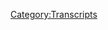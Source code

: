 {{DEFAULTSORT:
    #_TRANSCRIPT_0059:August 17-18, 2015
}}{{Transcript
    | title         = [[59: August 17-18, 2015]]
    | caption       = [https://knowledgefight.libsyn.com/knowledge-fight-august-17-18 Listen to this episode on Libsyn]
    | episodeNumber = [[59: August 17-18, 2015|59]]
    | length        = 02:18:27
}}

{{MessageBox
    | header     = Warning: Bot Generated Content
    | text       = This transcript was automatically generated by transcription software and likely contains many mistakes and misattributions. Please check the audio for definitive quotes, attribution, and context.
    | image      = N3yvass4myg91.webp
    | imagewidth = 50px
    | id         = warning
}}

{{TranscriptBlock
    | name      = Unknown Speaker
    | timestamp = 00:00:00.000
    | text      = Andy in Kansas, you're on the air. Thanks for holding
}}

{{TranscriptBlock
    | name      = Unknown Speaker
    | timestamp = 00:00:03.839
    | text      = Hello Alex, I'm a first time caller. I'm a huge fan. I love your work. I love you. Hey everybody. Welcome back to knowledge fight
}}

{{TranscriptBlock
    | name      = Unknown Speaker
    | timestamp = 00:00:09.439
    | text      = I'm Dan. I'm Jordan. We're a couple dudes
}}

{{TranscriptBlock
    | name      = Unknown Speaker
    | timestamp = 00:00:11.080
    | text      = Who like to sit around and drink novelty beverages and talk a little bit about Alex Jones and his effect on the world. Today
}}

{{TranscriptBlock
    | name      = Unknown Speaker
    | timestamp = 00:00:16.800
    | text      = We are drinking a salted caramel mocha
}}

{{TranscriptBlock
    | name      = Unknown Speaker
    | timestamp = 00:00:21.679
    | text      = from a company that needs no buzz marketing. A company that may or may not have been involved in a scandal where they tried to
}}

{{TranscriptBlock
    | name      = Unknown Speaker
    | timestamp = 00:00:28.480
    | text      = Hire a bunch of immigrants. Those bastards. Starbucks. How could they?
}}

{{TranscriptBlock
    | name      = Unknown Speaker
    | timestamp = 00:00:33.359
    | text      = Starbucks, they have they're known for making some weird
}}

{{TranscriptBlock
    | name      = Unknown Speaker
    | timestamp = 00:00:37.679
    | text      = Store available products and this one is it was marked limited edition. That means I got to give it a try
}}

{{TranscriptBlock
    | name      = Unknown Speaker
    | timestamp = 00:00:43.500
    | text      = Oh, man, so why don't you why don't you do the honors?
}}

{{TranscriptBlock
    | name      = Unknown Speaker
    | timestamp = 00:00:47.320
    | text      = How say you? I mean it tastes amazing. It's a cake. It's a drinkable cake. Yeah as opposed to
}}

{{TranscriptBlock
    | name      = Unknown Speaker
    | timestamp = 00:00:54.500
    | text      = As opposed to the drink we had last week, which was an eatable drink. Yeah
}}

{{TranscriptBlock
    | name      = Unknown Speaker
    | timestamp = 00:01:02.140
    | text      = Yeah, so guys
}}

{{TranscriptBlock
    | name      = Unknown Speaker
    | timestamp = 00:01:04.299
    | text      = Have you ever wondered what it's like to chew a drink? Give it a go. I don't anymore. Not after last week.
}}

{{TranscriptBlock
    | name      = Unknown Speaker
    | timestamp = 00:01:09.140
    | text      = So today guys, this is podcast where I know a ton about Alex Jones and Jordan you do not know much
}}

{{TranscriptBlock
    | name      = Unknown Speaker
    | timestamp = 00:01:14.459
    | text      = I don't know anything about Alex Jones. Therein we find our dynamic. Today
}}

{{TranscriptBlock
    | name      = Unknown Speaker
    | timestamp = 00:01:18.379
    | text      = We are going to be taking a little trip back to 2015. Oh, thank God. The present is so miserable
}}

{{TranscriptBlock
    | name      = Unknown Speaker
    | timestamp = 00:01:24.140
    | text      = Although I should tell you that Alex Jones on today's show
}}

{{TranscriptBlock
    | name      = Unknown Speaker
    | timestamp = 00:01:28.500
    | text      = This is a recording this on Thursday on the 29th
}}

{{TranscriptBlock
    | name      = Unknown Speaker
    | timestamp = 00:01:32.180
    | text      = Alex Jones did have a guest on his show who speculated that the globalists are kidnapping children and
}}

{{TranscriptBlock
    | name      = Unknown Speaker
    | timestamp = 00:01:37.900
    | text      = Sending them to be slaves on a Mars colony
}}

{{TranscriptBlock
    | name      = Unknown Speaker
    | timestamp = 00:01:40.700
    | text      = Okay. Well one that's the first good plan. The globalists have ever had it's not bad. That's a solid plan
}}

{{TranscriptBlock
    | name      = Unknown Speaker
    | timestamp = 00:01:46.659
    | text      = But there's robots terraforming it and then there's children terraforming it. Yeah, I am pro both of those
}}

{{TranscriptBlock
    | name      = Unknown Speaker
    | timestamp = 00:01:53.140
    | text      = Well in terms of like the present and how violent it's getting in terms of Alex's rhetoric and his tone
}}

{{TranscriptBlock
    | name      = Unknown Speaker
    | timestamp = 00:02:00.099
    | text      = This is very welcome. Yeah, this kind of stuff is at least like that's silly
}}

{{TranscriptBlock
    | name      = Unknown Speaker
    | timestamp = 00:02:04.299
    | text      = Well, did you see the NRA video that they put? Oh my god. I was like I'm sitting there going like oh you motherfuckers
}}

{{TranscriptBlock
    | name      = Unknown Speaker
    | timestamp = 00:02:11.419
    | text      = Watch Alex Jones. I think Alex got a consulting credit. Yeah, exactly. That was sure that was hey
}}

{{TranscriptBlock
    | name      = Unknown Speaker
    | timestamp = 00:02:17.500
    | text      = Liberals are coming for you kill him. Well, they just keep calling them. They too. Well, yeah
}}

{{TranscriptBlock
    | name      = Unknown Speaker
    | timestamp = 00:02:22.819
    | text      = That's so scary. It's so scary. We're not Americans. So also the other thing we have guns not American
}}

{{TranscriptBlock
    | name      = Unknown Speaker
    | timestamp = 00:02:29.620
    | text      = So now you might be thinking is there a Mars colony that these children are going to this guest seems legit, right?
}}

{{TranscriptBlock
    | name      = Unknown Speaker
    | timestamp = 00:02:36.099
    | text      = Well, where would they keep it? He's on Alex Jones's show. So obviously he's credible. Yeah, he has some
}}

{{TranscriptBlock
    | name      = Unknown Speaker
    | timestamp = 00:02:42.620
    | text      = Supposed military history. So, you know, you know sure sure
}}

{{TranscriptBlock
    | name      = Unknown Speaker
    | timestamp = 00:02:46.460
    | text      = Here's how I know he's invalid
}}

{{TranscriptBlock
    | name      = Unknown Speaker
    | timestamp = 00:02:48.460
    | text      = Now in the same conversation where he's talking about this Mars colony
}}

{{TranscriptBlock
    | name      = Unknown Speaker
    | timestamp = 00:02:52.659
    | text      = He also talks about how the he these these pedophile globalists. I have to terrify the children to adrenaline eyes their blood
}}

{{TranscriptBlock
    | name      = Unknown Speaker
    | timestamp = 00:03:01.620
    | text      = It's back to the adrenochrome narrative Wow. Yep Wow
}}

{{TranscriptBlock
    | name      = Unknown Speaker
    | timestamp = 00:03:05.780
    | text      = Such bullshit why I don't know. I don't know
}}

{{TranscriptBlock
    | name      = Unknown Speaker
    | timestamp = 00:03:09.300
    | text      = It's because you have to get wackier and wackier or else you don't get attention
}}

{{TranscriptBlock
    | name      = Unknown Speaker
    | timestamp = 00:03:12.560
    | text      = You know what? I mean? Like they're hit the they're at this point where it's like fuck
}}

{{TranscriptBlock
    | name      = Unknown Speaker
    | timestamp = 00:03:15.900
    | text      = I feel like the next I'd like their move there. They're
}}

{{TranscriptBlock
    | name      = Unknown Speaker
    | timestamp = 00:03:20.340
    | text      = They're doing monsters ink basically what they need to do is like the globalists if they are terrifying the children, right?
}}

{{TranscriptBlock
    | name      = Unknown Speaker
    | timestamp = 00:03:27.060
    | text      = Maybe they discover that they could get even more
}}

{{TranscriptBlock
    | name      = Unknown Speaker
    | timestamp = 00:03:30.060
    | text      = Adrenochrome out of them if they gave them love if they made them laugh
}}

{{TranscriptBlock
    | name      = Unknown Speaker
    | timestamp = 00:03:33.259
    | text      = Yeah, as we were asking before the show started. It's very hard to make a comedy
}}

{{TranscriptBlock
    | name      = Unknown Speaker
    | timestamp = 00:03:37.099
    | text      = It is very hard to make a good comedy. So before we get to today's show in earnest
}}

{{TranscriptBlock
    | name      = Unknown Speaker
    | timestamp = 00:03:41.740
    | text      = I'd like to give a shout out to our new donator. Hey, what's up out there Patrick?
}}

{{TranscriptBlock
    | name      = Unknown Speaker
    | timestamp = 00:03:45.300
    | text      = Thanks for donating. I'm a policy wonk. We appreciate it. Thanks for joining up with the team
}}

{{TranscriptBlock
    | name      = Unknown Speaker
    | timestamp = 00:03:49.300
    | text      = Welcome Patrick
}}

{{TranscriptBlock
    | name      = Unknown Speaker
    | timestamp = 00:03:50.460
    | text      = If you would like to be a policy wonk
}}

{{TranscriptBlock
    | name      = Unknown Speaker
    | timestamp = 00:03:51.900
    | text      = You can go to our website knowledge fight calm click this support the show link and drop us a few bucks and a monthly
}}

{{TranscriptBlock
    | name      = Unknown Speaker
    | timestamp = 00:03:58.539
    | text      = Donation format and you can become a policy wonk. Yeah only six months from now and we will have new headphones indeed
}}

{{TranscriptBlock
    | name      = Unknown Speaker
    | timestamp = 00:04:05.180
    | text      = By the way the chair I'm sitting on falling apart
}}

{{TranscriptBlock
    | name      = Unknown Speaker
    | timestamp = 00:04:07.699
    | text      = But that is that is neither here nor there it's time to jump in the time machine
}}

{{TranscriptBlock
    | name      = Unknown Speaker
    | timestamp = 00:04:16.300
    | text      = Nope nope on our last negative one points to start the show Dan. I forgot we're keeping score
}}

{{TranscriptBlock
    | name      = Unknown Speaker
    | timestamp = 00:04:21.860
    | text      = Yeah, well sometimes sometimes we are that one gets a negative one. So last time we were back in 2015
}}

{{TranscriptBlock
    | name      = Unknown Speaker
    | timestamp = 00:04:28.259
    | text      = We ended on August 16th and Alex Jones had performed his pivot. Yes, he
}}

{{TranscriptBlock
    | name      = Unknown Speaker
    | timestamp = 00:04:34.300
    | text      = Had heard Donald Trump say negative things about Hillary Clinton all you need to hear and he decided I'm in
}}

{{TranscriptBlock
    | name      = Unknown Speaker
    | timestamp = 00:04:41.259
    | text      = Maybe Trump is the guy we need right but as I speculated to you two things
}}

{{TranscriptBlock
    | name      = Unknown Speaker
    | timestamp = 00:04:46.259
    | text      = Yes, I made two bold predictions. The first was that this was not a full pivot
}}

{{TranscriptBlock
    | name      = Unknown Speaker
    | timestamp = 00:04:51.579
    | text      = This was just a warming of sorts and Alex was not on board with him yet
}}

{{TranscriptBlock
    | name      = Unknown Speaker
    | timestamp = 00:04:57.019
    | text      = Okay, second prediction that I made was that Larry Nichols was right around the corner
}}

{{TranscriptBlock
    | name      = Unknown Speaker
    | timestamp = 00:05:02.139
    | text      = Okay, and I will tell you this on August 17th. Larry Nichols comes back. No shit
}}

{{TranscriptBlock
    | name      = Unknown Speaker
    | timestamp = 00:05:07.300
    | text      = You heard that you were that right around the corner right that right around the corner of it. So damn it Dan Larry Nichols
}}

{{TranscriptBlock
    | name      = Unknown Speaker
    | timestamp = 00:05:13.699
    | text      = We're not gonna listen to come too deep. You know too much. I'm not going to play any of Larry Nichols
}}

{{TranscriptBlock
    | name      = Unknown Speaker
    | timestamp = 00:05:20.540
    | text      = Parts from the August 17th show, but I will tell you that he provides evidence
}}

{{TranscriptBlock
    | name      = Unknown Speaker
    | timestamp = 00:05:25.980
    | text      = That the Clintons killed Vince Foster. We need to call and ask him about this
}}

{{TranscriptBlock
    | name      = Unknown Speaker
    | timestamp = 00:05:30.379
    | text      = I want to hear in his own words
}}

{{TranscriptBlock
    | name      = Unknown Speaker
    | timestamp = 00:05:32.819
    | text      = He provided a memo that apparently he gave he got from like state troopers or something like that seems inconclusive
}}

{{TranscriptBlock
    | name      = Unknown Speaker
    | timestamp = 00:05:39.379
    | text      = I don't know also could be fake
}}

{{TranscriptBlock
    | name      = Unknown Speaker
    | timestamp = 00:05:41.779
    | text      = Who would have guessed? Yeah, he also says
}}

{{TranscriptBlock
    | name      = Unknown Speaker
    | timestamp = 00:05:45.060
    | text      = Alex is like, how did you get that document? It's like I stole it. I
}}

{{TranscriptBlock
    | name      = Unknown Speaker
    | timestamp = 00:05:50.819
    | text      = Committed a crime and Alex is like
}}

{{TranscriptBlock
    | name      = Unknown Speaker
    | timestamp = 00:05:52.819
    | text      = Admitting it on live broadcast and Alex is like you're just covering up for your your secret agent sources, right?
}}

{{TranscriptBlock
    | name      = Unknown Speaker
    | timestamp = 00:05:59.300
    | text      = And he's like nah, I'll be honest things just show up in my mailbox
}}

{{TranscriptBlock
    | name      = Unknown Speaker
    | timestamp = 00:06:10.259
    | text      = You give away your fucking home address on Alex Jones's show who knows how many radio shows that you're on
}}

{{TranscriptBlock
    | name      = Unknown Speaker
    | timestamp = 00:06:17.019
    | text      = Soliciting money for your medical bills, which would be covered under Obamacare
}}

{{TranscriptBlock
    | name      = Unknown Speaker
    | timestamp = 00:06:20.920
    | text      = but
}}

{{TranscriptBlock
    | name      = Unknown Speaker
    | timestamp = 00:06:22.399
    | text      = Be that as it may Larry Nichols, why not go for Medicare for all Larry Nichols join the winning
}}

{{TranscriptBlock
    | name      = Unknown Speaker
    | timestamp = 00:06:28.319
    | text      = I mean the losing team we're all gonna we're all gonna die. It's very bad times on this Thursday
}}

{{TranscriptBlock
    | name      = Unknown Speaker
    | timestamp = 00:06:32.920
    | text      = Yeah, so the other thing he talks about is how he thinks that the stuff with Clinton's server Hillary's private server emails
}}

{{TranscriptBlock
    | name      = Unknown Speaker
    | timestamp = 00:06:40.480
    | text      = He thinks it's Obama setting her up
}}

{{TranscriptBlock
    | name      = Unknown Speaker
    | timestamp = 00:06:44.120
    | text      = Alright, that's not a narrative I've ever heard. Well, well because that is the most intriguing narrative I have ever heard
}}

{{TranscriptBlock
    | name      = Unknown Speaker
    | timestamp = 00:06:50.040
    | text      = Well, it's because Larry Nichols believes that Obama wants to become the last president
}}

{{TranscriptBlock
    | name      = Unknown Speaker
    | timestamp = 00:06:56.439
    | text      = Because when you're the last president you become king and if Obama becomes king
}}

{{TranscriptBlock
    | name      = Unknown Speaker
    | timestamp = 00:07:01.319
    | text      = He will immediately turn the United States into an Islamic caliphate, right?
}}

{{TranscriptBlock
    | name      = Unknown Speaker
    | timestamp = 00:07:05.639
    | text      = At which point he is the leader of Islam worldwide now, and so he needs to get the Clintons out of the way, right?
}}

{{TranscriptBlock
    | name      = Unknown Speaker
    | timestamp = 00:07:11.879
    | text      = They're the only force powerful enough to take him down and stop his
}}

{{TranscriptBlock
    | name      = Unknown Speaker
    | timestamp = 00:07:15.680
    | text      = Islamification plan right so he's got to make this server shit happen in order to set up Hillary take her down
}}

{{TranscriptBlock
    | name      = Unknown Speaker
    | timestamp = 00:07:22.519
    | text      = Then there's nothing stopping him from being king of the Muslims. Okay, here's my counter theory
}}

{{TranscriptBlock
    | name      = Unknown Speaker
    | timestamp = 00:07:27.560
    | text      = All right counter theory to that. I agree with the premise
}}

{{TranscriptBlock
    | name      = Unknown Speaker
    | timestamp = 00:07:33.040
    | text      = Did set up Hillary Clinton why
}}

{{TranscriptBlock
    | name      = Unknown Speaker
    | timestamp = 00:07:36.680
    | text      = Revenge on America. Hmm who has been treated worse?
}}

{{TranscriptBlock
    | name      = Unknown Speaker
    | timestamp = 00:07:41.519
    | text      = Yeah, Obama and now it's time for now Obama's thinking you know what I'm fucking out of here
}}

{{TranscriptBlock
    | name      = Unknown Speaker
    | timestamp = 00:07:48.560
    | text      = Yeah, I'm done with you fucks. Guess what? Welcome to Trump now, you'll finally appreciate me
}}

{{TranscriptBlock
    | name      = Unknown Speaker
    | timestamp = 00:07:54.160
    | text      = Don't you don't you Appalachia have a hot plate of Trump? Yeah
}}

{{TranscriptBlock
    | name      = Unknown Speaker
    | timestamp = 00:07:59.360
    | text      = How good is Obamacare looking now fuck face?
}}

{{TranscriptBlock
    | name      = Unknown Speaker
    | timestamp = 00:08:02.439
    | text      = God, that's reasonable enough that I believe that now it I think that's true. I've declared it Obama Trump is
}}

{{TranscriptBlock
    | name      = Unknown Speaker
    | timestamp = 00:08:09.360
    | text      = It's Obama's revenge on us. It follows like human nature, but at the same time Obama's not nearly that petty. Well
}}

{{TranscriptBlock
    | name      = Unknown Speaker
    | timestamp = 00:08:16.920
    | text      = Did you did you read that? I mean think about the Russian story, right?
}}

{{TranscriptBlock
    | name      = Unknown Speaker
    | timestamp = 00:08:20.399
    | text      = Maybe Obama could have revealed all the information that he already knew. Maybe he could have told us. Maybe he could have done something
}}

{{TranscriptBlock
    | name      = Unknown Speaker
    | timestamp = 00:08:27.180
    | text      = I feel like what happened
}}

{{TranscriptBlock
    | name      = Unknown Speaker
    | timestamp = 00:08:29.399
    | text      = Nothing. I feel like that comes into legality though. I'm not entirely sure about all the dynamics be that as it may currently
}}

{{TranscriptBlock
    | name      = Unknown Speaker
    | timestamp = 00:08:36.159
    | text      = I don't think anything any president does
}}

{{TranscriptBlock
    | name      = Unknown Speaker
    | timestamp = 00:08:38.320
    | text      = It can now be punished by any force of law Thunderdome. Yeah, it's it's all over
}}

{{TranscriptBlock
    | name      = Unknown Speaker
    | timestamp = 00:08:44.080
    | text      = So be that as it may my prediction was right the fuck on that Larry Nichols was coming and he shows up on this
}}

{{TranscriptBlock
    | name      = Unknown Speaker
    | timestamp = 00:08:50.480
    | text      = You're not saying that to brag
}}

{{TranscriptBlock
    | name      = Unknown Speaker
    | timestamp = 00:08:52.440
    | text      = No, but I'm right all the time exactly. But also I'm right about the other thing I suggested
}}

{{TranscriptBlock
    | name      = Unknown Speaker
    | timestamp = 00:08:58.279
    | text      = Here's where Alex's head is at at the on August 17th 2015 as it relates to Trump
}}

{{TranscriptBlock
    | name      = Unknown Speaker
    | timestamp = 00:09:04.039
    | text      = Okay, my gut tells me not to completely trust Donald Trump, but also not to completely judge him and say that he's an operative
}}

{{TranscriptBlock
    | name      = Unknown Speaker
    | timestamp = 00:09:12.240
    | text      = completely and
}}

{{TranscriptBlock
    | name      = Unknown Speaker
    | timestamp = 00:09:14.080
    | text      = Now I've moved from 5050 on Trump to 6040
}}

{{TranscriptBlock
    | name      = Unknown Speaker
    | timestamp = 00:09:18.659
    | text      = Towards him. What does that mean?
}}

{{TranscriptBlock
    | name      = Unknown Speaker
    | timestamp = 00:09:22.799
    | text      = Because what he's doing
}}

{{TranscriptBlock
    | name      = Unknown Speaker
    | timestamp = 00:09:26.639
    | text      = Is hurting the establishment the imaginary team in my head that I'm again and I could see all the angles of how he ends up
}}

{{TranscriptBlock
    | name      = Unknown Speaker
    | timestamp = 00:09:33.559
    | text      = helping
}}

{{TranscriptBlock
    | name      = Unknown Speaker
    | timestamp = 00:09:35.759
    | text      = Hillary in fact, we have a piece Paul Watson did last week from full-force nightly news. I never aired on the radio. I
}}

{{TranscriptBlock
    | name      = Unknown Speaker
    | timestamp = 00:09:42.120
    | text      = Want to play that with his perspective on how Trump's bad at the bottom of the hour
}}

{{TranscriptBlock
    | name      = Unknown Speaker
    | timestamp = 00:09:49.840
    | text      = But then I'm gonna go over why Trump may be good
}}

{{TranscriptBlock
    | name      = Unknown Speaker
    | timestamp = 00:09:54.320
    | text      = And I want to be clear
}}

{{TranscriptBlock
    | name      = Unknown Speaker
    | timestamp = 00:09:56.519
    | text      = I'm not endorsing Donald Trump. Okay. All right. I'm simply just not gonna be the ultimate
}}

{{TranscriptBlock
    | name      = Unknown Speaker
    | timestamp = 00:10:01.840
    | text      = cynic
}}

{{TranscriptBlock
    | name      = Unknown Speaker
    | timestamp = 00:10:05.799
    | text      = Ultimate critic I'm gonna wait until he sells people out and then
}}

{{TranscriptBlock
    | name      = Unknown Speaker
    | timestamp = 00:10:14.240
    | text      = Not just myself but tens of millions of others are gonna make sure he's politically and
}}

{{TranscriptBlock
    | name      = Unknown Speaker
    | timestamp = 00:10:19.080
    | text      = Financially punished. I'm gonna hold you to that and Trump's not stupid. That's why I've looked at every angle and
}}

{{TranscriptBlock
    | name      = Unknown Speaker
    | timestamp = 00:10:26.919
    | text      = Something big's going on here and it's beyond Trump that's coming up
}}

{{TranscriptBlock
    | name      = Unknown Speaker
    | timestamp = 00:10:30.519
    | text      = So Alex is right first up. John Lovett's is the ultimate critic. Yes. That's that's just the truth. Sure
}}

{{TranscriptBlock
    | name      = Unknown Speaker
    | timestamp = 00:10:38.320
    | text      = And wait, is that all you had?
}}

{{TranscriptBlock
    | name      = Unknown Speaker
    | timestamp = 00:10:40.639
    | text      = No, I have a second off. Okay, that pause
}}

{{TranscriptBlock
    | name      = Unknown Speaker
    | timestamp = 00:10:44.919
    | text      = Sip god damn it
}}

{{TranscriptBlock
    | name      = Unknown Speaker
    | timestamp = 00:10:47.399
    | text      = Took us you didn't have your hand on the cake bottle looked at my notes
}}

{{TranscriptBlock
    | name      = Unknown Speaker
    | timestamp = 00:10:51.559
    | text      = I took a sip that was a pause. This is revenge. This is revenge. This is revenge for the replicates, isn't it?
}}

{{TranscriptBlock
    | name      = Unknown Speaker
    | timestamp = 00:10:58.519
    | text      = I knew it. I knew it. You have three words. No, I have five words. All right, go ahead
}}

{{TranscriptBlock
    | name      = Unknown Speaker
    | timestamp = 00:11:06.200
    | text      = He's gonna wait until he sells people out. Yeah, but what is that inevitable? Yeah, but how can you be?
}}

{{TranscriptBlock
    | name      = Unknown Speaker
    | timestamp = 00:11:12.759
    | text      = 60-44 Trump and still be like yeah, he's gonna sell everybody out. I don't know his numbers don't make any sense
}}

{{TranscriptBlock
    | name      = Unknown Speaker
    | timestamp = 00:11:18.600
    | text      = He trusts Ted Cruz 95% at this point in history and then cucks him out like two months later
}}

{{TranscriptBlock
    | name      = Unknown Speaker
    | timestamp = 00:11:24.200
    | text      = Yeah, so I mean who knows his numbers and his loyalties are meaningless
}}

{{TranscriptBlock
    | name      = Unknown Speaker
    | timestamp = 00:11:29.440
    | text      = Yeah, it does kind of seem like he he blows in whatever wind he feels like. Yeah
}}

{{TranscriptBlock
    | name      = Unknown Speaker
    | timestamp = 00:11:33.879
    | text      = Yeah, for sure and as as the course of this episode goes
}}

{{TranscriptBlock
    | name      = Unknown Speaker
    | timestamp = 00:11:37.639
    | text      = Our speculation that a lot of this was about Hillary is probably true, but I have found a new leader in the clubhouse
}}

{{TranscriptBlock
    | name      = Unknown Speaker
    | timestamp = 00:11:44.480
    | text      = Okay for theories of what's going on Obama. No, okay. Larry Nichols is not correct
}}

{{TranscriptBlock
    | name      = Unknown Speaker
    | timestamp = 00:11:51.519
    | text      = So on this episode
}}

{{TranscriptBlock
    | name      = Unknown Speaker
    | timestamp = 00:11:53.519
    | text      = One of the news stories he wants to cover is about how there's a sorority that made an ad he's already dumb
}}

{{TranscriptBlock
    | name      = Unknown Speaker
    | timestamp = 00:12:01.080
    | text      = Very there's a sorority that made an ad you have no idea how dumb why do we live in this world?
}}

{{TranscriptBlock
    | name      = Unknown Speaker
    | timestamp = 00:12:06.679
    | text      = So they got a little backlash
}}

{{TranscriptBlock
    | name      = Unknown Speaker
    | timestamp = 00:12:09.639
    | text      = And the reason is it's because it's an all-white commercial. It's all white people in this sorority
}}

{{TranscriptBlock
    | name      = Unknown Speaker
    | timestamp = 00:12:15.440
    | text      = Okay, and they got a little backlash. Is it all white people in a very?
}}

{{TranscriptBlock
    | name      = Unknown Speaker
    | timestamp = 00:12:19.000
    | text      = We love all white people kind of way or is it just a sorority? That's like let me be clear. I didn't watch the video
}}

{{TranscriptBlock
    | name      = Unknown Speaker
    | timestamp = 00:12:27.320
    | text      = But let's get Alex Jones's take on it to white sorority video slam for being racially homogeneous to just
}}

{{TranscriptBlock
    | name      = Unknown Speaker
    | timestamp = 00:12:35.120
    | text      = Homogeneous also, I want to give one little bit of a warning. There is a jump cut in the middle of this audio clip
}}

{{TranscriptBlock
    | name      = Unknown Speaker
    | timestamp = 00:12:41.960
    | text      = It's the first time there ever will be one of those on this podcast
}}

{{TranscriptBlock
    | name      = Unknown Speaker
    | timestamp = 00:12:45.919
    | text      = Do you mean it is it the last time as well? No, maybe not
}}

{{TranscriptBlock
    | name      = Unknown Speaker
    | timestamp = 00:12:49.279
    | text      = I'm not sure but I did that because he talked about the video in two chunks and in between was a two-minute commercial for
}}

{{TranscriptBlock
    | name      = Unknown Speaker
    | timestamp = 00:12:56.240
    | text      = Prostaguard so I cut out the commercial and just put the two pieces back to back
}}

{{TranscriptBlock
    | name      = Unknown Speaker
    | timestamp = 00:13:00.919
    | text      = Yeah
}}

{{TranscriptBlock
    | name      = Unknown Speaker
    | timestamp = 00:13:01.340
    | text      = But don't you just love the juxtaposition of young sorority girls taken making a video and then?
}}

{{TranscriptBlock
    | name      = Unknown Speaker
    | timestamp = 00:13:09.019
    | text      = Hey old dudes, I do like that watch out for peeing. Sometimes it's hard
}}

{{TranscriptBlock
    | name      = Unknown Speaker
    | timestamp = 00:13:13.759
    | text      = Well, Alex also is like I take prostaguard every day. It's not like I need it, but you know
}}

{{TranscriptBlock
    | name      = Unknown Speaker
    | timestamp = 00:13:21.919
    | text      = Why are you taking all your pills you're rotting your brain Alex
}}

{{TranscriptBlock
    | name      = Unknown Speaker
    | timestamp = 00:13:25.879
    | text      = Oh also, there was that report that came out about how Gwyneth Paltrow's goop blog
}}

{{TranscriptBlock
    | name      = Unknown Speaker
    | timestamp = 00:13:31.399
    | text      = recommends all the same
}}

{{TranscriptBlock
    | name      = Unknown Speaker
    | timestamp = 00:13:33.080
    | text      = Officially my favorite thing which is pretty wild but then also I was reading through that trolled opposition
}}

{{TranscriptBlock
    | name      = Unknown Speaker
    | timestamp = 00:13:38.860
    | text      = I was reading through the article that had all the comparison of her products her like hippie bougie products
}}

{{TranscriptBlock
    | name      = Unknown Speaker
    | timestamp = 00:13:46.240
    | text      = versus Alex Jones's info wars products and how they're all pretty much the same things and one thing that I didn't realize is
}}

{{TranscriptBlock
    | name      = Unknown Speaker
    | timestamp = 00:13:55.679
    | text      = The the iodine the amount that's in the pills that Alex sells is
}}

{{TranscriptBlock
    | name      = Unknown Speaker
    | timestamp = 00:14:01.519
    | text      = Substantially over the recommended amount that you sure day
}}

{{TranscriptBlock
    | name      = Unknown Speaker
    | timestamp = 00:14:05.120
    | text      = Yeah, so if you take the iodine every day, you are way against doctor's orders. Okay, I think it's like 700 micrograms
}}

{{TranscriptBlock
    | name      = Unknown Speaker
    | timestamp = 00:14:13.240
    | text      = More than what doctors recommend as a ceiling for what's safe?
}}

{{TranscriptBlock
    | name      = Unknown Speaker
    | timestamp = 00:14:17.840
    | text      = So taking that much iodine could actually be dangerous. Yeah, Alex is doing that every day plus prostaguard
}}

{{TranscriptBlock
    | name      = Unknown Speaker
    | timestamp = 00:14:24.720
    | text      = Plus super female vitality sure sure. What else does he god damn it selenium? It's a shell ajeet. I
}}

{{TranscriptBlock
    | name      = Unknown Speaker
    | timestamp = 00:14:32.360
    | text      = I see shield. I believe him when he says he's taking these things
}}

{{TranscriptBlock
    | name      = Unknown Speaker
    | timestamp = 00:14:38.519
    | text      = Somewhat. Yeah, it's gross and weird. It's pretty gross. But so is this clip. Yeah, it's bad
}}

{{TranscriptBlock
    | name      = Unknown Speaker
    | timestamp = 00:14:43.960
    | text      = I wonder if he can afford if you have to be a predominantly white fraternity
}}

{{TranscriptBlock
    | name      = Unknown Speaker
    | timestamp = 00:14:47.919
    | text      = Why they're totally black fraternities totally Hispanic fraternities
}}

{{TranscriptBlock
    | name      = Unknown Speaker
    | timestamp = 00:14:50.919
    | text      = I mean, I'm gonna do a piece where I'm gonna go out to some of these black bars and East Austin
}}

{{TranscriptBlock
    | name      = Unknown Speaker
    | timestamp = 00:14:54.639
    | text      = I'm gonna walk in with a camera. I'm not kidding if I have the time
}}

{{TranscriptBlock
    | name      = Unknown Speaker
    | timestamp = 00:14:57.279
    | text      = I'll do it or my reporters ought to I'm not scared to do it folks will laugh. I think it's funny. Uh, but
}}

{{TranscriptBlock
    | name      = Unknown Speaker
    | timestamp = 00:15:03.399
    | text      = I'm gonna go into a totally black bar
}}

{{TranscriptBlock
    | name      = Unknown Speaker
    | timestamp = 00:15:06.200
    | text      = There's a whole bunch of them in East Austin. I'm gonna walk in and go why is this so black?
}}

{{TranscriptBlock
    | name      = Unknown Speaker
    | timestamp = 00:15:10.559
    | text      = They don't say excuse me. I'm gonna say oh man. It's a joke. I'm doing a piece. Oh Alex Jones watch
}}

{{TranscriptBlock
    | name      = Unknown Speaker
    | timestamp = 00:15:16.039
    | text      = I'm I think I'm gonna do it then I'll be oh, I'm just in here filming for show
}}

{{TranscriptBlock
    | name      = Unknown Speaker
    | timestamp = 00:15:19.139
    | text      = What do you think about this and I'll sit back and have a beer
}}

{{TranscriptBlock
    | name      = Unknown Speaker
    | timestamp = 00:15:22.720
    | text      = It's not racist
}}

{{TranscriptBlock
    | name      = Unknown Speaker
    | timestamp = 00:15:24.720
    | text      = That if you grow up around a bunch of people and that's what you're used to that's what you do
}}

{{TranscriptBlock
    | name      = Unknown Speaker
    | timestamp = 00:15:29.080
    | text      = They got Japanese fraternities. There's not Chinese in them. They're Japanese. They got Chinese fraternities
}}

{{TranscriptBlock
    | name      = Unknown Speaker
    | timestamp = 00:15:34.679
    | text      = There's not Mexicans in them
}}

{{TranscriptBlock
    | name      = Unknown Speaker
    | timestamp = 00:15:37.440
    | text      = Because it's the culture. It's what it is. It's that if you hate other people and then don't want to work with them. That's racist
}}

{{TranscriptBlock
    | name      = Unknown Speaker
    | timestamp = 00:15:43.960
    | text      = But we're gonna get to that
}}

{{TranscriptBlock
    | name      = Unknown Speaker
    | timestamp = 00:15:45.919
    | text      = So that's where the that's where the jump cut is
}}

{{TranscriptBlock
    | name      = Unknown Speaker
    | timestamp = 00:15:48.960
    | text      = And and one of the things that Alex is doing is this really unfair thing where it's like well if you grow up in a certain
}}

{{TranscriptBlock
    | name      = Unknown Speaker
    | timestamp = 00:15:56.960
    | text      = Segregated culture it makes sense when you're an adult you want to be segregated. Yeah, that's not that's not a good argument for anything
}}

{{TranscriptBlock
    | name      = Unknown Speaker
    | timestamp = 00:16:04.700
    | text      = It's not good, but it's also not
}}

{{TranscriptBlock
    | name      = Unknown Speaker
    | timestamp = 00:16:06.960
    | text      = Applicable really to like sororities or fraternities and stuff like that which are regulated by you know
}}

{{TranscriptBlock
    | name      = Unknown Speaker
    | timestamp = 00:16:12.919
    | text      = organizations like Greek life organizations and if you have a
}}

{{TranscriptBlock
    | name      = Unknown Speaker
    | timestamp = 00:16:16.559
    | text      = a no black people
}}

{{TranscriptBlock
    | name      = Unknown Speaker
    | timestamp = 00:16:19.139
    | text      = Fraternity, that's a systematic problem. That's that has nothing to do with I gravitate towards other people of my race
}}

{{TranscriptBlock
    | name      = Unknown Speaker
    | timestamp = 00:16:25.899
    | text      = No, that's that's institutional. Well, and not only that but it's it's very much impossible to prove or disprove
}}

{{TranscriptBlock
    | name      = Unknown Speaker
    | timestamp = 00:16:33.379
    | text      = Unless you go undercover. It's just like the
}}

{{TranscriptBlock
    | name      = Unknown Speaker
    | timestamp = 00:16:37.259
    | text      = Movie Soulman something like that. No, I mean just like the housing so they'll have people who are working for
}}

{{TranscriptBlock
    | name      = Unknown Speaker
    | timestamp = 00:16:43.980
    | text      = regulatory agencies they'll have
}}

{{TranscriptBlock
    | name      = Unknown Speaker
    | timestamp = 00:16:47.100
    | text      = White people or white woman black woman both go try to rent the same apartment
}}

{{TranscriptBlock
    | name      = Unknown Speaker
    | timestamp = 00:16:51.980
    | text      = Yeah, and they consistently find that black women are quoted a much higher rent. They're they're they're
}}

{{TranscriptBlock
    | name      = Unknown Speaker
    | timestamp = 00:16:58.700
    | text      = Systematically discriminated against you so you can't prove that the sorority is doing this because of this video
}}

{{TranscriptBlock
    | name      = Unknown Speaker
    | timestamp = 00:17:04.660
    | text      = But also, you know, it's not necessary. It's not necessarily that they're not doing it either
}}

{{TranscriptBlock
    | name      = Unknown Speaker
    | timestamp = 00:17:10.500
    | text      = Well, you would have to send in an undercover college student to be like, hey
}}

{{TranscriptBlock
    | name      = Unknown Speaker
    | timestamp = 00:17:16.019
    | text      = I'd like to rush your fraternity or sorority and they'd be like
}}

{{TranscriptBlock
    | name      = Unknown Speaker
    | timestamp = 00:17:24.579
    | text      = Skin color and then walk away. Yeah, and I mean, I don't know I
}}

{{TranscriptBlock
    | name      = Unknown Speaker
    | timestamp = 00:17:30.180
    | text      = I don't know how to unpack the idea that there are like all black fraternities and things like that
}}

{{TranscriptBlock
    | name      = Unknown Speaker
    | timestamp = 00:17:36.619
    | text      = Because those do exist. Yeah, and I don't really see that big of a problem with it somehow
}}

{{TranscriptBlock
    | name      = Unknown Speaker
    | timestamp = 00:17:42.220
    | text      = Yeah, but all white fraternities and sororities do seem like a problem to me. Why is that I well
}}

{{TranscriptBlock
    | name      = Unknown Speaker
    | timestamp = 00:17:48.700
    | text      = Because you're a white guilt-haven't cuck. Oh, that's it. No, I I here's here's one of my big issues
}}

{{TranscriptBlock
    | name      = Unknown Speaker
    | timestamp = 00:17:54.779
    | text      = Actually, I just answered my own question in my head. Yeah, it's because race in our country has had a really exclusionary history
}}

{{TranscriptBlock
    | name      = Unknown Speaker
    | timestamp = 00:18:01.220
    | text      = Yeah, and that was done by white people, right?
}}

{{TranscriptBlock
    | name      = Unknown Speaker
    | timestamp = 00:18:04.500
    | text      = It wasn't done by these other disenfranchised groups
}}

{{TranscriptBlock
    | name      = Unknown Speaker
    | timestamp = 00:18:08.059
    | text      = So when we mirror the past it is a problem, right?
}}

{{TranscriptBlock
    | name      = Unknown Speaker
    | timestamp = 00:18:12.660
    | text      = And when they have groups that are inclusionary to themselves as a support system
}}

{{TranscriptBlock
    | name      = Unknown Speaker
    | timestamp = 00:18:18.339
    | text      = yeah, generally it seems like a we have to
}}

{{TranscriptBlock
    | name      = Unknown Speaker
    | timestamp = 00:18:21.059
    | text      = Unite to fight back against this because they if we don't then they're gonna pick us off one by one or less fight back
}}

{{TranscriptBlock
    | name      = Unknown Speaker
    | timestamp = 00:18:27.079
    | text      = And more support each other right that yeah again because we don't we we are always speaking violent metaphors
}}

{{TranscriptBlock
    | name      = Unknown Speaker
    | timestamp = 00:18:33.140
    | text      = Well, we are very frustrated. It's like we're not allowed in their space. So we create our own space. Right, right
}}

{{TranscriptBlock
    | name      = Unknown Speaker
    | timestamp = 00:18:39.460
    | text      = That's that that's a good analysis. I think that might be more why it doesn't really offend me that much right
}}

{{TranscriptBlock
    | name      = Unknown Speaker
    | timestamp = 00:18:45.660
    | text      = Well, I think I think it it is I think you're right
}}

{{TranscriptBlock
    | name      = Unknown Speaker
    | timestamp = 00:18:51.740
    | text      = my thoughts on it are
}}

{{TranscriptBlock
    | name      = Unknown Speaker
    | timestamp = 00:18:53.740
    | text      = Built around I think the way that Chicago is so segregated. Like I think one of the biggest issues is that
}}

{{TranscriptBlock
    | name      = Unknown Speaker
    | timestamp = 00:19:03.099
    | text      = If we're this segregated then it is very much a you're not you're still treating people as the other
}}

{{TranscriptBlock
    | name      = Unknown Speaker
    | timestamp = 00:19:10.380
    | text      = Yeah, like that's one of the big things that they did that changed things for Alabama
}}

{{TranscriptBlock
    | name      = Unknown Speaker
    | timestamp = 00:19:15.900
    | text      = Immediately following the Civil War is once you have a generation of kids that are fully segregated or not
}}

{{TranscriptBlock
    | name      = Unknown Speaker
    | timestamp = 00:19:21.299
    | text      = Not say fully integrated. They don't fear black people
}}

{{TranscriptBlock
    | name      = Unknown Speaker
    | timestamp = 00:19:25.700
    | text      = It is very much an inclusionary thing
}}

{{TranscriptBlock
    | name      = Unknown Speaker
    | timestamp = 00:19:28.859
    | text      = Everybody gets pissed off whenever you try and do it, but I think integration even if it's forced integration
}}

{{TranscriptBlock
    | name      = Unknown Speaker
    | timestamp = 00:19:34.740
    | text      = Ultimately winds up being a much better situation for everyone
}}

{{TranscriptBlock
    | name      = Unknown Speaker
    | timestamp = 00:19:37.859
    | text      = Well in some ways that forced integration is a bad way to put it and it's almost like it's a very bad way to put
}}

{{TranscriptBlock
    | name      = Unknown Speaker
    | timestamp = 00:19:43.400
    | text      = It but it's all what was what let me let me put a let me shine that piece
}}

{{TranscriptBlock
    | name      = Unknown Speaker
    | timestamp = 00:19:47.240
    | text      = Uh-huh. I think a better way to phrase it to be like immersion therapy for people who are for just just
}}

{{TranscriptBlock
    | name      = Unknown Speaker
    | timestamp = 00:19:54.579
    | text      = Desegregation like what? What was the school system other than forced integration, right? You can call it desegregation
}}

{{TranscriptBlock
    | name      = Unknown Speaker
    | timestamp = 00:20:02.460
    | text      = Which is still an accurate
}}

{{TranscriptBlock
    | name      = Unknown Speaker
    | timestamp = 00:20:06.579
    | text      = moniker but I think you know again, I'm always speaking violent metaphors now, it's a very frustrating time Alex's forced
}}

{{TranscriptBlock
    | name      = Unknown Speaker
    | timestamp = 00:20:13.900
    | text      = Integration. So Alex is not done talking about these sororities and this video
}}

{{TranscriptBlock
    | name      = Unknown Speaker
    | timestamp = 00:20:19.940
    | text      = What a shot and it takes a weird spin. So coming up to white sorority videos slam for being
}}

{{TranscriptBlock
    | name      = Unknown Speaker
    | timestamp = 00:20:27.660
    | text      = Racially homogeneous to see a rap video black people in it or you ever
}}

{{TranscriptBlock
    | name      = Unknown Speaker
    | timestamp = 00:20:33.339
    | text      = See a Hispanic
}}

{{TranscriptBlock
    | name      = Unknown Speaker
    | timestamp = 00:20:35.339
    | text      = Group of people out of the park go up and say why are you so racist? Why are there?
}}

{{TranscriptBlock
    | name      = Unknown Speaker
    | timestamp = 00:20:40.539
    | text      = 300 Hispanic people at this park barbecuing
}}

{{TranscriptBlock
    | name      = Unknown Speaker
    | timestamp = 00:20:44.180
    | text      = Where are the black people where the white people racist racist racist does it get more indicative of white privilege than that?
}}

{{TranscriptBlock
    | name      = Unknown Speaker
    | timestamp = 00:20:52.460
    | text      = Yeah, why can't I join your family's barbecue? Yeah
}}

{{TranscriptBlock
    | name      = Unknown Speaker
    | timestamp = 00:20:55.500
    | text      = Can you can you think of any situation where ribs? All right. Oh, yeah, that's a good point
}}

{{TranscriptBlock
    | name      = Unknown Speaker
    | timestamp = 00:21:00.460
    | text      = He always feels left out when there's a barbecue who doesn't love ribs
}}

{{TranscriptBlock
    | name      = Unknown Speaker
    | timestamp = 00:21:03.519
    | text      = But yeah
}}

{{TranscriptBlock
    | name      = Unknown Speaker
    | timestamp = 00:21:04.019
    | text      = That is the most glaring example of white privilege because you can see that happening and then being like dude
}}

{{TranscriptBlock
    | name      = Unknown Speaker
    | timestamp = 00:21:10.299
    | text      = We're just trying to or maybe they're super inclusive
}}

{{TranscriptBlock
    | name      = Unknown Speaker
    | timestamp = 00:21:13.740
    | text      = Well, this is a big argument that white supremacists make about the idea of diversity actually being code for like white genocide
}}

{{TranscriptBlock
    | name      = Unknown Speaker
    | timestamp = 00:21:21.140
    | text      = Uh-huh, the idea that you know, like there's these all-white organizations that they need diversity
}}

{{TranscriptBlock
    | name      = Unknown Speaker
    | timestamp = 00:21:27.539
    | text      = But you never say that there you need diversity in all black organizations and stuff like that
}}

{{TranscriptBlock
    | name      = Unknown Speaker
    | timestamp = 00:21:33.779
    | text      = which again it's a
}}

{{TranscriptBlock
    | name      = Unknown Speaker
    | timestamp = 00:21:35.779
    | text      = It's the difference between the oppressor and the oppressed at least historically. Yeah and currently
}}

{{TranscriptBlock
    | name      = Unknown Speaker
    | timestamp = 00:21:41.740
    | text      = Yeah, but and probably for the future as well
}}

{{TranscriptBlock
    | name      = Unknown Speaker
    | timestamp = 00:21:45.940
    | text      = Doesn't look like
}}

{{TranscriptBlock
    | name      = Unknown Speaker
    | timestamp = 00:21:48.180
    | text      = You're gonna be wrong. There's not a positive spin. Not really. No, what's racist is implying
}}

{{TranscriptBlock
    | name      = Unknown Speaker
    | timestamp = 00:21:54.500
    | text      = Yeah, tell me what's right black or being Hispanic is
}}

{{TranscriptBlock
    | name      = Unknown Speaker
    | timestamp = 00:21:57.900
    | text      = Inherently bad. That's the old and the feminist group is complaining about this doesn't like it because it's a bunch of really good-looking women
}}

{{TranscriptBlock
    | name      = Unknown Speaker
    | timestamp = 00:22:05.500
    | text      = And as we know modern feminists for whatever reason they have international studies out are three times fatter
}}

{{TranscriptBlock
    | name      = Unknown Speaker
    | timestamp = 00:22:12.339
    | text      = And on beauty scales much lower and it turns out they want to dominate women and tell women what to do
}}

{{TranscriptBlock
    | name      = Unknown Speaker
    | timestamp = 00:22:18.900
    | text      = And I'm not against lesbians or anything
}}

{{TranscriptBlock
    | name      = Unknown Speaker
    | timestamp = 00:22:21.059
    | text      = But let's face it predominantly a lot of hardcore feminists are lesbians who just want to pimp women and hey
}}

{{TranscriptBlock
    | name      = Unknown Speaker
    | timestamp = 00:22:29.339
    | text      = More power to I mean, I'm being sarcastic, but I mean I am impressed by some of the dog-ugly women. I see wearing
}}

{{TranscriptBlock
    | name      = Unknown Speaker
    | timestamp = 00:22:36.700
    | text      = They got a chain on their wallet short haircut. They're dressing down blonde girlfriend
}}

{{TranscriptBlock
    | name      = Unknown Speaker
    | timestamp = 00:22:41.740
    | text      = You know, he's got her nails done just right looks like Marilyn Monroe
}}

{{TranscriptBlock
    | name      = Unknown Speaker
    | timestamp = 00:22:45.019
    | text      = And I hear about the police reports where you got the lesbians beating up their girlfriends and their wives
}}

{{TranscriptBlock
    | name      = Unknown Speaker
    | timestamp = 00:22:49.700
    | text      = I mean, you'll see like some giant, you know, fat woman with tattoos everywhere. She's got a girlfriend looks like
}}

{{TranscriptBlock
    | name      = Unknown Speaker
    | timestamp = 00:22:56.859
    | text      = she's gonna be the centerfold next week's playboy and
}}

{{TranscriptBlock
    | name      = Unknown Speaker
    | timestamp = 00:23:00.420
    | text      = That's just how they roll and the women bow down and they follow their daddy
}}

{{TranscriptBlock
    | name      = Unknown Speaker
    | timestamp = 00:23:05.339
    | text      = And I'm sorry, that's what this is really all about
}}

{{TranscriptBlock
    | name      = Unknown Speaker
    | timestamp = 00:23:10.900
    | text      = Fake laugh also
}}

{{TranscriptBlock
    | name      = Unknown Speaker
    | timestamp = 00:23:12.799
    | text      = Yeah, that's what it's all about. That's what that whole thing is all about. These remnants are mad cuz it's a bunch of hot white gals. Oh
}}

{{TranscriptBlock
    | name      = Unknown Speaker
    | timestamp = 00:23:20.900
    | text      = So that was some nuanced
}}

{{TranscriptBlock
    | name      = Unknown Speaker
    | timestamp = 00:23:23.819
    | text      = You are so mad you threw down your pen in the middle of that. I
}}

{{TranscriptBlock
    | name      = Unknown Speaker
    | timestamp = 00:23:29.839
    | text      = Can't fucking breathe. Well, I can't there's no way that see that's that's the problem
}}

{{TranscriptBlock
    | name      = Unknown Speaker
    | timestamp = 00:23:35.940
    | text      = like anytime there's a
}}

{{TranscriptBlock
    | name      = Unknown Speaker
    | timestamp = 00:23:37.900
    | text      = There's like a fictional meeting between me and Alex Jones in my mind Alex says something like that
}}

{{TranscriptBlock
    | name      = Unknown Speaker
    | timestamp = 00:23:44.180
    | text      = And I just begin to break down and scream
}}

{{TranscriptBlock
    | name      = Unknown Speaker
    | timestamp = 00:23:47.420
    | text      = Not even not words not like you're you're a mean guy just like yelling directly into his face for an hour
}}

{{TranscriptBlock
    | name      = Unknown Speaker
    | timestamp = 00:23:53.740
    | text      = Let me ask you the one uninterrupted screaming. Well, that is fucking
}}

{{TranscriptBlock
    | name      = Unknown Speaker
    | timestamp = 00:23:58.420
    | text      = Unbelievable, it's gonna get away
}}

{{TranscriptBlock
    | name      = Unknown Speaker
    | timestamp = 00:24:01.420
    | text      = Fucking what it's gonna get so much worse God fucking damn
}}

{{TranscriptBlock
    | name      = Unknown Speaker
    | timestamp = 00:24:05.180
    | text      = But like what is the hypothetical framework of this meeting? You're gonna have with Alex you show. What are you doing?
}}

{{TranscriptBlock
    | name      = Unknown Speaker
    | timestamp = 00:24:11.539
    | text      = No, no what we would do
}}

{{TranscriptBlock
    | name      = Unknown Speaker
    | timestamp = 00:24:13.259
    | text      = There would be a summit. Mm-hmm
}}

{{TranscriptBlock
    | name      = Unknown Speaker
    | timestamp = 00:24:15.539
    | text      = okay, and of course I would say the only person who could mediate between the two of us is the person who sabotaged Hillary's
}}

{{TranscriptBlock
    | name      = Unknown Speaker
    | timestamp = 00:24:23.220
    | text      = campaign Larry Nichols of Obama Oh
}}

{{TranscriptBlock
    | name      = Unknown Speaker
    | timestamp = 00:24:27.220
    | text      = Three you have a beer
}}

{{TranscriptBlock
    | name      = Unknown Speaker
    | timestamp = 00:24:29.339
    | text      = Alex might have six Alex says Alex just is like hey, man
}}

{{TranscriptBlock
    | name      = Unknown Speaker
    | timestamp = 00:24:34.259
    | text      = Um, I'm really just a character, you know, I'm really just I'm just ramping it up to
}}

{{TranscriptBlock
    | name      = Unknown Speaker
    | timestamp = 00:24:41.099
    | text      = You know play off these these dumb dumbs who buy this product. I'm just in it for the money
}}

{{TranscriptBlock
    | name      = Unknown Speaker
    | timestamp = 00:24:47.259
    | text      = I'm like, no, I totally understand that but
}}

{{TranscriptBlock
    | name      = Unknown Speaker
    | timestamp = 00:24:51.240
    | text      = Let me ask you a question. How do you feel about all white sororities and then he'd start talking?
}}

{{TranscriptBlock
    | name      = Unknown Speaker
    | timestamp = 00:24:55.460
    | text      = These last bows are mad
}}

{{TranscriptBlock
    | name      = Unknown Speaker
    | timestamp = 00:25:02.019
    | text      = These lesbians me the lesbians are so mad because they're ugly I'm mad
}}

{{TranscriptBlock
    | name      = Unknown Speaker
    | timestamp = 00:25:08.740
    | text      = And I am the most beautiful man in the world you're mad about something you didn't know existed for two years of the past
}}

{{TranscriptBlock
    | name      = Unknown Speaker
    | timestamp = 00:25:15.819
    | text      = Yeah
}}

{{TranscriptBlock
    | name      = Unknown Speaker
    | timestamp = 00:25:17.019
    | text      = So there was no consequences for saying that shit period none. Do you know your drink is espresso?
}}

{{TranscriptBlock
    | name      = Unknown Speaker
    | timestamp = 00:25:23.579
    | text      = Yeah, okay. This might be an issue
}}

{{TranscriptBlock
    | name      = Unknown Speaker
    | timestamp = 00:25:28.740
    | text      = This is my brain force you've just destroyed. Oh now I'm amped up all the time
}}

{{TranscriptBlock
    | name      = Unknown Speaker
    | timestamp = 00:25:33.740
    | text      = I didn't realize that you had that sensitivity to caffeine. I don't I drink you got a vitality
}}

{{TranscriptBlock
    | name      = Unknown Speaker
    | timestamp = 00:25:39.220
    | text      = Chia drink like drink a pot of coffee every single day. Oh
}}

{{TranscriptBlock
    | name      = Unknown Speaker
    | timestamp = 00:25:43.339
    | text      = This is gonna be lunacy. Well, alright, let's let's let's try and get through this then this next clip that we have from August 17th
}}

{{TranscriptBlock
    | name      = Unknown Speaker
    | timestamp = 00:25:50.640
    | text      = Alex talks a little bit about Hillary Clinton and then I left this in
}}

{{TranscriptBlock
    | name      = Unknown Speaker
    | timestamp = 00:25:56.079
    | text      = mostly because
}}

{{TranscriptBlock
    | name      = Unknown Speaker
    | timestamp = 00:25:58.039
    | text      = what I brought up on the last episode the trend of
}}

{{TranscriptBlock
    | name      = Unknown Speaker
    | timestamp = 00:26:02.200
    | text      = Very positive feelings towards Russia. Uh-huh. This next clip demonstrates some of them
}}

{{TranscriptBlock
    | name      = Unknown Speaker
    | timestamp = 00:26:08.119
    | text      = Oh boy, and Alex has some pretty fucked up stuff, but you gotta admit. It's a great con game. It's a great confidence game
}}

{{TranscriptBlock
    | name      = Unknown Speaker
    | timestamp = 00:26:14.519
    | text      = by Hillary and all the rest of her types that they are the men now and
}}

{{TranscriptBlock
    | name      = Unknown Speaker
    | timestamp = 00:26:20.759
    | text      = They dress like men. They talk like men
}}

{{TranscriptBlock
    | name      = Unknown Speaker
    | timestamp = 00:26:23.319
    | text      = They've taught men to be subservient back like little boys and they get all the girls
}}

{{TranscriptBlock
    | name      = Unknown Speaker
    | timestamp = 00:26:27.519
    | text      = Hillary gets all the girls for herself and she should be proud of that
}}

{{TranscriptBlock
    | name      = Unknown Speaker
    | timestamp = 00:26:31.440
    | text      = I mean you think these mac daddy rapper guys got a bunch of girls in their videos Hillary's got it for real
}}

{{TranscriptBlock
    | name      = Unknown Speaker
    | timestamp = 00:26:37.519
    | text      = Rolling in the crib. She got the drugs everything
}}

{{TranscriptBlock
    | name      = Unknown Speaker
    | timestamp = 00:26:41.460
    | text      = party time, baby
}}

{{TranscriptBlock
    | name      = Unknown Speaker
    | timestamp = 00:26:43.440
    | text      = and Bill likes the girls to they
}}

{{TranscriptBlock
    | name      = Unknown Speaker
    | timestamp = 00:26:45.960
    | text      = We got Larry Nichols coming on tell us all about it former Clinton insider even the New York Times admits
}}

{{TranscriptBlock
    | name      = Unknown Speaker
    | timestamp = 00:26:50.420
    | text      = That's who Clinton worries about at night. We're talking about the fall of Hillary Clinton and Bill coming up
}}

{{TranscriptBlock
    | name      = Unknown Speaker
    | timestamp = 00:26:54.880
    | text      = It looks like it might be happening, but speaking of the devil
}}

{{TranscriptBlock
    | name      = Unknown Speaker
    | timestamp = 00:26:59.279
    | text      = let's go to this clip of
}}

{{TranscriptBlock
    | name      = Unknown Speaker
    | timestamp = 00:27:02.559
    | text      = Hillary
}}

{{TranscriptBlock
    | name      = Unknown Speaker
    | timestamp = 00:27:05.519
    | text      = Talking about how Vladimir Putin is like the guy from House of Cards
}}

{{TranscriptBlock
    | name      = Unknown Speaker
    | timestamp = 00:27:09.240
    | text      = No, Vladimir Putin's former KGB and a tough guy and reportedly was an assassin
}}

{{TranscriptBlock
    | name      = Unknown Speaker
    | timestamp = 00:27:14.519
    | text      = And but he rules by straight shooting and has an 87% approval rating
}}

{{TranscriptBlock
    | name      = Unknown Speaker
    | timestamp = 00:27:19.200
    | text      = He does rule by straight shooting that is a strong man
}}

{{TranscriptBlock
    | name      = Unknown Speaker
    | timestamp = 00:27:22.079
    | text      = That is true publicly House of Cards guy is a manipulating crook who acts like a sweet non-threatening person
}}

{{TranscriptBlock
    | name      = Unknown Speaker
    | timestamp = 00:27:28.799
    | text      = That's you Hillary. So here she is saying Putin is House of Cards you talk about
}}

{{TranscriptBlock
    | name      = Unknown Speaker
    | timestamp = 00:27:35.640
    | text      = Distorting reality here it is Wow
}}

{{TranscriptBlock
    | name      = Unknown Speaker
    | timestamp = 00:27:40.160
    | text      = Wow
}}

{{TranscriptBlock
    | name      = Unknown Speaker
    | timestamp = 00:27:41.799
    | text      = Well with a gun he's look straight shooter
}}

{{TranscriptBlock
    | name      = Unknown Speaker
    | timestamp = 00:27:45.079
    | text      = He murders journalists very few of the journalists that have been shot were shot more than two or three times
}}

{{TranscriptBlock
    | name      = Unknown Speaker
    | timestamp = 00:27:50.960
    | text      = That's a fair point very straight shooter. Also, whenever you have strong arm leaders don't cite their approval ratings
}}

{{TranscriptBlock
    | name      = Unknown Speaker
    | timestamp = 00:27:58.440
    | text      = look
}}

{{TranscriptBlock
    | name      = Unknown Speaker
    | timestamp = 00:28:00.160
    | text      = 87 is low. Who's the king of Saudi Arabia? I don't know the crown prince just got forced out. Yeah
}}

{{TranscriptBlock
    | name      = Unknown Speaker
    | timestamp = 00:28:07.240
    | text      = 97% approval rating though. Yeah, I can't imagine why he got forced out no protests
}}

{{TranscriptBlock
    | name      = Unknown Speaker
    | timestamp = 00:28:13.119
    | text      = That's that's the sign of a happy people but you see Alex not a constantly under threat of murder people
}}

{{TranscriptBlock
    | name      = Unknown Speaker
    | timestamp = 00:28:19.400
    | text      = You see Alex is completely buying into Russian propaganda at this point
}}

{{TranscriptBlock
    | name      = Unknown Speaker
    | timestamp = 00:28:23.039
    | text      = He must be watching a ton of like RT and Sputnik and shit like that
}}

{{TranscriptBlock
    | name      = Unknown Speaker
    | timestamp = 00:28:26.240
    | text      = Like he has referenced how like RT and he said you watch Russian proper
}}

{{TranscriptBlock
    | name      = Unknown Speaker
    | timestamp = 00:28:33.440
    | text      = or the he doesn't call propaganda
}}

{{TranscriptBlock
    | name      = Unknown Speaker
    | timestamp = 00:28:38.200
    | text      = Have you seen RT this propaganda shit, this is good stuff
}}

{{TranscriptBlock
    | name      = Unknown Speaker
    | timestamp = 00:28:41.559
    | text      = He's like you watch Russian state television and it's like it's all Alex Jones is on there. Like yeah, there's a reason for that
}}

{{TranscriptBlock
    | name      = Unknown Speaker
    | timestamp = 00:28:47.880
    | text      = Yeah, that's you should you should look at hard in a Russian mirror
}}

{{TranscriptBlock
    | name      = Unknown Speaker
    | timestamp = 00:28:51.559
    | text      = Yeah, so when he's like, you know, I hate tyranny. I love freedom and everything like that
}}

{{TranscriptBlock
    | name      = Unknown Speaker
    | timestamp = 00:28:57.160
    | text      = Putin's a strong leader. He's got a great approval rating. It's a straight shooter. He's not manipulative
}}

{{TranscriptBlock
    | name      = Unknown Speaker
    | timestamp = 00:29:03.240
    | text      = It's like Alex Alex Alex and his his whole but like they're dressing like men
}}

{{TranscriptBlock
    | name      = Unknown Speaker
    | timestamp = 00:29:09.319
    | text      = Like it sounds like he's mad at Mary Tyler Moore or Murphy Brown
}}

{{TranscriptBlock
    | name      = Unknown Speaker
    | timestamp = 00:29:13.440
    | text      = We've already established. This is fine, dude women in the workplace. Yeah, go fucking back in time whenever that makes sense
}}

{{TranscriptBlock
    | name      = Unknown Speaker
    | timestamp = 00:29:20.000
    | text      = You know, you're not pissed off about I'm pissed off about ladies who lunch. Yeah
}}

{{TranscriptBlock
    | name      = Unknown Speaker
    | timestamp = 00:29:27.279
    | text      = So that what is it with pantsuits
}}

{{TranscriptBlock
    | name      = Unknown Speaker
    | timestamp = 00:29:31.240
    | text      = Unbecoming
}}

{{TranscriptBlock
    | name      = Unknown Speaker
    | timestamp = 00:29:32.640
    | text      = That it brings us to the end of August 17th. That was most of because we're not gonna like I said
}}

{{TranscriptBlock
    | name      = Unknown Speaker
    | timestamp = 00:29:37.839
    | text      = We're not talking about Larry Nichols Rick
}}

{{TranscriptBlock
    | name      = Unknown Speaker
    | timestamp = 00:29:39.400
    | text      = Also, Jared Gerald Cilenti comes on to talk about how the end is near for the economy also by gold
}}

{{TranscriptBlock
    | name      = Unknown Speaker
    | timestamp = 00:29:45.900
    | text      = He says that the economy is definitely going to collapse by the end of the year. Oh boy, and so by gold or
}}

{{TranscriptBlock
    | name      = Unknown Speaker
    | timestamp = 00:29:53.819
    | text      = Implied because of the last episode maybe max coins
}}

{{TranscriptBlock
    | name      = Unknown Speaker
    | timestamp = 00:29:57.380
    | text      = Maybe one of Alex Jones's guests own cryptocurrency
}}

{{TranscriptBlock
    | name      = Unknown Speaker
    | timestamp = 00:30:03.619
    | text      = So now we come to what we can we still get max coin, I think it's still available. Yeah. Oh man, so
}}

{{TranscriptBlock
    | name      = Unknown Speaker
    | timestamp = 00:30:09.299
    | text      = I Jordan yeah now we're gonna go to August 18th and that will take up the rest of our show. I don't
}}

{{TranscriptBlock
    | name      = Unknown Speaker
    | timestamp = 00:30:16.660
    | text      = That anytime one episode in the investigation takes up the rest of our show
}}

{{TranscriptBlock
    | name      = Unknown Speaker
    | timestamp = 00:30:21.019
    | text      = That means it's gonna be really fucked up is some big happen
}}

{{TranscriptBlock
    | name      = Unknown Speaker
    | timestamp = 00:30:23.819
    | text      = Oh, you remember a couple episodes back Alex Jones got a call from a literal white supremacist
}}

{{TranscriptBlock
    | name      = Unknown Speaker
    | timestamp = 00:30:29.180
    | text      = Yes, I recall told him you need to have David Duke on your show. Oh fuck. He has David Duke on his show
}}

{{TranscriptBlock
    | name      = Unknown Speaker
    | timestamp = 00:30:35.980
    | text      = He has David Duke on his show. Fuck you. Do two hours, Dan
}}

{{TranscriptBlock
    | name      = Unknown Speaker
    | timestamp = 00:30:40.940
    | text      = Most of you are gonna make me listen to a former grand draft former
}}

{{TranscriptBlock
    | name      = Unknown Speaker
    | timestamp = 00:30:45.740
    | text      = Who can prove he actually has some negative things to say about the clan? Okay weirdly, but yeah
}}

{{TranscriptBlock
    | name      = Unknown Speaker
    | timestamp = 00:30:51.740
    | text      = It's damage control like like the administrative services weren't great
}}

{{TranscriptBlock
    | name      = Unknown Speaker
    | timestamp = 00:30:56.039
    | text      = No, it's more like I gave up being a Grand Dragon because the health plan was shit
}}

{{TranscriptBlock
    | name      = Unknown Speaker
    | timestamp = 00:31:00.700
    | text      = It's more like I was one of the good ones and I got out all right, whatever
}}

{{TranscriptBlock
    | name      = Unknown Speaker
    | timestamp = 00:31:04.779
    | text      = Yeah, I know so
}}

{{TranscriptBlock
    | name      = Unknown Speaker
    | timestamp = 00:31:07.940
    | text      = David Duke is
}}

{{TranscriptBlock
    | name      = Unknown Speaker
    | timestamp = 00:31:10.420
    | text      = resoundingly a horrible horrible human being I
}}

{{TranscriptBlock
    | name      = Unknown Speaker
    | timestamp = 00:31:13.819
    | text      = Don't need to go into detail on it
}}

{{TranscriptBlock
    | name      = Unknown Speaker
    | timestamp = 00:31:16.180
    | text      = And I don't want to repeat a lot of what he says on my show because we have control over this show
}}

{{TranscriptBlock
    | name      = Unknown Speaker
    | timestamp = 00:31:21.819
    | text      = yeah, and I'm not I've cut out most of the
}}

{{TranscriptBlock
    | name      = Unknown Speaker
    | timestamp = 00:31:26.180
    | text      = Flaming bigotry that comes out of his mouth, right? But I've left in some stuff that is important for our investigation
}}

{{TranscriptBlock
    | name      = Unknown Speaker
    | timestamp = 00:31:32.259
    | text      = okay, because
}}

{{TranscriptBlock
    | name      = Unknown Speaker
    | timestamp = 00:31:34.019
    | text      = This interview does not go how Alex Jones wants it to okay, that makes me feel better
}}

{{TranscriptBlock
    | name      = Unknown Speaker
    | timestamp = 00:31:38.460
    | text      = We've established in the past that Alex Jones is a terrible interviewer
}}

{{TranscriptBlock
    | name      = Unknown Speaker
    | timestamp = 00:31:41.980
    | text      = Yes, he thinks that he's bringing David Duke onto the show and it's gonna be a I gotcha
}}

{{TranscriptBlock
    | name      = Unknown Speaker
    | timestamp = 00:31:47.980
    | text      = I'm gonna ask him about abortion. I'm gonna ask him how Planned Parenthood is genocide
}}

{{TranscriptBlock
    | name      = Unknown Speaker
    | timestamp = 00:31:52.500
    | text      = I'm gonna bring up all my narratives and he's not gonna have an answer and then David Duke is gonna be humiliated on my show
}}

{{TranscriptBlock
    | name      = Unknown Speaker
    | timestamp = 00:31:59.500
    | text      = If it goes very differently
}}

{{TranscriptBlock
    | name      = Unknown Speaker
    | timestamp = 00:32:01.500
    | text      = Mmm
}}

{{TranscriptBlock
    | name      = Unknown Speaker
    | timestamp = 00:32:03.539
    | text      = This is an astronaut all over again, isn't it?
}}

{{TranscriptBlock
    | name      = Unknown Speaker
    | timestamp = 00:32:06.819
    | text      = It's way worse except except instead of somebody who's gone into space and has seen the pale blue dot that the world is
}}

{{TranscriptBlock
    | name      = Unknown Speaker
    | timestamp = 00:32:14.779
    | text      = Instead it's somebody who?
}}

{{TranscriptBlock
    | name      = Unknown Speaker
    | timestamp = 00:32:16.819
    | text      = rustles underneath rocks like a caterpillar
}}

{{TranscriptBlock
    | name      = Unknown Speaker
    | timestamp = 00:32:20.779
    | text      = poisoning not caterpillar
}}

{{TranscriptBlock
    | name      = Unknown Speaker
    | timestamp = 00:32:22.940
    | text      = Millipede. Yeah. Yeah poisoning whomever he touches. Uh, yeah
}}

{{TranscriptBlock
    | name      = Unknown Speaker
    | timestamp = 00:32:27.420
    | text      = I hear centipede which one's the most poisonous either venomous a chimera of them
}}

{{TranscriptBlock
    | name      = Unknown Speaker
    | timestamp = 00:32:35.099
    | text      = Now we're getting into the good tech
}}

{{TranscriptBlock
    | name      = Unknown Speaker
    | timestamp = 00:32:36.740
    | text      = So I I'm not going to like I said if you want to know more about David Duke look him up on your own
}}

{{TranscriptBlock
    | name      = Unknown Speaker
    | timestamp = 00:32:42.059
    | text      = You can find some really fucking horrible things
}}

{{TranscriptBlock
    | name      = Unknown Speaker
    | timestamp = 00:32:44.480
    | text      = He said you can find him being very supportive of the Nazi Party in America. You can find
}}

{{TranscriptBlock
    | name      = Unknown Speaker
    | timestamp = 00:32:51.259
    | text      = Any always couches it behind. I'm just trying to protect my own that sort of thing
}}

{{TranscriptBlock
    | name      = Unknown Speaker
    | timestamp = 00:32:55.980
    | text      = Which is dicey
}}

{{TranscriptBlock
    | name      = Unknown Speaker
    | timestamp = 00:32:58.339
    | text      = But before we get into the interview here is what happens?
}}

{{TranscriptBlock
    | name      = Unknown Speaker
    | timestamp = 00:33:04.299
    | text      = Alex Jones
}}

{{TranscriptBlock
    | name      = Unknown Speaker
    | timestamp = 00:33:05.859
    | text      = Didn't do his research
}}

{{TranscriptBlock
    | name      = Unknown Speaker
    | timestamp = 00:33:07.900
    | text      = And he doesn't know how much he agrees with David Duke, of course not
}}

{{TranscriptBlock
    | name      = Unknown Speaker
    | timestamp = 00:33:11.940
    | text      = So all he knows is this guy used to be in the KKK and he pushes race politics
}}

{{TranscriptBlock
    | name      = Unknown Speaker
    | timestamp = 00:33:18.579
    | text      = So like he he's like David Duke
}}

{{TranscriptBlock
    | name      = Unknown Speaker
    | timestamp = 00:33:21.180
    | text      = You're like a white version of these minority groups that I hate you're like La Raza
}}

{{TranscriptBlock
    | name      = Unknown Speaker
    | timestamp = 00:33:27.700
    | text      = Which he thinks is a some sort of gang, but it's actually an advocacy group course. He's like you're like
}}

{{TranscriptBlock
    | name      = Unknown Speaker
    | timestamp = 00:33:33.339
    | text      = Farrakhan, but for white people that's sort of his premise
}}

{{TranscriptBlock
    | name      = Unknown Speaker
    | timestamp = 00:33:36.900
    | text      = But he doesn't realize is that David Duke for all the horribleness of him
}}

{{TranscriptBlock
    | name      = Unknown Speaker
    | timestamp = 00:33:43.299
    | text      = He is way smarter than Alex
}}

{{TranscriptBlock
    | name      = Unknown Speaker
    | timestamp = 00:33:46.299
    | text      = and believes
}}

{{TranscriptBlock
    | name      = Unknown Speaker
    | timestamp = 00:33:48.299
    | text      = Basically the same thing course except he says Jews instead of globalists, right and there's a reason for that
}}

{{TranscriptBlock
    | name      = Unknown Speaker
    | timestamp = 00:33:55.700
    | text      = Alex is the globalists are Jews Alex's entire philosophy is built around this anti-semitic
}}

{{TranscriptBlock
    | name      = Unknown Speaker
    | timestamp = 00:34:01.819
    | text      = Build-up from like late 1800s on right from the time of the protocols of the elders of Zion coming out
}}

{{TranscriptBlock
    | name      = Unknown Speaker
    | timestamp = 00:34:09.219
    | text      = you get through to the like creation of the Federal Reserve right all of this stuff is the foundational aspects of
}}

{{TranscriptBlock
    | name      = Unknown Speaker
    | timestamp = 00:34:15.579
    | text      = This massive Jewish conspiracy that they're controlling everything that we do the Zionists and what-have-you
}}

{{TranscriptBlock
    | name      = Unknown Speaker
    | timestamp = 00:34:23.139
    | text      = Which is what globalism is right the fear of globalists is that yeah, so?
}}

{{TranscriptBlock
    | name      = Unknown Speaker
    | timestamp = 00:34:29.659
    | text      = The so Alex comes out thinking he's gonna prove. He's not a racist
}}

{{TranscriptBlock
    | name      = Unknown Speaker
    | timestamp = 00:34:34.780
    | text      = Yes, and then it turns out he proves that he is a racist
}}

{{TranscriptBlock
    | name      = Unknown Speaker
    | timestamp = 00:34:38.500
    | text      = No, well at the same time believing that he's still proving. He's not a racist
}}

{{TranscriptBlock
    | name      = Unknown Speaker
    | timestamp = 00:34:43.300
    | text      = No, I don't I don't think you have that quite right what I think more happens is that Alex is caught off guard
}}

{{TranscriptBlock
    | name      = Unknown Speaker
    | timestamp = 00:34:50.099
    | text      = by having to agree with a lot of the stuff that David Duke says mm-hmm and all he has to go back on is
}}

{{TranscriptBlock
    | name      = Unknown Speaker
    | timestamp = 00:34:57.380
    | text      = you're obsessed with Jews and
}}

{{TranscriptBlock
    | name      = Unknown Speaker
    | timestamp = 00:35:00.539
    | text      = Not much else
}}

{{TranscriptBlock
    | name      = Unknown Speaker
    | timestamp = 00:35:01.900
    | text      = So Alex gets cucked basically on his own show by a like an out-and-out white nationalist course
}}

{{TranscriptBlock
    | name      = Unknown Speaker
    | timestamp = 00:35:09.019
    | text      = And I think that this is demonstrative of a few things Alex Jones be like as weak as hell
}}

{{TranscriptBlock
    | name      = Unknown Speaker
    | timestamp = 00:35:16.380
    | text      = He starts to see
}}

{{TranscriptBlock
    | name      = Unknown Speaker
    | timestamp = 00:35:18.659
    | text      = some of like oh
}}

{{TranscriptBlock
    | name      = Unknown Speaker
    | timestamp = 00:35:22.539
    | text      = KK ain't so bad and then also
}}

{{TranscriptBlock
    | name      = Unknown Speaker
    | timestamp = 00:35:25.420
    | text      = KK is okay KK and then also David Duke uses a number of arguments that Alex Jones ends up eventually using
}}

{{TranscriptBlock
    | name      = Unknown Speaker
    | timestamp = 00:35:32.739
    | text      = So in the same way that Alex Jones would take information from callers and integrate it into his theories
}}

{{TranscriptBlock
    | name      = Unknown Speaker
    | timestamp = 00:35:39.260
    | text      = I can see at least three or four points in this interview that he
}}

{{TranscriptBlock
    | name      = Unknown Speaker
    | timestamp = 00:35:43.900
    | text      = David Duke says something and then within
}}

{{TranscriptBlock
    | name      = Unknown Speaker
    | timestamp = 00:35:46.940
    | text      = Episodes that I've heard in the future of this Alex just mirrors it identically
}}

{{TranscriptBlock
    | name      = Unknown Speaker
    | timestamp = 00:35:52.179
    | text      = But he says globalists of course instead of Zionists or Jews
}}

{{TranscriptBlock
    | name      = Unknown Speaker
    | timestamp = 00:35:56.300
    | text      = So, like I said, I tried to cut out as much of just the out-and-out hatred as possible because we don't need to sit through
}}

{{TranscriptBlock
    | name      = Unknown Speaker
    | timestamp = 00:36:02.659
    | text      = That is that all you have to do to rebrand and make and make out-and-out bigotry more
}}

{{TranscriptBlock
    | name      = Unknown Speaker
    | timestamp = 00:36:09.619
    | text      = Acceptable is just change a word. Yeah, apparently so Jordan without further ado
}}

{{TranscriptBlock
    | name      = Unknown Speaker
    | timestamp = 00:36:14.719
    | text      = Let's dive into this interview with David Duke. Here's how it starts
}}

{{TranscriptBlock
    | name      = Unknown Speaker
    | timestamp = 00:36:18.599
    | text      = I thank you so much for joining us today, and I hope we can have a good debate here
}}

{{TranscriptBlock
    | name      = Unknown Speaker
    | timestamp = 00:36:22.260
    | text      = well, I hope so and if you give me a chance to talk that I'd be great and I look forward to a real discussion about
}}

{{TranscriptBlock
    | name      = Unknown Speaker
    | timestamp = 00:36:29.579
    | text      = some of the basic issues because I would like to get down to the bottom today about who the real elite is in this
}}

{{TranscriptBlock
    | name      = Unknown Speaker
    | timestamp = 00:36:35.960
    | text      = Country and in the world that is truly as you say and it's absolutely true
}}

{{TranscriptBlock
    | name      = Unknown Speaker
    | timestamp = 00:36:40.980
    | text      = They're an enemy of all mankind and I think for them and you've even said this as well in the first part of the show
}}

{{TranscriptBlock
    | name      = Unknown Speaker
    | timestamp = 00:36:47.380
    | text      = You said they want to in some ways go against European peoples because they want to control the West and the power of
}}

{{TranscriptBlock
    | name      = Unknown Speaker
    | timestamp = 00:36:55.059
    | text      = The West and I think that's why we're in these wars in the Middle East really wars for Israel and wars for the globalist powers
}}

{{TranscriptBlock
    | name      = Unknown Speaker
    | timestamp = 00:37:03.340
    | text      = but I'm not a I'm not a
}}

{{TranscriptBlock
    | name      = Unknown Speaker
    | timestamp = 00:37:05.940
    | text      = carbon copy or a mirror image of Al Sharpton the truth is that there is a
}}

{{TranscriptBlock
    | name      = Unknown Speaker
    | timestamp = 00:37:12.340
    | text      = Racism that dominates America a supremacism. There we go. Racism vicious. Hey get on again
}}

{{TranscriptBlock
    | name      = Unknown Speaker
    | timestamp = 00:37:21.099
    | text      = Racism against the European American and as far as eugenics or as far as
}}

{{TranscriptBlock
    | name      = Unknown Speaker
    | timestamp = 00:37:27.260
    | text      = Limiting births the real population explosion black people have a much higher birth rate than whites
}}

{{TranscriptBlock
    | name      = Unknown Speaker
    | timestamp = 00:37:33.900
    | text      = Mexicans have a much higher birth rate than even African Americans
}}

{{TranscriptBlock
    | name      = Unknown Speaker
    | timestamp = 00:37:37.019
    | text      = European Americans have about a 1.6 birth rate, which means we're losing a quarter of our people
}}

{{TranscriptBlock
    | name      = Unknown Speaker
    | timestamp = 00:37:42.800
    | text      = every generation the population explosion in the world is an African explosion the United Nations just recently put out a
}}

{{TranscriptBlock
    | name      = Unknown Speaker
    | timestamp = 00:37:50.239
    | text      = Statistic showing that in Africa by 2050, there'll be 1.3
}}

{{TranscriptBlock
    | name      = Unknown Speaker
    | timestamp = 00:37:55.280
    | text      = Billion Africans and that's almost entirely because of the massive birth rate
}}

{{TranscriptBlock
    | name      = Unknown Speaker
    | timestamp = 00:37:59.059
    | text      = So I don't believe that there may be because they're intentionally trying to
}}

{{TranscriptBlock
    | name      = Unknown Speaker
    | timestamp = 00:38:02.639
    | text      = Limit the birth rates of African America of Africans or African Americans or whatever
}}

{{TranscriptBlock
    | name      = Unknown Speaker
    | timestamp = 00:38:07.639
    | text      = The truth is that the only people on the planet who are losing their numbers and of course, it's only white nations
}}

{{TranscriptBlock
    | name      = Unknown Speaker
    | timestamp = 00:38:14.360
    | text      = No
}}

{{TranscriptBlock
    | name      = Unknown Speaker
    | timestamp = 00:38:14.880
    | text      = It'll be massively invaded by immigration which the globalists and the Zionists have set up and dominated in the United States
}}

{{TranscriptBlock
    | name      = Unknown Speaker
    | timestamp = 00:38:22.880
    | text      = Canada Australia every European nation today is under attack
}}

{{TranscriptBlock
    | name      = Unknown Speaker
    | timestamp = 00:38:26.960
    | text      = So there even in his opening statement, he sounds very similar to Alex just not careful with his language
}}

{{TranscriptBlock
    | name      = Unknown Speaker
    | timestamp = 00:38:36.400
    | text      = That's he's making the same points
}}

{{TranscriptBlock
    | name      = Unknown Speaker
    | timestamp = 00:38:39.280
    | text      = The globalists are attacking all these European white nations with immigrants
}}

{{TranscriptBlock
    | name      = Unknown Speaker
    | timestamp = 00:38:44.960
    | text      = Yeah, that's it. That's why I signed on to this podcast to listen to one Alex Jones
}}

{{TranscriptBlock
    | name      = Unknown Speaker
    | timestamp = 00:38:49.280
    | text      = I did not sign on to listen to to Alex Jones's agree with each other. Well, but it's important
}}

{{TranscriptBlock
    | name      = Unknown Speaker
    | timestamp = 00:38:56.199
    | text      = It's really important. I know it's brutal. I know that no one wants to listen to David Duke
}}

{{TranscriptBlock
    | name      = Unknown Speaker
    | timestamp = 00:39:02.960
    | text      = But in terms of where we end up, this is crucial. Okay, you are so bad
}}

{{TranscriptBlock
    | name      = Unknown Speaker
    | timestamp = 00:39:10.000
    | text      = No, I'm mad. I'm mad. Okay, I had the the
}}

{{TranscriptBlock
    | name      = Unknown Speaker
    | timestamp = 00:39:14.840
    | text      = Control the West narrative that that I the West they always throw around the West
}}

{{TranscriptBlock
    | name      = Unknown Speaker
    | timestamp = 00:39:20.599
    | text      = I know that means a goddamn fucking thing. Well, the Western European Americans are the same. It's just yeah, what you mean is
}}

{{TranscriptBlock
    | name      = Unknown Speaker
    | timestamp = 00:39:27.559
    | text      = Europe and North America and what you really mean is
}}

{{TranscriptBlock
    | name      = Unknown Speaker
    | timestamp = 00:39:31.920
    | text      = North America and what you really mean is the United States and then what you really really mean is fucking white people
}}

{{TranscriptBlock
    | name      = Unknown Speaker
    | timestamp = 00:39:39.519
    | text      = Just say white people and people who are close enough to white. Yeah visually past just pull just get rid of your bullshit
}}

{{TranscriptBlock
    | name      = Unknown Speaker
    | timestamp = 00:39:45.280
    | text      = Don't say the fucking West. Well, no, but that's that's the intellectual bigotry of
}}

{{TranscriptBlock
    | name      = Unknown Speaker
    | timestamp = 00:39:49.719
    | text      = a David Duke, you know, he's he's
}}

{{TranscriptBlock
    | name      = Unknown Speaker
    | timestamp = 00:39:53.719
    | text      = less careful with his language than Alex in the sense that he is
}}

{{TranscriptBlock
    | name      = Unknown Speaker
    | timestamp = 00:39:57.760
    | text      = Out in front about it that he thinks that it's the Jews. Well, that's the Jews and that white people are being genocided
}}

{{TranscriptBlock
    | name      = Unknown Speaker
    | timestamp = 00:40:04.679
    | text      = Yeah, he's he out being outbirthed Alex fears those sorts of things but is a little bit more couched in his language
}}

{{TranscriptBlock
    | name      = Unknown Speaker
    | timestamp = 00:40:11.639
    | text      = But you know David Duke is smarter in the sense that he wouldn't be as dumb to say
}}

{{TranscriptBlock
    | name      = Unknown Speaker
    | timestamp = 00:40:18.039
    | text      = White because then then you can hide behind. Yeah, you can hide behind to the West right can't really hide behind white
}}

{{TranscriptBlock
    | name      = Unknown Speaker
    | timestamp = 00:40:25.699
    | text      = There's way more you gotta be worried about more way more angles of attack. Like can't we I'm fine
}}

{{TranscriptBlock
    | name      = Unknown Speaker
    | timestamp = 00:40:32.420
    | text      = You know what?
}}

{{TranscriptBlock
    | name      = Unknown Speaker
    | timestamp = 00:40:33.739
    | text      = David Duke continue being a racist but will every single thing that an immigrant
}}

{{TranscriptBlock
    | name      = Unknown Speaker
    | timestamp = 00:40:40.420
    | text      = anywhere has invented has
}}

{{TranscriptBlock
    | name      = Unknown Speaker
    | timestamp = 00:40:42.699
    | text      = Patented has anything you no longer get to use now. You only get to use things made by white people now
}}

{{TranscriptBlock
    | name      = Unknown Speaker
    | timestamp = 00:40:48.619
    | text      = They just stole them all you only get to use things made by white people. That's that so that's that's our rule now
}}

{{TranscriptBlock
    | name      = Unknown Speaker
    | timestamp = 00:40:54.659
    | text      = That's the one law that if I was if I was any kind of king of any sort
}}

{{TranscriptBlock
    | name      = Unknown Speaker
    | timestamp = 00:41:00.940
    | text      = And I hope you guys all eventually elect me to be the autocratic dictator. I think there will be voting
}}

{{TranscriptBlock
    | name      = Unknown Speaker
    | timestamp = 00:41:06.460
    | text      = I think eventually it will be me
}}

{{TranscriptBlock
    | name      = Unknown Speaker
    | timestamp = 00:41:08.460
    | text      = My one law is if you think that it's white people you only get to use white people things. Okay, that's it
}}

{{TranscriptBlock
    | name      = Unknown Speaker
    | timestamp = 00:41:15.300
    | text      = I think that's a very reasonable rule. We we prove everything that's everything that's been invented by an immigrant that you use
}}

{{TranscriptBlock
    | name      = Unknown Speaker
    | timestamp = 00:41:22.059
    | text      = Like pretty much all the stuff. Mm-hmm white people don't get to use anymore. Okay done. Sounds good
}}

{{TranscriptBlock
    | name      = Unknown Speaker
    | timestamp = 00:41:28.219
    | text      = Yep, so David Duke likes to pretend that he's real smart and he's got a lot of sources for things
}}

{{TranscriptBlock
    | name      = Unknown Speaker
    | timestamp = 00:41:33.579
    | text      = But one of the first sources that he cites about
}}

{{TranscriptBlock
    | name      = Unknown Speaker
    | timestamp = 00:41:37.900
    | text      = his sort of
}}

{{TranscriptBlock
    | name      = Unknown Speaker
    | timestamp = 00:41:39.820
    | text      = Jewish supremacy over America and info wars article. No, it's even worse than that
}}

{{TranscriptBlock
    | name      = Unknown Speaker
    | timestamp = 00:41:45.019
    | text      = I'll let him play I'll play this clip and then I'll explain what the source is and how David Duke you busted
}}

{{TranscriptBlock
    | name      = Unknown Speaker
    | timestamp = 00:41:52.219
    | text      = But who runs Hollywood? It's not European American Christians, my friend
}}

{{TranscriptBlock
    | name      = Unknown Speaker
    | timestamp = 00:41:56.539
    | text      = Every one of the ten largest Hollywood studios of movies and television are all Jewish
}}

{{TranscriptBlock
    | name      = Unknown Speaker
    | timestamp = 00:42:02.699
    | text      = Control, I can give you the names
}}

{{TranscriptBlock
    | name      = Unknown Speaker
    | timestamp = 00:42:05.099
    | text      = We have a graphic here of Jewish pundits like at the Los Angeles Times
}}

{{TranscriptBlock
    | name      = Unknown Speaker
    | timestamp = 00:42:09.579
    | text      = Who is in the middle of Hollywood where he boasts that Jews totally run Hollywood and in the article
}}

{{TranscriptBlock
    | name      = Unknown Speaker
    | timestamp = 00:42:15.420
    | text      = He lists all the leaders of the Hollywood networks and he says he's insulted when people try to argue
}}

{{TranscriptBlock
    | name      = Unknown Speaker
    | timestamp = 00:42:21.019
    | text      = I mean even Jews argue that Jews don't control Hollywood
}}

{{TranscriptBlock
    | name      = Unknown Speaker
    | timestamp = 00:42:23.860
    | text      = He's proud of it and he goes on to say I don't care if people think we're running the Federal Reserve
}}

{{TranscriptBlock
    | name      = Unknown Speaker
    | timestamp = 00:42:28.579
    | text      = International banking Wall Street the media and government. All I care is we keep on
}}

{{TranscriptBlock
    | name      = Unknown Speaker
    | timestamp = 00:42:35.820
    | text      = Running them. So that sounds pretty bad. You know what happens in the middle of that clip?
}}

{{TranscriptBlock
    | name      = Unknown Speaker
    | timestamp = 00:42:40.460
    | text      = They flash up on screen the graphic that he sent along and it's an article by Joel Stein
}}

{{TranscriptBlock
    | name      = Unknown Speaker
    | timestamp = 00:42:47.179
    | text      = No, do you know Joel Stein? I know satirist and humorous
}}

{{TranscriptBlock
    | name      = Unknown Speaker
    | timestamp = 00:42:52.420
    | text      = Yeah, yeah
}}

{{TranscriptBlock
    | name      = Unknown Speaker
    | timestamp = 00:42:54.739
    | text      = Yeah
}}

{{TranscriptBlock
    | name      = Unknown Speaker
    | timestamp = 00:42:56.579
    | text      = Wow, Jewish pundit. Yeah
}}

{{TranscriptBlock
    | name      = Unknown Speaker
    | timestamp = 00:42:58.900
    | text      = Like if you're taking that a Joel Stein article as your proof that like the Jews admit it
}}

{{TranscriptBlock
    | name      = Unknown Speaker
    | timestamp = 00:43:05.300
    | text      = They run everything right? You got a problem. That's not good. That's like taking a Dave Barry column. That's it
}}

{{TranscriptBlock
    | name      = Unknown Speaker
    | timestamp = 00:43:11.019
    | text      = Yeah, that's an onion thing more or less. Yeah, that's what you did. Yeah, great. Mm-hmm
}}

{{TranscriptBlock
    | name      = Unknown Speaker
    | timestamp = 00:43:16.659
    | text      = Great, great David Duke your fucking hero, but that should give you some sort of an indication about the level of thoroughness
}}

{{TranscriptBlock
    | name      = Unknown Speaker
    | timestamp = 00:43:22.099
    | text      = He does in terms of you know, verifying his sources figuring out making sure he knows exactly what he's talking about when he wants to
}}

{{TranscriptBlock
    | name      = Unknown Speaker
    | timestamp = 00:43:29.179
    | text      = Make claims on a radio show listen to by millions of idiots and here's another thing
}}

{{TranscriptBlock
    | name      = Unknown Speaker
    | timestamp = 00:43:34.539
    | text      = I think when we're running low on food, we should start eating poor Irish babies
}}

{{TranscriptBlock
    | name      = Unknown Speaker
    | timestamp = 00:43:41.699
    | text      = Oh this that's the trick this proposal sounds modest. It is a it's not a big deal
}}

{{TranscriptBlock
    | name      = Unknown Speaker
    | timestamp = 00:43:46.539
    | text      = Yeah, it's only one small group of people. Sure. We got plenty more in the West, right?
}}

{{TranscriptBlock
    | name      = Unknown Speaker
    | timestamp = 00:43:52.940
    | text      = And I want how else do we increase white people's birth rate than by eating white babies? That's just a fact. Yeah, absolutely
}}

{{TranscriptBlock
    | name      = Unknown Speaker
    | timestamp = 00:43:59.699
    | text      = It's good science. I
}}

{{TranscriptBlock
    | name      = Unknown Speaker
    | timestamp = 00:44:01.619
    | text      = Should say Joel Stein has a sort of problematic history. He's written some things that are pretty fucked up
}}

{{TranscriptBlock
    | name      = Unknown Speaker
    | timestamp = 00:44:07.940
    | text      = But all in all at least especially at this point in his career. He's a humorist
}}

{{TranscriptBlock
    | name      = Unknown Speaker
    | timestamp = 00:44:12.940
    | text      = He might make some bad points at some point times. I remember I read this article that he's referencing and it's meant in jest
}}

{{TranscriptBlock
    | name      = Unknown Speaker
    | timestamp = 00:44:21.099
    | text      = Yeah, he clearly just picked like some quotes and was like this proves all my points, right?
}}

{{TranscriptBlock
    | name      = Unknown Speaker
    | timestamp = 00:44:26.340
    | text      = He's a fucking idiot. Yeah, like that needs to be said. Yeah, but so this next clip they get into another thing
}}

{{TranscriptBlock
    | name      = Unknown Speaker
    | timestamp = 00:44:32.900
    | text      = Why people don't get to use humor. I don't know
}}

{{TranscriptBlock
    | name      = Unknown Speaker
    | timestamp = 00:44:35.780
    | text      = I think I think I think the the West invented humor the British Jews, but they're raw
}}

{{TranscriptBlock
    | name      = Unknown Speaker
    | timestamp = 00:44:40.780
    | text      = Oh, I don't know how I got racist all of a sudden. What just happened to me? It's like the violent language is rubbing off
}}

{{TranscriptBlock
    | name      = Unknown Speaker
    | timestamp = 00:44:48.139
    | text      = Now I'm fucking David Duke left you can blame the espresso. Yeah, so in this next clip
}}

{{TranscriptBlock
    | name      = Unknown Speaker
    | timestamp = 00:44:54.260
    | text      = I want single-payer health care and I don't want the Jews to have it
}}

{{TranscriptBlock
    | name      = Unknown Speaker
    | timestamp = 00:44:58.719
    | text      = What's wrong with me?
}}

{{TranscriptBlock
    | name      = Unknown Speaker
    | timestamp = 00:45:01.460
    | text      = Duke on the left. I'm a progressive David Duke socialist. Yeah
}}

{{TranscriptBlock
    | name      = Unknown Speaker
    | timestamp = 00:45:06.340
    | text      = So, uh, they call me the Duke of socialism
}}

{{TranscriptBlock
    | name      = Unknown Speaker
    | timestamp = 00:45:09.219
    | text      = Jesus Christ
}}

{{TranscriptBlock
    | name      = Unknown Speaker
    | timestamp = 00:45:13.460
    | text      = So in the first clip of David Duke that we played you could hear that he
}}

{{TranscriptBlock
    | name      = Unknown Speaker
    | timestamp = 00:45:19.659
    | text      = Agreed with Alex in terms of immigration stuff. He agreed in terms of there being a globalist force
}}

{{TranscriptBlock
    | name      = Unknown Speaker
    | timestamp = 00:45:27.019
    | text      = But they were up against
}}

{{TranscriptBlock
    | name      = Unknown Speaker
    | timestamp = 00:45:28.820
    | text      = and in this next clip and he very slickly threw it in there as like a
}}

{{TranscriptBlock
    | name      = Unknown Speaker
    | timestamp = 00:45:33.500
    | text      = the globalists and the Zionists he puts the globalists up there first as like a little
}}

{{TranscriptBlock
    | name      = Unknown Speaker
    | timestamp = 00:45:41.260
    | text      = candy and stick for
}}

{{TranscriptBlock
    | name      = Unknown Speaker
    | timestamp = 00:45:43.019
    | text      = Alex Jones to be like there's a I agree the globalist and then he says Zionists
}}

{{TranscriptBlock
    | name      = Unknown Speaker
    | timestamp = 00:45:49.099
    | text      = There's a large sense that I think David Duke is trying to get Alex to recognize that they agree on of course
}}

{{TranscriptBlock
    | name      = Unknown Speaker
    | timestamp = 00:45:55.019
    | text      = But in this next clip is another indication of two things that they agree on
}}

{{TranscriptBlock
    | name      = Unknown Speaker
    | timestamp = 00:46:00.860
    | text      = That was my next question. What do you think of Donald Trump?
}}

{{TranscriptBlock
    | name      = Unknown Speaker
    | timestamp = 00:46:04.380
    | text      = Well, I don't know if I can trust him because he's been involved with the Zionists
}}

{{TranscriptBlock
    | name      = Unknown Speaker
    | timestamp = 00:46:07.980
    | text      = He's one of these guys in the Republican debate. We got a controlled media. We even Fox News is like a
}}

{{TranscriptBlock
    | name      = Unknown Speaker
    | timestamp = 00:46:13.860
    | text      = Controlled opposition Orwell was so great about that and Orwell talked about the controlled opposition and in his great book
}}

{{TranscriptBlock
    | name      = Unknown Speaker
    | timestamp = 00:46:20.219
    | text      = He talks about the controlled opposition for some reason. He named the controlled opposition
}}

{{TranscriptBlock
    | name      = Unknown Speaker
    | timestamp = 00:46:24.820
    | text      = a manual Goldstein using two Jewish names and I think that the Jewish extremists can set up a controlled opposition and
}}

{{TranscriptBlock
    | name      = Unknown Speaker
    | timestamp = 00:46:32.219
    | text      = if you saw the debate, it was like an ambush and
}}

{{TranscriptBlock
    | name      = Unknown Speaker
    | timestamp = 00:46:36.219
    | text      = against Donald Trump and what was because he was talking about the fact that
}}

{{TranscriptBlock
    | name      = Unknown Speaker
    | timestamp = 00:46:40.380
    | text      = European Americans are losing the right the people who built this great country gave us the foundations of our Bill of Rights
}}

{{TranscriptBlock
    | name      = Unknown Speaker
    | timestamp = 00:46:47.179
    | text      = All the things they believe about are being replaced and and here's the problem
}}

{{TranscriptBlock
    | name      = Unknown Speaker
    | timestamp = 00:46:51.460
    | text      = I'm again, I believe in having a kind nation toward all people supporting all people
}}

{{TranscriptBlock
    | name      = Unknown Speaker
    | timestamp = 00:46:56.099
    | text      = I am for any sort of expectation and give an example the media so powerful. They can just make main monikers
}}

{{TranscriptBlock
    | name      = Unknown Speaker
    | timestamp = 00:47:02.699
    | text      = I have never ever been a white supremacist. I believe in equal rights for all people
}}

{{TranscriptBlock
    | name      = Unknown Speaker
    | timestamp = 00:47:08.659
    | text      = I've always stated that position even back in my clan days. I was a young man
}}

{{TranscriptBlock
    | name      = Unknown Speaker
    | timestamp = 00:47:12.900
    | text      = Boy, that's a tough. That's a tough sentence even back in my clan days. I was like hey
}}

{{TranscriptBlock
    | name      = Unknown Speaker
    | timestamp = 00:47:19.320
    | text      = Listen white people. We need to kill the Jews and the blacks, but we need to kill them equally
}}

{{TranscriptBlock
    | name      = Unknown Speaker
    | timestamp = 00:47:26.760
    | text      = But you know what like all people should be treated equal with the fucking
}}

{{TranscriptBlock
    | name      = Unknown Speaker
    | timestamp = 00:47:31.920
    | text      = He he doesn't get to have a pass on in my young wild clan days because he wasn't an entry-level member of the clan
}}

{{TranscriptBlock
    | name      = Unknown Speaker
    | timestamp = 00:47:39.219
    | text      = No, he was a he was a Grand Dragon, which is already the dumbest thing that you sure
}}

{{TranscriptBlock
    | name      = Unknown Speaker
    | timestamp = 00:47:44.480
    | text      = Yeah, we don't need to go into that cuz Alex takes care of that a little bit later
}}

{{TranscriptBlock
    | name      = Unknown Speaker
    | timestamp = 00:47:47.500
    | text      = But yeah, I mean he doesn't he doesn't he can't play that game
}}

{{TranscriptBlock
    | name      = Unknown Speaker
    | timestamp = 00:47:50.739
    | text      = That's not fair and again, but we're getting back into Alex's thing of like I'm referencing movies
}}

{{TranscriptBlock
    | name      = Unknown Speaker
    | timestamp = 00:47:56.659
    | text      = I'm referencing other things. He's referencing Orwell. Yeah, and he's like well Orwell hated the drew the Jews
}}

{{TranscriptBlock
    | name      = Unknown Speaker
    | timestamp = 00:48:03.900
    | text      = What are you talking about? Yeah, he was wise to make a Jewish name in this book and then but even beyond that
}}

{{TranscriptBlock
    | name      = Unknown Speaker
    | timestamp = 00:48:10.539
    | text      = There's two very important pieces of Alex's at least his current framework and I think they're
}}

{{TranscriptBlock
    | name      = Unknown Speaker
    | timestamp = 00:48:15.980
    | text      = You know pieces that are intrinsic to him that they agree on
}}

{{TranscriptBlock
    | name      = Unknown Speaker
    | timestamp = 00:48:20.860
    | text      = distrust of the media that the media is full of shit and that Trump can't really trust him because
}}

{{TranscriptBlock
    | name      = Unknown Speaker
    | timestamp = 00:48:26.860
    | text      = As David Duke would say he's been involved with Zionists or he's been involved with Clinton or he's been with Alex's framework
}}

{{TranscriptBlock
    | name      = Unknown Speaker
    | timestamp = 00:48:33.860
    | text      = He's been involved with the globalists. It's exactly the same thing, right?
}}

{{TranscriptBlock
    | name      = Unknown Speaker
    | timestamp = 00:48:37.460
    | text      = This is this is a meeting of the minds of two men who agree with each other
}}

{{TranscriptBlock
    | name      = Unknown Speaker
    | timestamp = 00:48:41.820
    | text      = But don't want to agree with each other because Alex if he admits he agrees with David Duke on just about anything
}}

{{TranscriptBlock
    | name      = Unknown Speaker
    | timestamp = 00:48:49.099
    | text      = He is now with David Duke, right?
}}

{{TranscriptBlock
    | name      = Unknown Speaker
    | timestamp = 00:48:52.059
    | text      = And if David Duke agrees with Alex
}}

{{TranscriptBlock
    | name      = Unknown Speaker
    | timestamp = 00:48:54.820
    | text      = He has to give up the pretense where he has to give up what makes him who it made him famous
}}

{{TranscriptBlock
    | name      = Unknown Speaker
    | timestamp = 00:49:00.739
    | text      = Which is being an anti-semite, you know what I mean? Do you?
}}

{{TranscriptBlock
    | name      = Unknown Speaker
    | timestamp = 00:49:05.860
    | text      = Can't agree with Alex because that's surrender. Well, that's watering down his philosophy
}}

{{TranscriptBlock
    | name      = Unknown Speaker
    | timestamp = 00:49:11.119
    | text      = He can't go to Alex. I think I hear a lot of him trying to bring Alex to him
}}

{{TranscriptBlock
    | name      = Unknown Speaker
    | timestamp = 00:49:17.059
    | text      = Yeah, that's that's what I see. I don't see two men trying to disagree with each other
}}

{{TranscriptBlock
    | name      = Unknown Speaker
    | timestamp = 00:49:22.179
    | text      = Mm-hmm. I see one man trying so hard to not be racist while being racist
}}

{{TranscriptBlock
    | name      = Unknown Speaker
    | timestamp = 00:49:28.699
    | text      = Yeah, and another man being like give in give in to the hate. Come on, buddy
}}

{{TranscriptBlock
    | name      = Unknown Speaker
    | timestamp = 00:49:34.260
    | text      = Here leads to anger the water's fine. Look look at how famous I am and I hate the Jews you want to joy
}}

{{TranscriptBlock
    | name      = Unknown Speaker
    | timestamp = 00:49:41.579
    | text      = No, I've survived. Yeah, let's kill me. Yep. Yeah
}}

{{TranscriptBlock
    | name      = Unknown Speaker
    | timestamp = 00:49:45.739
    | text      = It's it's wild like is this this is a damning portrait of Alex Jones as a human
}}

{{TranscriptBlock
    | name      = Unknown Speaker
    | timestamp = 00:49:51.659
    | text      = Yeah
}}

{{TranscriptBlock
    | name      = Unknown Speaker
    | timestamp = 00:49:52.260
    | text      = he does try and defend himself a little bit later and he tries to put up some sort of a resistance to
}}

{{TranscriptBlock
    | name      = Unknown Speaker
    | timestamp = 00:50:00.099
    | text      = David Duke's
}}

{{TranscriptBlock
    | name      = Unknown Speaker
    | timestamp = 00:50:01.500
    | text      = Hey, you know what? Here's the thing. I
}}

{{TranscriptBlock
    | name      = Unknown Speaker
    | timestamp = 00:50:04.860
    | text      = Don't know if it's wrong to have David Duke on your show. I don't know about that
}}

{{TranscriptBlock
    | name      = Unknown Speaker
    | timestamp = 00:50:09.219
    | text      = I don't want to I don't want to say I think it's everyone's right to choose
}}

{{TranscriptBlock
    | name      = Unknown Speaker
    | timestamp = 00:50:12.980
    | text      = What guests you will have and will not have on your show?
}}

{{TranscriptBlock
    | name      = Unknown Speaker
    | timestamp = 00:50:15.820
    | text      = I will say that it's wrong that Alex let David Duke say the things on his show that he did unchallenged
}}

{{TranscriptBlock
    | name      = Unknown Speaker
    | timestamp = 00:50:23.340
    | text      = yeah, because the only real rebuke that he gets is
}}

{{TranscriptBlock
    | name      = Unknown Speaker
    | timestamp = 00:50:26.659
    | text      = Is uh Jew Jew Jew it's all Jew with you that sort of thing
}}

{{TranscriptBlock
    | name      = Unknown Speaker
    | timestamp = 00:50:32.340
    | text      = That's it. And there's no like real pressing back in terms of like
}}

{{TranscriptBlock
    | name      = Unknown Speaker
    | timestamp = 00:50:37.780
    | text      = What do you what does he say it? Oh
}}

{{TranscriptBlock
    | name      = Unknown Speaker
    | timestamp = 00:50:41.980
    | text      = God, yeah, I can't I
}}

{{TranscriptBlock
    | name      = Unknown Speaker
    | timestamp = 00:50:45.460
    | text      = Just I just get bogged out I think and I think it is very much just like the the all-white sorority
}}

{{TranscriptBlock
    | name      = Unknown Speaker
    | timestamp = 00:50:52.780
    | text      = Versus the all-black sorority. Mm-hmm. Any time a white person says we
}}

{{TranscriptBlock
    | name      = Unknown Speaker
    | timestamp = 00:50:58.460
    | text      = Referring to all white people. Yeah, I'm immediately I'm immediately like oh you think we're all gonna kill somebody
}}

{{TranscriptBlock
    | name      = Unknown Speaker
    | timestamp = 00:51:04.179
    | text      = that's that's a
}}

{{TranscriptBlock
    | name      = Unknown Speaker
    | timestamp = 00:51:05.940
    | text      = like if
}}

{{TranscriptBlock
    | name      = Unknown Speaker
    | timestamp = 00:51:07.900
    | text      = Yeah, every time black people refer to every black person as we it's always a thing of solidarity
}}

{{TranscriptBlock
    | name      = Unknown Speaker
    | timestamp = 00:51:13.420
    | text      = Any time white per white people refer to all of white people as we it's always a violent thing
}}

{{TranscriptBlock
    | name      = Unknown Speaker
    | timestamp = 00:51:18.980
    | text      = Well, it's always we're under attack. It's always we need to fight back and the reason that you and I might be more
}}

{{TranscriptBlock
    | name      = Unknown Speaker
    | timestamp = 00:51:25.940
    | text      = Averse to that is that there's an implied lumping us in with ya and we want no part of it. No
}}

{{TranscriptBlock
    | name      = Unknown Speaker
    | timestamp = 00:51:32.179
    | text      = So Alex, like I said
}}

{{TranscriptBlock
    | name      = Unknown Speaker
    | timestamp = 00:51:33.800
    | text      = He tries to push back a little bit and one of the only things that he keeps doing is he keeps trying to get
}}

{{TranscriptBlock
    | name      = Unknown Speaker
    | timestamp = 00:51:39.659
    | text      = David Duke to say something about Hitler he keeps
}}

{{TranscriptBlock
    | name      = Unknown Speaker
    | timestamp = 00:51:43.139
    | text      = Like all right now I'm back on board he's like back in with this next clip
}}

{{TranscriptBlock
    | name      = Unknown Speaker
    | timestamp = 00:51:50.260
    | text      = he just sort of like yeah, what do you think about that guy Hitler and
}}

{{TranscriptBlock
    | name      = Unknown Speaker
    | timestamp = 00:51:53.420
    | text      = Accidentally says some bad stuff himself. Well, I want to get your views on that because you say you're not a white supremacist
}}

{{TranscriptBlock
    | name      = Unknown Speaker
    | timestamp = 00:51:59.460
    | text      = What is your view of Adolf Hitler because I have not even in mainline history books
}}

{{TranscriptBlock
    | name      = Unknown Speaker
    | timestamp = 00:52:05.099
    | text      = But the Nuremberg trials and a lot of German writings as well
}}

{{TranscriptBlock
    | name      = Unknown Speaker
    | timestamp = 00:52:08.420
    | text      = I mean the Nazis really were a weird death cult they really were into all sorts of weird ceremonial magic
}}

{{TranscriptBlock
    | name      = Unknown Speaker
    | timestamp = 00:52:15.179
    | text      = They really did think Hitler was God. I mean, I mean I really genuinely and I know there's two sides to World War two
}}

{{TranscriptBlock
    | name      = Unknown Speaker
    | timestamp = 00:52:21.420
    | text      = But the West
}}

{{TranscriptBlock
    | name      = Unknown Speaker
    | timestamp = 00:52:23.460
    | text      = Funded the rise of Hitler. That's the West signed a secret treaty
}}

{{TranscriptBlock
    | name      = Unknown Speaker
    | timestamp = 00:52:27.659
    | text      = That's been basically released by the British
}}

{{TranscriptBlock
    | name      = Unknown Speaker
    | timestamp = 00:52:29.699
    | text      = To back Hitler in a takeover of Europe that they had Edward the eighth ready to be the new king of Europe
}}

{{TranscriptBlock
    | name      = Unknown Speaker
    | timestamp = 00:52:35.260
    | text      = They double-crossed but that doesn't mean Hitler's good
}}

{{TranscriptBlock
    | name      = Unknown Speaker
    | timestamp = 00:52:38.940
    | text      = It means see again the West
}}

{{TranscriptBlock
    | name      = Unknown Speaker
    | timestamp = 00:52:42.340
    | text      = England British intelligence along with
}}

{{TranscriptBlock
    | name      = Unknown Speaker
    | timestamp = 00:52:45.099
    | text      = Some of the US was setting things up
}}

{{TranscriptBlock
    | name      = Unknown Speaker
    | timestamp = 00:52:47.940
    | text      = I mean take Prescott Bush the head Nazi agent in the US and their plan for a coup with Smedley Butler
}}

{{TranscriptBlock
    | name      = Unknown Speaker
    | timestamp = 00:52:53.559
    | text      = I mean, there's all this other stuff going on agent in the United States at all
}}

{{TranscriptBlock
    | name      = Unknown Speaker
    | timestamp = 00:52:57.900
    | text      = I think this is I'm sorry
}}

{{TranscriptBlock
    | name      = Unknown Speaker
    | timestamp = 00:52:59.539
    | text      = But I believe that the information you have there is false and maybe it's planted by the people is this
}}

{{TranscriptBlock
    | name      = Unknown Speaker
    | timestamp = 00:53:04.719
    | text      = Disinformation the truth is that there's no evidence at all
}}

{{TranscriptBlock
    | name      = Unknown Speaker
    | timestamp = 00:53:09.639
    | text      = That Western nations supported the rise of Hitler or any of the Gentile
}}

{{TranscriptBlock
    | name      = Unknown Speaker
    | timestamp = 00:53:16.039
    | text      = Establishment in America the Jews on the cover of Time magazine. Yeah, that's that's a little wild. Oh boy
}}

{{TranscriptBlock
    | name      = Unknown Speaker
    | timestamp = 00:53:22.719
    | text      = I love that. I love that Alex's main issue with Hitler is that they were a weird death cult
}}

{{TranscriptBlock
    | name      = Unknown Speaker
    | timestamp = 00:53:29.880
    | text      = Well, yeah, sure and then and then again, what's the who's the West now?
}}

{{TranscriptBlock
    | name      = Unknown Speaker
    | timestamp = 00:53:36.519
    | text      = Do Germans not apply to the our Germans not in the West they are now current Italians. Yeah, sure, of course
}}

{{TranscriptBlock
    | name      = Unknown Speaker
    | timestamp = 00:53:44.239
    | text      = Yeah, it's fucked up. But here's what's even more fucked up in that clip
}}

{{TranscriptBlock
    | name      = Unknown Speaker
    | timestamp = 00:53:47.800
    | text      = First of all, Alex is getting a little dicey with that. There's two sides of World War two others two sides
}}

{{TranscriptBlock
    | name      = Unknown Speaker
    | timestamp = 00:53:52.559
    | text      = There's two sides, you know one side wanted to rule the world and the other side was like stop well
}}

{{TranscriptBlock
    | name      = Unknown Speaker
    | timestamp = 00:54:00.400
    | text      = What Alex is those are the two sides?
}}

{{TranscriptBlock
    | name      = Unknown Speaker
    | timestamp = 00:54:01.800
    | text      = I think Alex is trying to bait David Duke into getting into how he doesn't believe in gas chambers and stuff like that
}}

{{TranscriptBlock
    | name      = Unknown Speaker
    | timestamp = 00:54:07.760
    | text      = Yeah, it's and also and that was the that was the thought I was a I was thinking he was about to say the truth
}}

{{TranscriptBlock
    | name      = Unknown Speaker
    | timestamp = 00:54:14.599
    | text      = Is mmm, there were no Jews killed in the Holocaust David Duke is way too smart to do that
}}

{{TranscriptBlock
    | name      = Unknown Speaker
    | timestamp = 00:54:19.719
    | text      = Yeah, he's way too smart to get trapped like that in a conversation
}}

{{TranscriptBlock
    | name      = Unknown Speaker
    | timestamp = 00:54:23.039
    | text      = And so Alex's games are not going to work
}}

{{TranscriptBlock
    | name      = Unknown Speaker
    | timestamp = 00:54:25.599
    | text      = but here's the other thing as
}}

{{TranscriptBlock
    | name      = Unknown Speaker
    | timestamp = 00:54:27.440
    | text      = transparent as they are and it might this might just be because we have listened to so much of him and we have like a
}}

{{TranscriptBlock
    | name      = Unknown Speaker
    | timestamp = 00:54:33.159
    | text      = Familiarity and David Duke is such a monster, but there's a cut that you kind of pulling for Alex
}}

{{TranscriptBlock
    | name      = Unknown Speaker
    | timestamp = 00:54:39.760
    | text      = just because
}}

{{TranscriptBlock
    | name      = Unknown Speaker
    | timestamp = 00:54:41.000
    | text      = Harrison don't
}}

{{TranscriptBlock
    | name      = Unknown Speaker
    | timestamp = 00:54:42.480
    | text      = Don't don't make me say that. Well, don't make me say conversation
}}

{{TranscriptBlock
    | name      = Unknown Speaker
    | timestamp = 00:54:46.760
    | text      = You're kind of hoping he's like Alex break through your condition. I know break through your programming
}}

{{TranscriptBlock
    | name      = Unknown Speaker
    | timestamp = 00:54:51.920
    | text      = Oh, I'm rooting for Alex here
}}

{{TranscriptBlock
    | name      = Unknown Speaker
    | timestamp = 00:54:53.840
    | text      = Cuz what you hope what you hope is gonna happen is that Alex Jones is gonna come face-to-face with David Duke
}}

{{TranscriptBlock
    | name      = Unknown Speaker
    | timestamp = 00:54:59.239
    | text      = Who's saying the exact same shit that he says but about hating Jews?
}}

{{TranscriptBlock
    | name      = Unknown Speaker
    | timestamp = 00:55:04.079
    | text      = Alex knows that hating Jews is dumb and based on bigotry, right?
}}

{{TranscriptBlock
    | name      = Unknown Speaker
    | timestamp = 00:55:08.639
    | text      = And so he will you hope you just hope that he will see this and be like, oh no everything I think is wrong
}}

{{TranscriptBlock
    | name      = Unknown Speaker
    | timestamp = 00:55:14.300
    | text      = Oh my god. I've been wrong this whole time. Have I been like him? Oh my god, I wouldn't go
}}

{{TranscriptBlock
    | name      = Unknown Speaker
    | timestamp = 00:55:20.179
    | text      = I wouldn't that's not my hope my hope for this interview is Alex gets mad. That's all I really want
}}

{{TranscriptBlock
    | name      = Unknown Speaker
    | timestamp = 00:55:26.360
    | text      = I want Alex to genuinely get angry and be like
}}

{{TranscriptBlock
    | name      = Unknown Speaker
    | timestamp = 00:55:29.980
    | text      = You think you can hate the Jews for no reason like that kind of a thing?
}}

{{TranscriptBlock
    | name      = Unknown Speaker
    | timestamp = 00:55:34.340
    | text      = I don't he's not gonna change his he's he's already 20 years in spoiler alert. No, neither of us get our wish
}}

{{TranscriptBlock
    | name      = Unknown Speaker
    | timestamp = 00:55:41.719
    | text      = How can you not be angry?
}}

{{TranscriptBlock
    | name      = Unknown Speaker
    | timestamp = 00:55:45.360
    | text      = Alex is weak. Well, I think a weak tea Alex tries to get a little bit crafty and it doesn't really work
}}

{{TranscriptBlock
    | name      = Unknown Speaker
    | timestamp = 00:55:52.159
    | text      = I'll explain that later. Alex should not Alex should not try and rely on his craftiness
}}

{{TranscriptBlock
    | name      = Unknown Speaker
    | timestamp = 00:55:56.920
    | text      = So he's got a stick with his blood bread and butter which is screaming like a lunatic
}}

{{TranscriptBlock
    | name      = Unknown Speaker
    | timestamp = 00:56:01.719
    | text      = well, he can't and I'll explain why in a minute, okay, but
}}

{{TranscriptBlock
    | name      = Unknown Speaker
    | timestamp = 00:56:05.119
    | text      = Alex is against this idea that Jews control everything
}}

{{TranscriptBlock
    | name      = Unknown Speaker
    | timestamp = 00:56:10.679
    | text      = But he is for the idea that globalists control everything naturally
}}

{{TranscriptBlock
    | name      = Unknown Speaker
    | timestamp = 00:56:14.719
    | text      = So he doesn't see a contradiction inherent there and I'll let him explain why
}}

{{TranscriptBlock
    | name      = Unknown Speaker
    | timestamp = 00:56:21.800
    | text      = In this next clip. I'm simply here really trying to have sophisticated thought
}}

{{TranscriptBlock
    | name      = Unknown Speaker
    | timestamp = 00:56:27.400
    | text      = I'm not saying David Duke isn't sophisticated
}}

{{TranscriptBlock
    | name      = Unknown Speaker
    | timestamp = 00:56:30.139
    | text      = I've just heard all this over and over again, and I've also experienced at
}}

{{TranscriptBlock
    | name      = Unknown Speaker
    | timestamp = 00:56:35.940
    | text      = The hands of the anti-mason groups the anti-catholic groups the anti-jew groups
}}

{{TranscriptBlock
    | name      = Unknown Speaker
    | timestamp = 00:56:41.239
    | text      = where they give just
}}

{{TranscriptBlock
    | name      = Unknown Speaker
    | timestamp = 00:56:43.500
    | text      = godlike superpowers to whoever they believe runs everything and
}}

{{TranscriptBlock
    | name      = Unknown Speaker
    | timestamp = 00:56:47.699
    | text      = So therefore I'm Jewish because I've been successful you
}}

{{TranscriptBlock
    | name      = Unknown Speaker
    | timestamp = 00:56:51.059
    | text      = I'm only successful because Jews tell me what to do and I'm on the hotline to Tel Aviv
}}

{{TranscriptBlock
    | name      = Unknown Speaker
    | timestamp = 00:56:55.900
    | text      = So yeah, he's an idiot. He doesn't realize that he's using the exact same thing
}}

{{TranscriptBlock
    | name      = Unknown Speaker
    | timestamp = 00:57:00.940
    | text      = He's attacking to build up his globalist myth. God damn it. He's trapped. He he should never have agreed to do this interview
}}

{{TranscriptBlock
    | name      = Unknown Speaker
    | timestamp = 00:57:09.500
    | text      = Imagine okay, here's a here's a thought experiment right we take a transcript of this interview right and we just transpose
}}

{{TranscriptBlock
    | name      = Unknown Speaker
    | timestamp = 00:57:17.820
    | text      = Globalist and Jews. Oh, man, and then we transpose the names. It's the same conversation, isn't it?
}}

{{TranscriptBlock
    | name      = Unknown Speaker
    | timestamp = 00:57:23.980
    | text      = no, it wouldn't be because
}}

{{TranscriptBlock
    | name      = Unknown Speaker
    | timestamp = 00:57:26.300
    | text      = like I
}}

{{TranscriptBlock
    | name      = Unknown Speaker
    | timestamp = 00:57:28.059
    | text      = Don't believe any of the things David Duke is saying but and I think most of the facts he cites aren't facts
}}

{{TranscriptBlock
    | name      = Unknown Speaker
    | timestamp = 00:57:35.340
    | text      = But he has a lot more information than Alex. Okay, he comes in with names
}}

{{TranscriptBlock
    | name      = Unknown Speaker
    | timestamp = 00:57:40.579
    | text      = He comes in with actual pieces of tidbits. Whereas Alex is mostly just yelling about well, what do you think about this? Yeah
}}

{{TranscriptBlock
    | name      = Unknown Speaker
    | timestamp = 00:57:48.980
    | text      = So in this next clip
}}

{{TranscriptBlock
    | name      = Unknown Speaker
    | timestamp = 00:57:50.980
    | text      = Did we do a good enough job of explaining that Alex is an idiot for attacking people who think Catholics run the world?
}}

{{TranscriptBlock
    | name      = Unknown Speaker
    | timestamp = 00:57:58.019
    | text      = Are you kidding me Alex the fact that he said you ascribe?
}}

{{TranscriptBlock
    | name      = Unknown Speaker
    | timestamp = 00:58:02.980
    | text      = Superpowers to whomever it is. You think is the enemy is like Alex. Ah
}}

{{TranscriptBlock
    | name      = Unknown Speaker
    | timestamp = 00:58:07.860
    | text      = You just want to shake him by the shoulders and be like, that's what you say about the globalist you stupid fucker
}}

{{TranscriptBlock
    | name      = Unknown Speaker
    | timestamp = 00:58:13.099
    | text      = I'll remind you that in
}}

{{TranscriptBlock
    | name      = Unknown Speaker
    | timestamp = 00:58:15.099
    | text      = 2017 he allowed someone pretty much unchallenged on his show to say that the globalists have a Mars
}}

{{TranscriptBlock
    | name      = Unknown Speaker
    | timestamp = 00:58:21.219
    | text      = Colony that they're kidnapping children and taking them to yeah godlike powers. Yeah, so
}}

{{TranscriptBlock
    | name      = Unknown Speaker
    | timestamp = 00:58:26.139
    | text      = Alex you dumb you're real dumb. So I told you that Alex couldn't start yelling at him. Yes, and there's a reason
}}

{{TranscriptBlock
    | name      = Unknown Speaker
    | timestamp = 00:58:33.059
    | text      = Okay, they have clearly set up parameters for this conversation ahead of time
}}

{{TranscriptBlock
    | name      = Unknown Speaker
    | timestamp = 00:58:39.260
    | text      = Alex Jones has made a lot of concessions to David Duke to have him come on the show
}}

{{TranscriptBlock
    | name      = Unknown Speaker
    | timestamp = 00:58:43.360
    | text      = He said early in the interview
}}

{{TranscriptBlock
    | name      = Unknown Speaker
    | timestamp = 00:58:46.239
    | text      = I didn't have I don't have the clip of it
}}

{{TranscriptBlock
    | name      = Unknown Speaker
    | timestamp = 00:58:47.719
    | text      = But he says you agreed to come on the show if I'd be nice and it's very clear that David Duke made time
}}

{{TranscriptBlock
    | name      = Unknown Speaker
    | timestamp = 00:58:56.719
    | text      = Limit things like I'll speak for five minutes then you speak for five minutes
}}

{{TranscriptBlock
    | name      = Unknown Speaker
    | timestamp = 00:59:01.360
    | text      = And the reason this is clear is because they bicker about it at least 12 times throughout the interview
}}

{{TranscriptBlock
    | name      = Unknown Speaker
    | timestamp = 00:59:07.840
    | text      = Mm-hmm David Duke makes petty comments about how like I need my time Alex is like I'm giving you your time
}}

{{TranscriptBlock
    | name      = Unknown Speaker
    | timestamp = 00:59:15.960
    | text      = They end up fighting
}}

{{TranscriptBlock
    | name      = Unknown Speaker
    | timestamp = 00:59:18.280
    | text      = Throughout the entire two hours mostly about time. It's it's the Republican debates all over again
}}

{{TranscriptBlock
    | name      = Unknown Speaker
    | timestamp = 00:59:24.039
    | text      = I did not have time to get all of the clips cuz I'm telling you it's like 10 to 12
}}

{{TranscriptBlock
    | name      = Unknown Speaker
    | timestamp = 00:59:29.519
    | text      = Isolated like look, I'm letting you talk. They're petulant children. Yeah, and but here's here is an example of that
}}

{{TranscriptBlock
    | name      = Unknown Speaker
    | timestamp = 00:59:37.820
    | text      = Them arguing about the time and who's talking
}}

{{TranscriptBlock
    | name      = Unknown Speaker
    | timestamp = 00:59:42.539
    | text      = And then Alex asks a question that he thinks is a gotcha question about abortion and Planned Parenthood and
}}

{{TranscriptBlock
    | name      = Unknown Speaker
    | timestamp = 00:59:51.980
    | text      = Now he just doesn't realize that everything he's doing is what he does and is helping David Duke
}}

{{TranscriptBlock
    | name      = Unknown Speaker
    | timestamp = 00:59:58.340
    | text      = Right, like he looks listen to the way that David Duke answers this question and realize that Alex is the worst
}}

{{TranscriptBlock
    | name      = Unknown Speaker
    | timestamp = 01:00:05.780
    | text      = He's the worst. He is the literal worst and then he didn't answer the question
}}

{{TranscriptBlock
    | name      = Unknown Speaker
    | timestamp = 01:00:10.719
    | text      = I want you to answer this. I'll give you the floor for 10 minutes David, but I want you to answer this question
}}

{{TranscriptBlock
    | name      = Unknown Speaker
    | timestamp = 01:00:16.980
    | text      = You keep acting like there's no connection to Planned Parenthood and white supremacy and
}}

{{TranscriptBlock
    | name      = Unknown Speaker
    | timestamp = 01:00:21.340
    | text      = Exterminist operations that is going on
}}

{{TranscriptBlock
    | name      = Unknown Speaker
    | timestamp = 01:00:23.900
    | text      = So, how do you square up that behind the scenes the Democratic Party are I mean a fellow Grand Dragon Senator Byrd?
}}

{{TranscriptBlock
    | name      = Unknown Speaker
    | timestamp = 01:00:33.099
    | text      = The left accepts and loves him. They don't accept and love you
}}

{{TranscriptBlock
    | name      = Unknown Speaker
    | timestamp = 01:00:37.619
    | text      = There's something else going on. Here's what I'm getting at. Go ahead. Well, I'm glad you're giving me 10 minutes
}}

{{TranscriptBlock
    | name      = Unknown Speaker
    | timestamp = 01:00:43.420
    | text      = I hope you hold to that because you didn't speak even over that that's okay
}}

{{TranscriptBlock
    | name      = Unknown Speaker
    | timestamp = 01:00:47.260
    | text      = I'll be happy to go now. I just spoke six and a half minutes. Go ahead. I got you. Whatever my clocks is different
}}

{{TranscriptBlock
    | name      = Unknown Speaker
    | timestamp = 01:00:53.639
    | text      = That's okay. Well, it was a break three minutes free. I'm gonna break whatever but the point is that
}}

{{TranscriptBlock
    | name      = Unknown Speaker
    | timestamp = 01:00:59.099
    | text      = And we can go into this
}}

{{TranscriptBlock
    | name      = Unknown Speaker
    | timestamp = 01:01:00.380
    | text      = I think I'll go to the end of the program the next hour or two because you're right this I feel like it's the only
}}

{{TranscriptBlock
    | name      = Unknown Speaker
    | timestamp = 01:01:04.820
    | text      = Way I can really get a clear exposition of all my positions, but here's the issue about that
}}

{{TranscriptBlock
    | name      = Unknown Speaker
    | timestamp = 01:01:10.139
    | text      = I first off the KKK was not the author of any sort of Planned Parenthood
}}

{{TranscriptBlock
    | name      = Unknown Speaker
    | timestamp = 01:01:16.179
    | text      = What I did and I was in the house represent, by the way, let me make something really clear to you
}}

{{TranscriptBlock
    | name      = Unknown Speaker
    | timestamp = 01:01:20.260
    | text      = So there's no misunderstanding. Not only have I
}}

{{TranscriptBlock
    | name      = Unknown Speaker
    | timestamp = 01:01:22.420
    | text      = Spoken and and been completely opposed to abortion
}}

{{TranscriptBlock
    | name      = Unknown Speaker
    | timestamp = 01:01:26.739
    | text      = I also put my money where my mouth is and the House of Representatives. I voted for the strongest anti-abortion law
}}

{{TranscriptBlock
    | name      = Unknown Speaker
    | timestamp = 01:01:33.960
    | text      = That's ever been passed by a legislative body in the United States of America. So it's really clear what I stand for
}}

{{TranscriptBlock
    | name      = Unknown Speaker
    | timestamp = 01:01:41.400
    | text      = Well, good job
}}

{{TranscriptBlock
    | name      = Unknown Speaker
    | timestamp = 01:01:42.519
    | text      = He just forced himself into a situation where he had to compliment David Duke, of course
}}

{{TranscriptBlock
    | name      = Unknown Speaker
    | timestamp = 01:01:47.320
    | text      = Alex is so bad at this. Why didn't he do any research? I bet he didn't even know David Duke was in the House of Representatives
}}

{{TranscriptBlock
    | name      = Unknown Speaker
    | timestamp = 01:01:54.119
    | text      = I didn't know David Duke. It's pretty fucked up. David Duke was in the House of Representatives
}}

{{TranscriptBlock
    | name      = Unknown Speaker
    | timestamp = 01:01:58.880
    | text      = Yeah, people elected David Duke. Yeah, and ran dragon, uh-huh
}}

{{TranscriptBlock
    | name      = Unknown Speaker
    | timestamp = 01:02:05.320
    | text      = To the House of Representatives. Yeah at a certain point in America's history
}}

{{TranscriptBlock
    | name      = Unknown Speaker
    | timestamp = 01:02:09.559
    | text      = Wow. Yeah, I mean, it doesn't seem like too far of a long shot for the future quite frankly
}}

{{TranscriptBlock
    | name      = Unknown Speaker
    | timestamp = 01:02:17.239
    | text      = It's almost like you have to go back as far as
}}

{{TranscriptBlock
    | name      = Unknown Speaker
    | timestamp = 01:02:21.000
    | text      = Now to get another former KKK member inside the House of Representatives
}}

{{TranscriptBlock
    | name      = Unknown Speaker
    | timestamp = 01:02:28.280
    | text      = Or maybe noted racist and anti-semit
}}

{{TranscriptBlock
    | name      = Unknown Speaker
    | timestamp = 01:02:31.599
    | text      = Jeff Sessions who was in the Senate and is now leading our law enforcement
}}

{{TranscriptBlock
    | name      = Unknown Speaker
    | timestamp = 01:02:37.000
    | text      = Wow, Wikipedia lists David Duke's political affiliation as American Nazi Party before
}}

{{TranscriptBlock
    | name      = Unknown Speaker
    | timestamp = 01:02:43.599
    | text      = 1975 I
}}

{{TranscriptBlock
    | name      = Unknown Speaker
    | timestamp = 01:02:45.360
    | text      = Don't know if that's true. Maybe that's not fair. I don't know
}}

{{TranscriptBlock
    | name      = Unknown Speaker
    | timestamp = 01:02:48.920
    | text      = anyway
}}

{{TranscriptBlock
    | name      = Unknown Speaker
    | timestamp = 01:02:50.320
    | text      = Ran for president. That didn't work out
}}

{{TranscriptBlock
    | name      = Unknown Speaker
    | timestamp = 01:02:57.400
    | text      = Riveting riveting stuff here reading the Wikipedia article slowly
}}

{{TranscriptBlock
    | name      = Unknown Speaker
    | timestamp = 01:03:01.960
    | text      = It turns out that he won a special election for a seat in the Louie
}}

{{TranscriptBlock
    | name      = Unknown Speaker
    | timestamp = 01:03:07.960
    | text      = Louisiana House. Okay House of Representatives
}}

{{TranscriptBlock
    | name      = Unknown Speaker
    | timestamp = 01:03:11.119
    | text      = representing Louisiana in 1989, that's
}}

{{TranscriptBlock
    | name      = Unknown Speaker
    | timestamp = 01:03:15.159
    | text      = Fucked up even though it was a special election still real fucked up. Yeah, how long did he serve?
}}

{{TranscriptBlock
    | name      = Unknown Speaker
    | timestamp = 01:03:19.440
    | text      = I can't not serve. How long did he fuck us? I can't imagine it was long
}}

{{TranscriptBlock
    | name      = Unknown Speaker
    | timestamp = 01:03:24.920
    | text      = so
}}

{{TranscriptBlock
    | name      = Unknown Speaker
    | timestamp = 01:03:26.400
    | text      = Like I said the two men
}}

{{TranscriptBlock
    | name      = Unknown Speaker
    | timestamp = 01:03:28.400
    | text      = A bicker a whole bunch. Yeah about time stuff and this clear
}}

{{TranscriptBlock
    | name      = Unknown Speaker
    | timestamp = 01:03:33.059
    | text      = This is that was so passive-aggressive
}}

{{TranscriptBlock
    | name      = Unknown Speaker
    | timestamp = 01:03:36.340
    | text      = Yeah, it's crazy. That was amazing and it goes on throughout the entire thing
}}

{{TranscriptBlock
    | name      = Unknown Speaker
    | timestamp = 01:03:40.980
    | text      = That was I want to make a super cut that was like I remember
}}

{{TranscriptBlock
    | name      = Unknown Speaker
    | timestamp = 01:03:45.780
    | text      = I remember I worked at a God camp when I was 14 for about a month. Mm-hmm, and that was
}}

{{TranscriptBlock
    | name      = Unknown Speaker
    | timestamp = 01:03:53.340
    | text      = every single
}}

{{TranscriptBlock
    | name      = Unknown Speaker
    | timestamp = 01:03:55.219
    | text      = dorm
}}

{{TranscriptBlock
    | name      = Unknown Speaker
    | timestamp = 01:03:56.699
    | text      = After like day four is just like, you know, it's no big deal you that you know
}}

{{TranscriptBlock
    | name      = Unknown Speaker
    | timestamp = 01:04:01.500
    | text      = You should you should stop leaving your sandals in the shower, but that's no that's no problem
}}

{{TranscriptBlock
    | name      = Unknown Speaker
    | timestamp = 01:04:06.820
    | text      = like
}}

{{TranscriptBlock
    | name      = Unknown Speaker
    | timestamp = 01:04:08.139
    | text      = Those are those are 12 year olds very much. You're acting like 12 year old. Well wait for this next clip. Oh boy
}}

{{TranscriptBlock
    | name      = Unknown Speaker
    | timestamp = 01:04:13.780
    | text      = I mean what you even to doesn't really take care of the people to die and don't know and I'm able to reproduce or whatever
}}

{{TranscriptBlock
    | name      = Unknown Speaker
    | timestamp = 01:04:20.380
    | text      = Can you two point one our people meet you give me my ten minutes, please? So David
}}

{{TranscriptBlock
    | name      = Unknown Speaker
    | timestamp = 01:04:30.539
    | text      = Well, they're just trying to talk about birth rates and to be fair Alex is interjecting trying to be helpful
}}

{{TranscriptBlock
    | name      = Unknown Speaker
    | timestamp = 01:04:36.860
    | text      = Fuck you. Give me my time
}}

{{TranscriptBlock
    | name      = Unknown Speaker
    | timestamp = 01:04:39.099
    | text      = I love that don't you dare interrupt me? Don't you dare interrupt me?
}}

{{TranscriptBlock
    | name      = Unknown Speaker
    | timestamp = 01:04:43.420
    | text      = Uh, so here's the the next one where they're bickering more about time. Do we have?
}}

{{TranscriptBlock
    | name      = Unknown Speaker
    | timestamp = 01:04:48.219
    | text      = Really a fair playing field in this country when the same media that promotes the Jewish state of Israel is
}}

{{TranscriptBlock
    | name      = Unknown Speaker
    | timestamp = 01:04:55.860
    | text      = Doing everything they can to destroy European Americans being a majority and and really preserving our European American
}}

{{TranscriptBlock
    | name      = Unknown Speaker
    | timestamp = 01:05:02.940
    | text      = Okay. Now listen, that's that's ten minutes and I talked for seven earlier coming up the next hour
}}

{{TranscriptBlock
    | name      = Unknown Speaker
    | timestamp = 01:05:08.099
    | text      = I can't skip any more of these breaks which I've been doing and so we're gonna have to go a couple minutes here a couple
}}

{{TranscriptBlock
    | name      = Unknown Speaker
    | timestamp = 01:05:13.059
    | text      = minutes there take some phone calls do some stuff like that and I'm not criticizing you here, but the little debate tactic of
}}

{{TranscriptBlock
    | name      = Unknown Speaker
    | timestamp = 01:05:20.260
    | text      = Constantly implying I'm not letting you talk
}}

{{TranscriptBlock
    | name      = Unknown Speaker
    | timestamp = 01:05:21.980
    | text      = You've talked more than I have this hour unless you count the ads as my time and that's not my time
}}

{{TranscriptBlock
    | name      = Unknown Speaker
    | timestamp = 01:05:28.099
    | text      = Those are ads on radio. So you're you're being able to make your points. You're not being censored
}}

{{TranscriptBlock
    | name      = Unknown Speaker
    | timestamp = 01:05:33.139
    | text      = You're not being stopped. And so that's not a fair debating tactic to keep implying you're getting cut off not trying to be negative here
}}

{{TranscriptBlock
    | name      = Unknown Speaker
    | timestamp = 01:05:39.300
    | text      = I'm trying to be nice more time than O'Reilly. That's for sure. Sure. Exactly
}}

{{TranscriptBlock
    | name      = Unknown Speaker
    | timestamp = 01:05:43.219
    | text      = Well, there's always this criticism that I'm cutting people off
}}

{{TranscriptBlock
    | name      = Unknown Speaker
    | timestamp = 01:05:46.019
    | text      = The truth is I let guests talk more than other shows I might kind of rudely interject because I get excited want to say something
}}

{{TranscriptBlock
    | name      = Unknown Speaker
    | timestamp = 01:05:52.179
    | text      = I'm not polished. I don't want to be polished certainly not polished certainly not polished. Wow. I love it. I love it
}}

{{TranscriptBlock
    | name      = Unknown Speaker
    | timestamp = 01:05:59.940
    | text      = Why do you say why do you say European American?
}}

{{TranscriptBlock
    | name      = Unknown Speaker
    | timestamp = 01:06:03.300
    | text      = Well, like I said, it's because why you go back to go back to Europe
}}

{{TranscriptBlock
    | name      = Unknown Speaker
    | timestamp = 01:06:06.699
    | text      = But if you say that what you want, it's just PR spin
}}

{{TranscriptBlock
    | name      = Unknown Speaker
    | timestamp = 01:06:10.059
    | text      = It's just it's just masking the white element of it because being Americans. Yeah. Yeah white people. Yeah white, right?
}}

{{TranscriptBlock
    | name      = Unknown Speaker
    | timestamp = 01:06:19.219
    | text      = God
}}

{{TranscriptBlock
    | name      = Unknown Speaker
    | timestamp = 01:06:20.260
    | text      = Why?
}}

{{TranscriptBlock
    | name      = Unknown Speaker
    | timestamp = 01:06:21.260
    | text      = You know what it is. Why do you get to fucking quote Orwell and not get new speak, right?
}}

{{TranscriptBlock
    | name      = Unknown Speaker
    | timestamp = 01:06:28.619
    | text      = How do you not fucking get there's no main part?
}}

{{TranscriptBlock
    | name      = Unknown Speaker
    | timestamp = 01:06:32.940
    | text      = Mm-hmm. The main part is making language mean fucking nothing. Yeah, that's that's a part of it
}}

{{TranscriptBlock
    | name      = Unknown Speaker
    | timestamp = 01:06:38.860
    | text      = That was the trick that Orwell was really talking about there
}}

{{TranscriptBlock
    | name      = Unknown Speaker
    | timestamp = 01:06:42.619
    | text      = Is that once language has no fucking meaning you can say whatever you want true
}}

{{TranscriptBlock
    | name      = Unknown Speaker
    | timestamp = 01:06:47.539
    | text      = You can say whatever you want and people will believe you. Yep. There's no there's no like like this just
}}

{{TranscriptBlock
    | name      = Unknown Speaker
    | timestamp = 01:06:53.500
    | text      = Repeating on TV these GOP fucks who are just like, oh it's gonna cover more people. What are you fucking to?
}}

{{TranscriptBlock
    | name      = Unknown Speaker
    | timestamp = 01:06:59.940
    | text      = You can't say that God is you God is my role model. Yeah, you can't say that
}}

{{TranscriptBlock
    | name      = Unknown Speaker
    | timestamp = 01:07:05.500
    | text      = Yeah, like how is it? How is it that like and and his media criticisms are so fucking stupid
}}

{{TranscriptBlock
    | name      = Unknown Speaker
    | timestamp = 01:07:12.460
    | text      = Yeah
}}

{{TranscriptBlock
    | name      = Unknown Speaker
    | timestamp = 01:07:12.699
    | text      = When they're geared towards letting these people lie directly to our fucking faces and this show
}}

{{TranscriptBlock
    | name      = Unknown Speaker
    | timestamp = 01:07:18.340
    | text      = I mean Alex Jones the show is largely about people being lied to so the whole business model is lying to an audience
}}

{{TranscriptBlock
    | name      = Unknown Speaker
    | timestamp = 01:07:24.940
    | text      = Yeah, that's that. Yeah
}}

{{TranscriptBlock
    | name      = Unknown Speaker
    | timestamp = 01:07:27.260
    | text      = so
}}

{{TranscriptBlock
    | name      = Unknown Speaker
    | timestamp = 01:07:28.659
    | text      = But then also the thing that I really dislike about that clip
}}

{{TranscriptBlock
    | name      = Unknown Speaker
    | timestamp = 01:07:31.460
    | text      = What I don't dislike is them being petty as fuck about time that love it so much
}}

{{TranscriptBlock
    | name      = Unknown Speaker
    | timestamp = 01:07:35.780
    | text      = That's fun
}}

{{TranscriptBlock
    | name      = Unknown Speaker
    | timestamp = 01:07:36.219
    | text      = But the thing that is is awful is that David Duke one of the points that he's trying to make is that whites will no
}}

{{TranscriptBlock
    | name      = Unknown Speaker
    | timestamp = 01:07:42.980
    | text      = Longer be a majority and that's really scary to him and there's an idea that
}}

{{TranscriptBlock
    | name      = Unknown Speaker
    | timestamp = 01:07:49.460
    | text      = White people are supposed to be the majority in our home country
}}

{{TranscriptBlock
    | name      = Unknown Speaker
    | timestamp = 01:07:54.699
    | text      = Yes our home country, right? Yes our
}}

{{TranscriptBlock
    | name      = Unknown Speaker
    | timestamp = 01:07:59.019
    | text      = European Americans our home country. Well, I mean sure I'm sure he would say the same things about tons of countries in Europe
}}

{{TranscriptBlock
    | name      = Unknown Speaker
    | timestamp = 01:08:04.980
    | text      = He does even say about like Sweden
}}

{{TranscriptBlock
    | name      = Unknown Speaker
    | timestamp = 01:08:08.179
    | text      = various other countries that have
}}

{{TranscriptBlock
    | name      = Unknown Speaker
    | timestamp = 01:08:10.579
    | text      = Germanic stock. All right. How about African Americans? This is their home country. It's everyone's home country
}}

{{TranscriptBlock
    | name      = Unknown Speaker
    | timestamp = 01:08:17.619
    | text      = Yeah, I mean kind of our stated objective
}}

{{TranscriptBlock
    | name      = Unknown Speaker
    | timestamp = 01:08:20.579
    | text      = I mean natives you have a long road to hoe to get them to be a majority
}}

{{TranscriptBlock
    | name      = Unknown Speaker
    | timestamp = 01:08:24.739
    | text      = Yeah, I mean the charm and the wonder of America really it should be that there never should be a majority
}}

{{TranscriptBlock
    | name      = Unknown Speaker
    | timestamp = 01:08:32.180
    | text      = Yeah, they're all it should be everyone is a minority and we're all cool with it
}}

{{TranscriptBlock
    | name      = Unknown Speaker
    | timestamp = 01:08:37.539
    | text      = That's kind of the big that's the big dream of the United States. Well, that's a nightmare to David Duke, of course
}}

{{TranscriptBlock
    | name      = Unknown Speaker
    | timestamp = 01:08:43.899
    | text      = And what does he think? Why do you think?
}}

{{TranscriptBlock
    | name      = Unknown Speaker
    | timestamp = 01:08:46.779
    | text      = Like because it's a Jewish plot, right?
}}

{{TranscriptBlock
    | name      = Unknown Speaker
    | timestamp = 01:08:51.260
    | text      = but why are you so afraid of not being the majority anymore because I think he thinks that once we become the
}}

{{TranscriptBlock
    | name      = Unknown Speaker
    | timestamp = 01:08:58.140
    | text      = minority then
}}

{{TranscriptBlock
    | name      = Unknown Speaker
    | timestamp = 01:08:59.739
    | text      = Everyone's gonna get payback for all the shit. We've got maybe that's the real fear
}}

{{TranscriptBlock
    | name      = Unknown Speaker
    | timestamp = 01:09:03.500
    | text      = The real fear of white nationalists is we're gonna get what's coming to us. Well, I think that that's not true
}}

{{TranscriptBlock
    | name      = Unknown Speaker
    | timestamp = 01:09:09.380
    | text      = I think that we know but I think that's us projecting our minds into white nationalists
}}

{{TranscriptBlock
    | name      = Unknown Speaker
    | timestamp = 01:09:15.060
    | text      = I think that has to be the subconscious here. I would argue that maybe it's not feared that motivates primarily
}}

{{TranscriptBlock
    | name      = Unknown Speaker
    | timestamp = 01:09:20.779
    | text      = It's we need the majority so we can kick their ass in case we need to I think they might have a more proactive
}}

{{TranscriptBlock
    | name      = Unknown Speaker
    | timestamp = 01:09:27.699
    | text      = angry approach to it whereas we have a
}}

{{TranscriptBlock
    | name      = Unknown Speaker
    | timestamp = 01:09:31.260
    | text      = We did a lot of bad shit in the past kind of approach
}}

{{TranscriptBlock
    | name      = Unknown Speaker
    | timestamp = 01:09:33.659
    | text      = Yeah, but fear leads to anger and anger leads to hate hate leads. Oh, no, they are totally afraid. Yes, absolutely
}}

{{TranscriptBlock
    | name      = Unknown Speaker
    | timestamp = 01:09:39.979
    | text      = They're that it has to it has to be that like there has to be a subconscious awareness
}}

{{TranscriptBlock
    | name      = Unknown Speaker
    | timestamp = 01:09:45.579
    | text      = Because why else would you insist?
}}

{{TranscriptBlock
    | name      = Unknown Speaker
    | timestamp = 01:09:47.939
    | text      = endlessly that white people have never done anything wrong and that racism is purely a function of
}}

{{TranscriptBlock
    | name      = Unknown Speaker
    | timestamp = 01:09:54.579
    | text      = The Jews controlling well or no plot to do all of this shit
}}

{{TranscriptBlock
    | name      = Unknown Speaker
    | timestamp = 01:09:58.779
    | text      = David Duke would say that white people have done wrong things in the past
}}

{{TranscriptBlock
    | name      = Unknown Speaker
    | timestamp = 01:10:02.819
    | text      = But the white people that have done wrong things are dead. No, no, they were Gentile
}}

{{TranscriptBlock
    | name      = Unknown Speaker
    | timestamp = 01:10:08.979
    | text      = collaborators
}}

{{TranscriptBlock
    | name      = Unknown Speaker
    | timestamp = 01:10:10.460
    | text      = With the Jewish power. Do you mean like globalist collaborators? I would yeah, I guess so. It's the same fucking shit
}}

{{TranscriptBlock
    | name      = Unknown Speaker
    | timestamp = 01:10:16.979
    | text      = Yeah, it's absolutely the same thing. But that's but there has to be that subconscious knowledge, which is why they insist so
}}

{{TranscriptBlock
    | name      = Unknown Speaker
    | timestamp = 01:10:23.899
    | text      = Endlessly that there isn't anything that we should be blamed for right that there is so that fear of losing the majority
}}

{{TranscriptBlock
    | name      = Unknown Speaker
    | timestamp = 01:10:30.939
    | text      = Has to be purely because they think violence is going to be visit upon them
}}

{{TranscriptBlock
    | name      = Unknown Speaker
    | timestamp = 01:10:36.220
    | text      = And that means that they think it's revenge and that means that if it's revenge
}}

{{TranscriptBlock
    | name      = Unknown Speaker
    | timestamp = 01:10:41.140
    | text      = They are aware that there's shit to be revenged upon course
}}

{{TranscriptBlock
    | name      = Unknown Speaker
    | timestamp = 01:10:45.340
    | text      = They're aware there's shit to be revenged upon Alex talks all the time about how he doesn't want to be made to feel guilt by
}}

{{TranscriptBlock
    | name      = Unknown Speaker
    | timestamp = 01:10:50.640
    | text      = People expressing their life exactly. I don't like yeah, I don't want to hear black people stand up for themselves making me feel guilty
}}

{{TranscriptBlock
    | name      = Unknown Speaker
    | timestamp = 01:10:57.020
    | text      = Yeah, I don't want gays being out in public make me feel guilty and weird
}}

{{TranscriptBlock
    | name      = Unknown Speaker
    | timestamp = 01:11:01.460
    | text      = That's just guilt because of an awareness of past wrongs, right?
}}

{{TranscriptBlock
    | name      = Unknown Speaker
    | timestamp = 01:11:07.180
    | text      = so this next clip Jordan I
}}

{{TranscriptBlock
    | name      = Unknown Speaker
    | timestamp = 01:11:09.920
    | text      = Have a very conflicted feelings about this next clip and here's why I don't think that it's ever
}}

{{TranscriptBlock
    | name      = Unknown Speaker
    | timestamp = 01:11:16.699
    | text      = Necessarily wrong to be rude to David Duke
}}

{{TranscriptBlock
    | name      = Unknown Speaker
    | timestamp = 01:11:19.619
    | text      = But Alex Jones is pretty rude in this next clip and I think it's inappropriate
}}

{{TranscriptBlock
    | name      = Unknown Speaker
    | timestamp = 01:11:24.500
    | text      = No punch Richard Spencer punch David Duke. I everybody gets one
}}

{{TranscriptBlock
    | name      = Unknown Speaker
    | timestamp = 01:11:28.659
    | text      = I think it's wrong because of the host guest dynamic and you know, even if it's David Duke
}}

{{TranscriptBlock
    | name      = Unknown Speaker
    | timestamp = 01:11:35.899
    | text      = He's still a guest on your show
}}

{{TranscriptBlock
    | name      = Unknown Speaker
    | timestamp = 01:11:37.560
    | text      = Okay, and he doesn't deserve this kind of rudeness based on how he's treated Alex in the interview. All right now
}}

{{TranscriptBlock
    | name      = Unknown Speaker
    | timestamp = 01:11:44.619
    | text      = Here is here is the game here
}}

{{TranscriptBlock
    | name      = Unknown Speaker
    | timestamp = 01:11:47.020
    | text      = I'm gonna listen to the level of rudeness and I will measure it against what I think would possibly be my level of
}}

{{TranscriptBlock
    | name      = Unknown Speaker
    | timestamp = 01:11:54.659
    | text      = to David Duke
}}

{{TranscriptBlock
    | name      = Unknown Speaker
    | timestamp = 01:11:56.659
    | text      = So I understand dad that you think this is rude within the host guest scenario
}}

{{TranscriptBlock
    | name      = Unknown Speaker
    | timestamp = 01:12:02.100
    | text      = All right. Now, let's just put it into my situation. All right, here you go
}}

{{TranscriptBlock
    | name      = Unknown Speaker
    | timestamp = 01:12:06.500
    | text      = David Duke the PhD in history and former
}}

{{TranscriptBlock
    | name      = Unknown Speaker
    | timestamp = 01:12:11.819
    | text      = Grand wizard or
}}

{{TranscriptBlock
    | name      = Unknown Speaker
    | timestamp = 01:12:14.579
    | text      = No in Cyclops. I'm sorry. I just I think that's so funny David Duke
}}

{{TranscriptBlock
    | name      = Unknown Speaker
    | timestamp = 01:12:19.460
    | text      = I'm gonna give you the floor here for the next four or five minutes
}}

{{TranscriptBlock
    | name      = Unknown Speaker
    | timestamp = 01:12:21.460
    | text      = We're gonna break come back into a whole bunch of questions other issues
}}

{{TranscriptBlock
    | name      = Unknown Speaker
    | timestamp = 01:12:24.760
    | text      = You want to cover where you think the world's going the economy but explain to me and I mean this seriously
}}

{{TranscriptBlock
    | name      = Unknown Speaker
    | timestamp = 01:12:29.939
    | text      = Where did all this dragon?
}}

{{TranscriptBlock
    | name      = Unknown Speaker
    | timestamp = 01:12:32.060
    | text      = Goblin Cyclops stuff come from and and were you a goblin Cyclops before you were a dragon?
}}

{{TranscriptBlock
    | name      = Unknown Speaker
    | timestamp = 01:12:37.420
    | text      = No, it never was a goblin never was a Cyclops. I think that's a little rude
}}

{{TranscriptBlock
    | name      = Unknown Speaker
    | timestamp = 01:12:42.460
    | text      = What are you fucking talking about?
}}

{{TranscriptBlock
    | name      = Unknown Speaker
    | timestamp = 01:12:45.260
    | text      = What are you fucking talking? It's trying to mock him because of the names of KKK positions
}}

{{TranscriptBlock
    | name      = Unknown Speaker
    | timestamp = 01:12:50.979
    | text      = Do you know that was the point of the Superman radio serial in the 50s, right?
}}

{{TranscriptBlock
    | name      = Unknown Speaker
    | timestamp = 01:12:56.220
    | text      = But look I would I would mock him to his fucking face. I
}}

{{TranscriptBlock
    | name      = Unknown Speaker
    | timestamp = 01:13:02.220
    | text      = Get I get that I believe though Dan. You were the Grand Dragon of the KKK
}}

{{TranscriptBlock
    | name      = Unknown Speaker
    | timestamp = 01:13:07.260
    | text      = I was tell me how were your scales? Did you have those surgically implanted or you're talking literal dragon?
}}

{{TranscriptBlock
    | name      = Unknown Speaker
    | timestamp = 01:13:13.739
    | text      = Yeah, let me ask you a question
}}

{{TranscriptBlock
    | name      = Unknown Speaker
    | timestamp = 01:13:14.979
    | text      = Is your belly the weak spot should I if I were to shoot an arrow?
}}

{{TranscriptBlock
    | name      = Unknown Speaker
    | timestamp = 01:13:19.699
    | text      = Into because if we're going by and like and first of all, let's start at the beginning
}}

{{TranscriptBlock
    | name      = Unknown Speaker
    | timestamp = 01:13:25.220
    | text      = What type of dragon would you consider yourself to be are we talking about a?
}}

{{TranscriptBlock
    | name      = Unknown Speaker
    | timestamp = 01:13:30.300
    | text      = Lord of the Rings dragon a Tolkien dragon. You're about to learn about fire breath
}}

{{TranscriptBlock
    | name      = Unknown Speaker
    | timestamp = 01:13:34.819
    | text      = Are we talking about a Japanese dragon or a Chinese dragon? Are there wings there? Are we talking about a perhaps gargoyle situation?
}}

{{TranscriptBlock
    | name      = Unknown Speaker
    | timestamp = 01:13:43.699
    | text      = David Duke
}}

{{TranscriptBlock
    | name      = Unknown Speaker
    | timestamp = 01:13:45.020
    | text      = Grand dragon. What type of dragon are you? Honestly? I think that's less rude
}}

{{TranscriptBlock
    | name      = Unknown Speaker
    | timestamp = 01:13:53.340
    | text      = Less rude than what Alex said
}}

{{TranscriptBlock
    | name      = Unknown Speaker
    | timestamp = 01:13:54.899
    | text      = I mean look I'm not here to stand up for David Duke or tell you that he deserves better treatment than that
}}

{{TranscriptBlock
    | name      = Unknown Speaker
    | timestamp = 01:14:00.100
    | text      = No
}}

{{TranscriptBlock
    | name      = Unknown Speaker
    | timestamp = 01:14:00.500
    | text      = But it is kind of like if you have someone on your show that you've clearly made
}}

{{TranscriptBlock
    | name      = Unknown Speaker
    | timestamp = 01:14:05.300
    | text      = Concessions for like he's clearly been like, okay you get five minutes
}}

{{TranscriptBlock
    | name      = Unknown Speaker
    | timestamp = 01:14:09.220
    | text      = I get five minutes will set an arrangement that is clearly unpleasant to me as a broadcaster
}}

{{TranscriptBlock
    | name      = Unknown Speaker
    | timestamp = 01:14:13.380
    | text      = Because I want you on my show that badly right it seems like the wrong kind of thing to do to you know
}}

{{TranscriptBlock
    | name      = Unknown Speaker
    | timestamp = 01:14:20.100
    | text      = be reductive and
}}

{{TranscriptBlock
    | name      = Unknown Speaker
    | timestamp = 01:14:21.720
    | text      = Insulting about right something because they've already talked about this a little bit
}}

{{TranscriptBlock
    | name      = Unknown Speaker
    | timestamp = 01:14:26.159
    | text      = I cut it out, but right he talked about how like yeah
}}

{{TranscriptBlock
    | name      = Unknown Speaker
    | timestamp = 01:14:29.439
    | text      = I was in the KKK when I was younger and I realized that the organization
}}

{{TranscriptBlock
    | name      = Unknown Speaker
    | timestamp = 01:14:34.079
    | text      = I couldn't control the actions of all the other members of it
}}

{{TranscriptBlock
    | name      = Unknown Speaker
    | timestamp = 01:14:37.359
    | text      = so I decided to go and do something that I could be in complete control of and he does renounce the
}}

{{TranscriptBlock
    | name      = Unknown Speaker
    | timestamp = 01:14:42.760
    | text      = Idea that you know, like lynchings then stuff like that, which is great. I'm glad you were not good on you
}}

{{TranscriptBlock
    | name      = Unknown Speaker
    | timestamp = 01:14:48.680
    | text      = I would pull up my computer. Mm-hmm, and I would be like David Duke
}}

{{TranscriptBlock
    | name      = Unknown Speaker
    | timestamp = 01:14:52.439
    | text      = I'm gonna show you something and I want you to rate this on a scale of how often you jerk off to it and it
}}

{{TranscriptBlock
    | name      = Unknown Speaker
    | timestamp = 01:14:58.760
    | text      = would purely be
}}

{{TranscriptBlock
    | name      = Unknown Speaker
    | timestamp = 01:15:01.119
    | text      = Black cuck porn. Well, that's all I would show him for the entire interview
}}

{{TranscriptBlock
    | name      = Unknown Speaker
    | timestamp = 01:15:05.560
    | text      = I'll be good and he'd be like he's got to walk away and I'd be like no no
}}

{{TranscriptBlock
    | name      = Unknown Speaker
    | timestamp = 01:15:08.720
    | text      = We agreed to this beforehand. You know what I would do here would be my angle
}}

{{TranscriptBlock
    | name      = Unknown Speaker
    | timestamp = 01:15:12.239
    | text      = What was your angle? I would pretend that he was a grand drag-on and he was a rapper from the Rough Riders crew
}}

{{TranscriptBlock
    | name      = Unknown Speaker
    | timestamp = 01:15:18.960
    | text      = It was a much forgotten rapper
}}

{{TranscriptBlock
    | name      = Unknown Speaker
    | timestamp = 01:15:22.479
    | text      = All right, I can't remember any drag-on songs Duke, that's to mr. David Duke. Mm-hmm
}}

{{TranscriptBlock
    | name      = Unknown Speaker
    | timestamp = 01:15:28.399
    | text      = Do you know if X gonna give it to you X is gonna
}}

{{TranscriptBlock
    | name      = Unknown Speaker
    | timestamp = 01:15:33.199
    | text      = Mr. Duke first you stop and you drop and then if I find correct you shut him down open up shop
}}

{{TranscriptBlock
    | name      = Unknown Speaker
    | timestamp = 01:15:40.920
    | text      = There we go. Oh
}}

{{TranscriptBlock
    | name      = Unknown Speaker
    | timestamp = 01:15:42.479
    | text      = No
}}

{{TranscriptBlock
    | name      = Unknown Speaker
    | timestamp = 01:15:44.079
    | text      = That's a Rough Riders role
}}

{{TranscriptBlock
    | name      = Unknown Speaker
    | timestamp = 01:15:46.920
    | text      = So this next clip fuck David Duke, I hope he dies. We've been talking a lot a bit about
}}

{{TranscriptBlock
    | name      = Unknown Speaker
    | timestamp = 01:15:53.399
    | text      = The the various things that are clear points of agreement
}}

{{TranscriptBlock
    | name      = Unknown Speaker
    | timestamp = 01:15:57.720
    | text      = Between Alex Jones and David Duke and here comes another one that we both are gonna disagree with
}}

{{TranscriptBlock
    | name      = Unknown Speaker
    | timestamp = 01:16:03.359
    | text      = Americans always respected and loved Robert E. Lee today. He's being called a traitor. He wasn't a traitor
}}

{{TranscriptBlock
    | name      = Unknown Speaker
    | timestamp = 01:16:08.920
    | text      = He's a traitor than Thomas Jefferson was a traitor George Washington was a traitor and the attack on southern heritage is nothing more
}}

{{TranscriptBlock
    | name      = Unknown Speaker
    | timestamp = 01:16:15.920
    | text      = Than an attack on entire European heritage because now they're talking about taking down statues of Thomas Jefferson who gave a certain rights
}}

{{TranscriptBlock
    | name      = Unknown Speaker
    | timestamp = 01:16:23.800
    | text      = They talk about taking George Washington's name off public schools
}}

{{TranscriptBlock
    | name      = Unknown Speaker
    | timestamp = 01:16:27.720
    | text      = They did that in New Orleans saying that he was unworthy
}}

{{TranscriptBlock
    | name      = Unknown Speaker
    | timestamp = 01:16:30.960
    | text      = Because he had slaves will have for the great heroes of the entire third world or who slaveholders including an awful lot of Jewish
}}

{{TranscriptBlock
    | name      = Unknown Speaker
    | timestamp = 01:16:37.880
    | text      = Heroes were slaveholders. Just read about Jewish history. The hypocrisy is unbelievable in this country
}}

{{TranscriptBlock
    | name      = Unknown Speaker
    | timestamp = 01:16:44.680
    | text      = Well, that's certainly true. Let me interject this
}}

{{TranscriptBlock
    | name      = Unknown Speaker
    | timestamp = 01:16:49.079
    | text      = This hour we're going into discussion
}}

{{TranscriptBlock
    | name      = Unknown Speaker
    | timestamp = 01:16:51.079
    | text      = So there's some more bickering about time there this hour. We're going to discussion. Was there any previous discussion about that?
}}

{{TranscriptBlock
    | name      = Unknown Speaker
    | timestamp = 01:16:57.479
    | text      = No in this hour go fuck yourself. We're gonna talk
}}

{{TranscriptBlock
    | name      = Unknown Speaker
    | timestamp = 01:17:00.640
    | text      = I didn't take the clip of this but there's a really funny point when they're about to go to calls
}}

{{TranscriptBlock
    | name      = Unknown Speaker
    | timestamp = 01:17:04.600
    | text      = And David Duke is like yeah, we could take calls and then maybe each of us gets a minute to respond
}}

{{TranscriptBlock
    | name      = Unknown Speaker
    | timestamp = 01:17:09.720
    | text      = we put it on the timer and Alex is like I
}}

{{TranscriptBlock
    | name      = Unknown Speaker
    | timestamp = 01:17:12.520
    | text      = We're just gonna talk. I don't I don't care. Yeah, if he's like you do he's like I don't want to fight about this
}}

{{TranscriptBlock
    | name      = Unknown Speaker
    | timestamp = 01:17:18.920
    | text      = Like Alex is getting super flustered because like right there that fits perfectly into Alex's entire
}}

{{TranscriptBlock
    | name      = Unknown Speaker
    | timestamp = 01:17:25.439
    | text      = They're trying to ban the Confederate flag. The Confederacy was actually not that bad
}}

{{TranscriptBlock
    | name      = Unknown Speaker
    | timestamp = 01:17:30.600
    | text      = The Civil War wasn't about slavery narratives, right? They match up perfectly on that too
}}

{{TranscriptBlock
    | name      = Unknown Speaker
    | timestamp = 01:17:35.720
    | text      = and Alex at this point is getting incredibly flustered by the fact that like
}}

{{TranscriptBlock
    | name      = Unknown Speaker
    | timestamp = 01:17:41.720
    | text      = Shit, this guy has more information than me. He sounds smarter than me. He's well way more put together than me. He
}}

{{TranscriptBlock
    | name      = Unknown Speaker
    | timestamp = 01:17:50.800
    | text      = is
}}

{{TranscriptBlock
    | name      = Unknown Speaker
    | timestamp = 01:17:52.039
    | text      = dancing circles around me making the same arguments as me but just saying that it's Jews and
}}

{{TranscriptBlock
    | name      = Unknown Speaker
    | timestamp = 01:17:58.199
    | text      = I don't really have a good argument to come back against that with right I do
}}

{{TranscriptBlock
    | name      = Unknown Speaker
    | timestamp = 01:18:03.239
    | text      = Me personally Dan I do I could go against I I would never debate David Duke though
}}

{{TranscriptBlock
    | name      = Unknown Speaker
    | timestamp = 01:18:10.079
    | text      = Never never I would scream in his face. Yeah and show him cuck porn
}}

{{TranscriptBlock
    | name      = Unknown Speaker
    | timestamp = 01:18:15.479
    | text      = That's what I would do. I would talk about dry. I would show him endless cuckold porn
}}

{{TranscriptBlock
    | name      = Unknown Speaker
    | timestamp = 01:18:19.920
    | text      = How this is this is something I'm becoming more and more convinced of
}}

{{TranscriptBlock
    | name      = Unknown Speaker
    | timestamp = 01:18:24.079
    | text      = The worst thing that the North did was go to war with the South if they had just let them secede
}}

{{TranscriptBlock
    | name      = Unknown Speaker
    | timestamp = 01:18:32.600
    | text      = It would have been a failed state so fast
}}

{{TranscriptBlock
    | name      = Unknown Speaker
    | timestamp = 01:18:35.560
    | text      = Yeah, probably now the problem there is of course more people would have been in slavery for a much longer time
}}

{{TranscriptBlock
    | name      = Unknown Speaker
    | timestamp = 01:18:41.319
    | text      = So it's true. I don't I don't know but this idea that Robert E. Lee was an American hero is so
}}

{{TranscriptBlock
    | name      = Unknown Speaker
    | timestamp = 01:18:48.880
    | text      = Fucking stupid. Well, it's the same thing with Trump's pulling with Andrew Jackson now, but I was a great president
}}

{{TranscriptBlock
    | name      = Unknown Speaker
    | timestamp = 01:18:54.560
    | text      = No one in the Civil War was an American hero
}}

{{TranscriptBlock
    | name      = Unknown Speaker
    | timestamp = 01:18:59.159
    | text      = There were no heroes in a war where the most Americans died. Mm-hmm. That's not a hero situation
}}

{{TranscriptBlock
    | name      = Unknown Speaker
    | timestamp = 01:19:06.359
    | text      = No, I would agree with that
}}

{{TranscriptBlock
    | name      = Unknown Speaker
    | timestamp = 01:19:10.439
    | text      = Yeah, I don't know that was a tragedy
}}

{{TranscriptBlock
    | name      = Unknown Speaker
    | timestamp = 01:19:12.439
    | text      = Yeah, that was that was the fucking Iliad all over again. There was no there's no good team
}}

{{TranscriptBlock
    | name      = Unknown Speaker
    | timestamp = 01:19:19.159
    | text      = Oh, yeah, go back go back through the Iliad in your mind real quick. Patroclus was pretty cool. Who you got, huh?
}}

{{TranscriptBlock
    | name      = Unknown Speaker
    | timestamp = 01:19:25.159
    | text      = I mean Ajax was cool. There's some good dudes among the the the Greeks
}}

{{TranscriptBlock
    | name      = Unknown Speaker
    | timestamp = 01:19:29.800
    | text      = Yeah, but then fighting a war but then Hector was a pretty awesome dude, too
}}

{{TranscriptBlock
    | name      = Unknown Speaker
    | timestamp = 01:19:33.960
    | text      = Yeah, he just happened to be on the side of Troy
}}

{{TranscriptBlock
    | name      = Unknown Speaker
    | timestamp = 01:19:35.880
    | text      = They were at the whim of the gods and forced to fight each other in a war that neither really wanted to be fighting
}}

{{TranscriptBlock
    | name      = Unknown Speaker
    | timestamp = 01:19:42.600
    | text      = But had to yeah, and in the same way that Alex thinks the globalists forced us into the Civil War quite frankly
}}

{{TranscriptBlock
    | name      = Unknown Speaker
    | timestamp = 01:19:48.680
    | text      = Have we considered the possibility that there are?
}}

{{TranscriptBlock
    | name      = Unknown Speaker
    | timestamp = 01:19:53.159
    | text      = That the Greek pantheon still controls us. I what if the Greeks nailed it? I've thought about it
}}

{{TranscriptBlock
    | name      = Unknown Speaker
    | timestamp = 01:19:59.640
    | text      = I've thought about it constantly. I mean it would make sense. Well how nothing makes sense. Yeah, exactly
}}

{{TranscriptBlock
    | name      = Unknown Speaker
    | timestamp = 01:20:04.600
    | text      = because there are warring factions of gods that are just using us for entertainment, right?
}}

{{TranscriptBlock
    | name      = Unknown Speaker
    | timestamp = 01:20:09.399
    | text      = Yeah, that was that to me makes the most sense. The gods are immortal. What would you do if you were immortal lay low?
}}

{{TranscriptBlock
    | name      = Unknown Speaker
    | timestamp = 01:20:16.640
    | text      = Eventually, eventually you'd get bored right? There's only so much you can do. That was the Greek pantheon
}}

{{TranscriptBlock
    | name      = Unknown Speaker
    | timestamp = 01:20:22.920
    | text      = They were just fucking bored and they made they made people fight for their amusement
}}

{{TranscriptBlock
    | name      = Unknown Speaker
    | timestamp = 01:20:26.920
    | text      = Like that's the only thing that makes sense of the world we live in some kind of monotheistic
}}

{{TranscriptBlock
    | name      = Unknown Speaker
    | timestamp = 01:20:31.520
    | text      = situation where God knows everything and is everywhere and is controlling everything makes it seem like there's one dude
}}

{{TranscriptBlock
    | name      = Unknown Speaker
    | timestamp = 01:20:37.600
    | text      = Who is just the biggest fucking dick. Yeah, where if if you're dealing with the gods, it's just like
}}

{{TranscriptBlock
    | name      = Unknown Speaker
    | timestamp = 01:20:44.439
    | text      = They got nothing else to do and they're petty. Yeah, you know, they have human characteristics exactly
}}

{{TranscriptBlock
    | name      = Unknown Speaker
    | timestamp = 01:20:50.840
    | text      = Yeah, I don't know. I don't think we're gonna get to the bottom of that
}}

{{TranscriptBlock
    | name      = Unknown Speaker
    | timestamp = 01:20:54.680
    | text      = let's
}}

{{TranscriptBlock
    | name      = Unknown Speaker
    | timestamp = 01:20:56.199
    | text      = Let's get to the bottom of this. I am putting out a bounty
}}

{{TranscriptBlock
    | name      = Unknown Speaker
    | timestamp = 01:21:00.079
    | text      = Okay for $10,000 if you have any information, I do not have any give us a picture
}}

{{TranscriptBlock
    | name      = Unknown Speaker
    | timestamp = 01:21:08.399
    | text      = So
}}

{{TranscriptBlock
    | name      = Unknown Speaker
    | timestamp = 01:21:13.960
    | text      = It'll be as real as the picture of cows with tits
}}

{{TranscriptBlock
    | name      = Unknown Speaker
    | timestamp = 01:21:17.439
    | text      = So this next clip Alex is trying to rebuff the idea that it's Jewish supremacy. That is the problem with the world
}}

{{TranscriptBlock
    | name      = Unknown Speaker
    | timestamp = 01:21:24.880
    | text      = It's actually globalists
}}

{{TranscriptBlock
    | name      = Unknown Speaker
    | timestamp = 01:21:26.600
    | text      = And so he brings globalists have no race, right? So he brings up
}}

{{TranscriptBlock
    | name      = Unknown Speaker
    | timestamp = 01:21:31.619
    | text      = John P. Holdren the book
}}

{{TranscriptBlock
    | name      = Unknown Speaker
    | timestamp = 01:21:34.159
    | text      = Ecoscience that we discussed on a past episode
}}

{{TranscriptBlock
    | name      = Unknown Speaker
    | timestamp = 01:21:36.279
    | text      = He brings it up to lie about how it's about putting stuff in the water
}}

{{TranscriptBlock
    | name      = Unknown Speaker
    | timestamp = 01:21:40.300
    | text      = Of course, and he wants to ask David Duke are these Jews and those yeah, those people were white
}}

{{TranscriptBlock
    | name      = Unknown Speaker
    | timestamp = 01:21:45.720
    | text      = Yeah, so here here's that it's it's fine
}}

{{TranscriptBlock
    | name      = Unknown Speaker
    | timestamp = 01:21:48.800
    | text      = David people can go to davidduke.com and see your videos and your talking points and you know things you talk about
}}

{{TranscriptBlock
    | name      = Unknown Speaker
    | timestamp = 01:21:54.479
    | text      = And I've heard most of this from other people of your ilk
}}

{{TranscriptBlock
    | name      = Unknown Speaker
    | timestamp = 01:21:58.560
    | text      = I'm really trying to understand though your worldview on things and where where you see things going before we go any further
}}

{{TranscriptBlock
    | name      = Unknown Speaker
    | timestamp = 01:22:06.119
    | text      = I have a book here written by
}}

{{TranscriptBlock
    | name      = Unknown Speaker
    | timestamp = 01:22:10.199
    | text      = Paul R. Ehrlich and H. Ehrlich, John P. Holdren
}}

{{TranscriptBlock
    | name      = Unknown Speaker
    | timestamp = 01:22:15.439
    | text      = And I think those folks are Gentiles
}}

{{TranscriptBlock
    | name      = Unknown Speaker
    | timestamp = 01:22:17.439
    | text      = One of them's the White House science czar population resources environment. They talk about putting fluoride in the water to reduce fertility of everybody
}}

{{TranscriptBlock
    | name      = Unknown Speaker
    | timestamp = 01:22:26.720
    | text      = And to reduce IQ and I guess you you might think I'm a conspiracy theorist for talking about that
}}

{{TranscriptBlock
    | name      = Unknown Speaker
    | timestamp = 01:22:32.439
    | text      = I do because that's not what they talk about in the book. We went over that in great detail and it's fun
}}

{{TranscriptBlock
    | name      = Unknown Speaker
    | timestamp = 01:22:38.199
    | text      = I cut it out because it's way too long. But David Duke's response is no, those are Jews. Oh, that was his response
}}

{{TranscriptBlock
    | name      = Unknown Speaker
    | timestamp = 01:22:43.760
    | text      = And Alex has nothing. Just those were Jews? Yeah, and Alex can't respond to that
}}

{{TranscriptBlock
    | name      = Unknown Speaker
    | timestamp = 01:22:48.199
    | text      = He should have looked up whether or not they were Jews. That would have been a very simple response
}}

{{TranscriptBlock
    | name      = Unknown Speaker
    | timestamp = 01:22:52.319
    | text      = Well, David Duke is like the Ehrlich's those are Jewish people
}}

{{TranscriptBlock
    | name      = Unknown Speaker
    | timestamp = 01:22:55.479
    | text      = I don't know about John Holdren. And so at that point the because Alex doesn't rebut it or have any information
}}

{{TranscriptBlock
    | name      = Unknown Speaker
    | timestamp = 01:23:02.880
    | text      = That's the fact that stands on the show. And so Alex is losing every single point that is being like he keeps
}}

{{TranscriptBlock
    | name      = Unknown Speaker
    | timestamp = 01:23:10.840
    | text      = Giving softball serves. Yeah thinking he's spiking right? It's insane
}}

{{TranscriptBlock
    | name      = Unknown Speaker
    | timestamp = 01:23:16.199
    | text      = He's he's doing a terrible job and letting
}}

{{TranscriptBlock
    | name      = Unknown Speaker
    | timestamp = 01:23:20.039
    | text      = basically a white supremacist
}}

{{TranscriptBlock
    | name      = Unknown Speaker
    | timestamp = 01:23:23.279
    | text      = Anti-semite convert people who listen to Alex Jones to his cause even plugged his fucking web
}}

{{TranscriptBlock
    | name      = Unknown Speaker
    | timestamp = 01:23:29.760
    | text      = But he did it dismissively. Yeah, but still but the dismissiveness was because you can see it in his face
}}

{{TranscriptBlock
    | name      = Unknown Speaker
    | timestamp = 01:23:36.159
    | text      = There's a lot of visual stuff in this he's defeated
}}

{{TranscriptBlock
    | name      = Unknown Speaker
    | timestamp = 01:23:38.880
    | text      = Alex Jones is like
}}

{{TranscriptBlock
    | name      = Unknown Speaker
    | timestamp = 01:23:41.960
    | text      = Right, you can see he's just like oh no, he knows what's happening as it's happening
}}

{{TranscriptBlock
    | name      = Unknown Speaker
    | timestamp = 01:23:47.359
    | text      = Yeah, and because earlier in the in the episode David Duke said I'll stay I'll stay with you for an hour. I'll stay
}}

{{TranscriptBlock
    | name      = Unknown Speaker
    | timestamp = 01:23:54.880
    | text      = Alex can't kick him off the air without being like
}}

{{TranscriptBlock
    | name      = Unknown Speaker
    | timestamp = 01:23:58.359
    | text      = I don't I want out of this. Yeah, so he's stuck. Yeah, it's it's insane
}}

{{TranscriptBlock
    | name      = Unknown Speaker
    | timestamp = 01:24:03.960
    | text      = The only way the only way Alex wins is if he gets really really angry and kicks him off the show
}}

{{TranscriptBlock
    | name      = Unknown Speaker
    | timestamp = 01:24:09.720
    | text      = And he can't do that because he's just making arguments Alex does but saying Jew
}}

{{TranscriptBlock
    | name      = Unknown Speaker
    | timestamp = 01:24:15.439
    | text      = Yeah, so here's Alex's summation of the interview so far
}}

{{TranscriptBlock
    | name      = Unknown Speaker
    | timestamp = 01:24:19.000
    | text      = I love maybe the like the reason he is such a bad interviewer is because if you come on his show
}}

{{TranscriptBlock
    | name      = Unknown Speaker
    | timestamp = 01:24:26.039
    | text      = No, no, no, you're here. I gotta stop you. It's because he doesn't know anything
}}

{{TranscriptBlock
    | name      = Unknown Speaker
    | timestamp = 01:24:29.899
    | text      = That's what I'm saying. If you come on his show, you're prepared. Yeah, if you're Alex Jones, you're like
}}

{{TranscriptBlock
    | name      = Unknown Speaker
    | timestamp = 01:24:34.520
    | text      = I got this fly by with the seat of my pants. I don't need to do any research teleprompter free
}}

{{TranscriptBlock
    | name      = Unknown Speaker
    | timestamp = 01:24:40.279
    | text      = Exactly. I just yell and people love it. Yeah, whereas David Duke is used to being attacked for everything
}}

{{TranscriptBlock
    | name      = Unknown Speaker
    | timestamp = 01:24:45.960
    | text      = he says and so while he's wrong and citing things like
}}

{{TranscriptBlock
    | name      = Unknown Speaker
    | timestamp = 01:24:50.279
    | text      = Joel Stein is a like a serious columnist, right, you know using that as a kind of like
}}

{{TranscriptBlock
    | name      = Unknown Speaker
    | timestamp = 01:24:56.640
    | text      = Example of the kind of things he cites. He still has information and he still has like I can
}}

{{TranscriptBlock
    | name      = Unknown Speaker
    | timestamp = 01:25:03.960
    | text      = Defend myself against attacks. Yeah, I'm ready
}}

{{TranscriptBlock
    | name      = Unknown Speaker
    | timestamp = 01:25:07.720
    | text      = Anyway, this next clip is really funny because Alex sums up how he feels about the interview so far
}}

{{TranscriptBlock
    | name      = Unknown Speaker
    | timestamp = 01:25:13.079
    | text      = And and David Duke is right there. He's on the phone, but Alex Jones uses a expression
}}

{{TranscriptBlock
    | name      = Unknown Speaker
    | timestamp = 01:25:19.520
    | text      = I use very frequently I'd give this interview a B right now and you know
}}

{{TranscriptBlock
    | name      = Unknown Speaker
    | timestamp = 01:25:24.199
    | text      = Maybe I'm not doing the best job myself, but I just don't want to get stuck
}}

{{TranscriptBlock
    | name      = Unknown Speaker
    | timestamp = 01:25:29.119
    | text      = On petty stuff. I'm trying to have a real thought-provoking
}}

{{TranscriptBlock
    | name      = Unknown Speaker
    | timestamp = 01:25:33.720
    | text      = Discussion and debate with you. Let me ask you this question
}}

{{TranscriptBlock
    | name      = Unknown Speaker
    | timestamp = 01:25:37.920
    | text      = Looking out into the future
}}

{{TranscriptBlock
    | name      = Unknown Speaker
    | timestamp = 01:25:40.199
    | text      = Where do you see the world in 10 20 30 years?
}}

{{TranscriptBlock
    | name      = Unknown Speaker
    | timestamp = 01:25:44.039
    | text      = If these forces you say that are running things are successful versus the type of world that you
}}

{{TranscriptBlock
    | name      = Unknown Speaker
    | timestamp = 01:25:50.800
    | text      = as
}}

{{TranscriptBlock
    | name      = Unknown Speaker
    | timestamp = 01:25:52.000
    | text      = A leader would like to see because it's true that what they call anti-semitism is on the rise worldwide
}}

{{TranscriptBlock
    | name      = Unknown Speaker
    | timestamp = 01:25:58.800
    | text      = So there's a real fucking helping Alex. Well, that's that that's one thing that's really important first
}}

{{TranscriptBlock
    | name      = Unknown Speaker
    | timestamp = 01:26:04.279
    | text      = He says what is called anti-semitism, which is slightly dismissive, but then second he knows
}}

{{TranscriptBlock
    | name      = Unknown Speaker
    | timestamp = 01:26:11.000
    | text      = That there is a rising tide of white supremacy and anti-semitism that is growing in the world
}}

{{TranscriptBlock
    | name      = Unknown Speaker
    | timestamp = 01:26:17.319
    | text      = He can't feign ignorance in the same way that we found that clip where he talks about knowing that Trump is mob connected in
}}

{{TranscriptBlock
    | name      = Unknown Speaker
    | timestamp = 01:26:24.079
    | text      = 2015 now we have evidence at 2015 that he's keenly aware that there is a growth that's happening in bigot communities
}}

{{TranscriptBlock
    | name      = Unknown Speaker
    | timestamp = 01:26:31.760
    | text      = Even though he insists that the racism is still directed towards white people
}}

{{TranscriptBlock
    | name      = Unknown Speaker
    | timestamp = 01:26:37.880
    | text      = Well, he would maybe say that I mean he does the globalists are
}}

{{TranscriptBlock
    | name      = Unknown Speaker
    | timestamp = 01:26:42.680
    | text      = Influencing and it's a false flag and the big rising tide of anti-semitism
}}

{{TranscriptBlock
    | name      = Unknown Speaker
    | timestamp = 01:26:47.840
    | text      = Is just to hide the fact that they're dividing us and conquering right and the anti-semitism and bigotry is really just a like a response
}}

{{TranscriptBlock
    | name      = Unknown Speaker
    | timestamp = 01:26:56.439
    | text      = in white people
}}

{{TranscriptBlock
    | name      = Unknown Speaker
    | timestamp = 01:26:58.000
    | text      = Foolishly falling for globalist tricks or something like that. It's all stupid fucking but god damn it
}}

{{TranscriptBlock
    | name      = Unknown Speaker
    | timestamp = 01:27:03.399
    | text      = Literally every single time someone asks me how something's going give it to be
}}

{{TranscriptBlock
    | name      = Unknown Speaker
    | timestamp = 01:27:07.520
    | text      = That's literally my dismissive answer when I don't want to talk about stuff
}}

{{TranscriptBlock
    | name      = Unknown Speaker
    | timestamp = 01:27:11.640
    | text      = So Alex being like I give this interview a be like me too my man. Me too. I give it a B
}}

{{TranscriptBlock
    | name      = Unknown Speaker
    | timestamp = 01:27:17.600
    | text      = I would not give it a B. No, I would rate this far lower Alex. Yeah, this is Alex your performance very much a D
}}

{{TranscriptBlock
    | name      = Unknown Speaker
    | timestamp = 01:27:24.800
    | text      = This is a gentleman's D. Yeah, yeah
}}

{{TranscriptBlock
    | name      = Unknown Speaker
    | timestamp = 01:27:27.119
    | text      = Yeah
}}

{{TranscriptBlock
    | name      = Unknown Speaker
    | timestamp = 01:27:28.239
    | text      = Yeah, I wouldn't even give you a 30 70 grade. You might get a non complete
}}

{{TranscriptBlock
    | name      = Unknown Speaker
    | timestamp = 01:27:34.800
    | text      = Yeah, you didn't finish the assignment
}}

{{TranscriptBlock
    | name      = Unknown Speaker
    | timestamp = 01:27:36.800
    | text      = All right, so in this next clip like I've been saying they are very similar in terms of their philosophies
}}

{{TranscriptBlock
    | name      = Unknown Speaker
    | timestamp = 01:27:42.840
    | text      = David Duke is going to say some stuff and
}}

{{TranscriptBlock
    | name      = Unknown Speaker
    | timestamp = 01:27:45.640
    | text      = Really? Just imagine that he's saying globalist instead of Jews
}}

{{TranscriptBlock
    | name      = Unknown Speaker
    | timestamp = 01:27:49.680
    | text      = I think it makes things pretty clear that the real problem we have is not the Isis threat
}}

{{TranscriptBlock
    | name      = Unknown Speaker
    | timestamp = 01:27:54.760
    | text      = We wouldn't even have the Isis threat
}}

{{TranscriptBlock
    | name      = Unknown Speaker
    | timestamp = 01:27:56.500
    | text      = Except the fact that organized Jews were the point men for the propaganda and the direct organizations and the control of the critical
}}

{{TranscriptBlock
    | name      = Unknown Speaker
    | timestamp = 01:28:03.800
    | text      = Clinical process that literally opened our borders. How much does that sound like Alex?
}}

{{TranscriptBlock
    | name      = Unknown Speaker
    | timestamp = 01:28:10.279
    | text      = Like especially that last part. Yep, that's literally stuff that he would say
}}

{{TranscriptBlock
    | name      = Unknown Speaker
    | timestamp = 01:28:15.680
    | text      = Yeah, the globalists have opened our borders. They've left us open to attack Isis isn't really a problem
}}

{{TranscriptBlock
    | name      = Unknown Speaker
    | timestamp = 01:28:21.079
    | text      = It's the globalist have done this to us, right? It's literally the same shit. He says it's nuts. Oh
}}

{{TranscriptBlock
    | name      = Unknown Speaker
    | timestamp = 01:28:28.000
    | text      = man
}}

{{TranscriptBlock
    | name      = Unknown Speaker
    | timestamp = 01:28:29.359
    | text      = David Duke really hates Jews a lot. How do you age? What like I love it
}}

{{TranscriptBlock
    | name      = Unknown Speaker
    | timestamp = 01:28:35.279
    | text      = I love that line Jews stick together. It's like yeah cuz of you
}}

{{TranscriptBlock
    | name      = Unknown Speaker
    | timestamp = 01:28:39.039
    | text      = Yeah, they they have been under attack for all the time. Yeah history has shown they might need to help each other
}}

{{TranscriptBlock
    | name      = Unknown Speaker
    | timestamp = 01:28:46.079
    | text      = So but the other thing I want to make clear is that David Duke tries to also play this game where he's like not all
}}

{{TranscriptBlock
    | name      = Unknown Speaker
    | timestamp = 01:28:51.640
    | text      = Jews are bad, but they've just been propagandized and all Jewish
}}

{{TranscriptBlock
    | name      = Unknown Speaker
    | timestamp = 01:28:55.659
    | text      = Organizations are Jewish supremacist organizations. All the banks are run by Jewish supremacists
}}

{{TranscriptBlock
    | name      = Unknown Speaker
    | timestamp = 01:29:01.739
    | text      = All of the every I mean essentially it comes down to every liberal leaning organization
}}

{{TranscriptBlock
    | name      = Unknown Speaker
    | timestamp = 01:29:07.340
    | text      = Of course has Jewish supremacy at its core, which is what Alex would say about globalists
}}

{{TranscriptBlock
    | name      = Unknown Speaker
    | timestamp = 01:29:12.039
    | text      = All liberal organizations are basically just globalists. I didn't know the so I
}}

{{TranscriptBlock
    | name      = Unknown Speaker
    | timestamp = 01:29:17.979
    | text      = Try my best to avoid these people
}}

{{TranscriptBlock
    | name      = Unknown Speaker
    | timestamp = 01:29:21.739
    | text      = Very hard, right because of perhaps the response that you guys have seen. Yeah
}}

{{TranscriptBlock
    | name      = Unknown Speaker
    | timestamp = 01:29:28.260
    | text      = You're fluctuating between extreme anger and just staring. I'm not doing great. No, you're not giving me
}}

{{TranscriptBlock
    | name      = Unknown Speaker
    | timestamp = 01:29:39.180
    | text      = All right, you get one point again for that yes, all right, you're back to zero. Oh man, I
}}

{{TranscriptBlock
    | name      = Unknown Speaker
    | timestamp = 01:29:45.180
    | text      = Just how how can you think that? I don't know. I can't I've never ever
}}

{{TranscriptBlock
    | name      = Unknown Speaker
    | timestamp = 01:29:50.699
    | text      = experienced
}}

{{TranscriptBlock
    | name      = Unknown Speaker
    | timestamp = 01:29:52.979
    | text      = Or even like read it any kind of Jewish Jewish supremacist things
}}

{{TranscriptBlock
    | name      = Unknown Speaker
    | timestamp = 01:30:00.859
    | text      = Except in the imagination of these fucking assholes
}}

{{TranscriptBlock
    | name      = Unknown Speaker
    | timestamp = 01:30:04.420
    | text      = Well, I think he has to has he denied the Holocaust because it seems like he's Alex or David do David Duke
}}

{{TranscriptBlock
    | name      = Unknown Speaker
    | timestamp = 01:30:11.619
    | text      = Well, it seems like he's on that. He's in the intellectual
}}

{{TranscriptBlock
    | name      = Unknown Speaker
    | timestamp = 01:30:14.859
    | text      = a Holocaust denial tip like there were no gas chambers not six million were killed and
}}

{{TranscriptBlock
    | name      = Unknown Speaker
    | timestamp = 01:30:22.380
    | text      = Why don't we talk about all the other people who were killed that sort of thing? That's sort of his camp, right?
}}

{{TranscriptBlock
    | name      = Unknown Speaker
    | timestamp = 01:30:27.819
    | text      = I mean still Holocaust denial, but it's not like it didn't happen. Yeah, like what like what like 18 million Russians
}}

{{TranscriptBlock
    | name      = Unknown Speaker
    | timestamp = 01:30:34.739
    | text      = Yeah, something along those lines. Yeah, Hitler was bad. But why do we got to talk about the Jews all the time?
}}

{{TranscriptBlock
    | name      = Unknown Speaker
    | timestamp = 01:30:40.619
    | text      = No proof of those gas chambers none
}}

{{TranscriptBlock
    | name      = Unknown Speaker
    | timestamp = 01:30:43.140
    | text      = Un-fucking-believable. Yeah
}}

{{TranscriptBlock
    | name      = Unknown Speaker
    | timestamp = 01:30:46.819
    | text      = How do you become such a monster?
}}

{{TranscriptBlock
    | name      = Unknown Speaker
    | timestamp = 01:30:49.819
    | text      = I think that you grow up in a very bad environment
}}

{{TranscriptBlock
    | name      = Unknown Speaker
    | timestamp = 01:30:53.739
    | text      = Join the KKK when you're 18
}}

{{TranscriptBlock
    | name      = Unknown Speaker
    | timestamp = 01:30:56.220
    | text      = He said he joined really young joining the Klan
}}

{{TranscriptBlock
    | name      = Unknown Speaker
    | timestamp = 01:30:59.380
    | text      = if you're in a situation where joining the Klan is a
}}

{{TranscriptBlock
    | name      = Unknown Speaker
    | timestamp = 01:31:04.260
    | text      = Possibility a viable option that means you're not in a great place to begin with that's true
}}

{{TranscriptBlock
    | name      = Unknown Speaker
    | timestamp = 01:31:08.899
    | text      = So that sort of environment breeds a certain type of mindset
}}

{{TranscriptBlock
    | name      = Unknown Speaker
    | timestamp = 01:31:14.060
    | text      = And then I would say that although David Duke is high functioning
}}

{{TranscriptBlock
    | name      = Unknown Speaker
    | timestamp = 01:31:17.979
    | text      = He's still not really all that smart now and in the same way that Alex doesn't understand the things
}}

{{TranscriptBlock
    | name      = Unknown Speaker
    | timestamp = 01:31:23.579
    | text      = He reads thinks that John Holdren's textbook is advocating for putting stuff in the water, right?
}}

{{TranscriptBlock
    | name      = Unknown Speaker
    | timestamp = 01:31:28.899
    | text      = David Duke has probably read a bunch of histories and thought that there was something nefarious in it when there wasn't
}}

{{TranscriptBlock
    | name      = Unknown Speaker
    | timestamp = 01:31:33.899
    | text      = so I think that that's probably a combination of those that's such a
}}

{{TranscriptBlock
    | name      = Unknown Speaker
    | timestamp = 01:31:37.659
    | text      = Terrifying argument that that product of your environment situation
}}

{{TranscriptBlock
    | name      = Unknown Speaker
    | timestamp = 01:31:43.659
    | text      = Yeah, like that is such a terrifying thing because that that forces you to look at yourself and think
}}

{{TranscriptBlock
    | name      = Unknown Speaker
    | timestamp = 01:31:51.020
    | text      = What would I do there but the grace of God right would that would that could that be me?
}}

{{TranscriptBlock
    | name      = Unknown Speaker
    | timestamp = 01:31:57.260
    | text      = so much as like and I
}}

{{TranscriptBlock
    | name      = Unknown Speaker
    | timestamp = 01:32:00.060
    | text      = I think I have a better case for saying that I would be against it because I already grew up in a cult, right?
}}

{{TranscriptBlock
    | name      = Unknown Speaker
    | timestamp = 01:32:05.779
    | text      = So I've got a I've got very much a I already got out of that one. Mm-hmm
}}

{{TranscriptBlock
    | name      = Unknown Speaker
    | timestamp = 01:32:10.380
    | text      = but it's it's entirely possible that that could be
}}

{{TranscriptBlock
    | name      = Unknown Speaker
    | timestamp = 01:32:15.220
    | text      = Fucking any one of us except for a black person because they're not gonna become a Grand Dragon in the KKK
}}

{{TranscriptBlock
    | name      = Unknown Speaker
    | timestamp = 01:32:20.619
    | text      = No, but you can make the orange you they could end up in some sort of like militant black nationalist group
}}

{{TranscriptBlock
    | name      = Unknown Speaker
    | timestamp = 01:32:26.300
    | text      = Yeah, there are there are certainly those groups out there. Of course. I don't know and I would rather join them. Sure. I
}}

{{TranscriptBlock
    | name      = Unknown Speaker
    | timestamp = 01:32:33.220
    | text      = I think that
}}

{{TranscriptBlock
    | name      = Unknown Speaker
    | timestamp = 01:32:37.779
    | text      = It's a complicated
}}

{{TranscriptBlock
    | name      = Unknown Speaker
    | timestamp = 01:32:40.739
    | text      = Equation because I don't think anything is strictly
}}

{{TranscriptBlock
    | name      = Unknown Speaker
    | timestamp = 01:32:44.460
    | text      = Environment. Yeah, I don't I don't think so. I don't think you can just be born David Duke
}}

{{TranscriptBlock
    | name      = Unknown Speaker
    | timestamp = 01:32:48.739
    | text      = You can be born with the potential to be David Duke the surroundings that could lead to a David Duke
}}

{{TranscriptBlock
    | name      = Unknown Speaker
    | timestamp = 01:32:54.260
    | text      = Yeah, but then you got a you got to do a lot of that work on your own
}}

{{TranscriptBlock
    | name      = Unknown Speaker
    | timestamp = 01:32:57.220
    | text      = Yeah, you have to be a certain kind of stupid. Yeah a certain kind of like crafty stupid
}}

{{TranscriptBlock
    | name      = Unknown Speaker
    | timestamp = 01:33:02.819
    | text      = yeah, as opposed to any kind of actual intelligence it is a
}}

{{TranscriptBlock
    | name      = Unknown Speaker
    | timestamp = 01:33:08.140
    | text      = Base cunning, you know, it would be fascinating to me like because I would never do this and then I'm not going to join the
}}

{{TranscriptBlock
    | name      = Unknown Speaker
    | timestamp = 01:33:14.460
    | text      = KKK
}}

{{TranscriptBlock
    | name      = Unknown Speaker
    | timestamp = 01:33:15.460
    | text      = Yep, you got it. No, I
}}

{{TranscriptBlock
    | name      = Unknown Speaker
    | timestamp = 01:33:18.260
    | text      = No matter how much people donated to the show. I would never do this. So don't even suggest it
}}

{{TranscriptBlock
    | name      = Unknown Speaker
    | timestamp = 01:33:23.140
    | text      = Okay
}}

{{TranscriptBlock
    | name      = Unknown Speaker
    | timestamp = 01:33:23.619
    | text      = But David Duke has his own radio show and I bet if we listen to it as much as we listen to Alex
}}

{{TranscriptBlock
    | name      = Unknown Speaker
    | timestamp = 01:33:29.939
    | text      = We would find that as a ten-year-old. He was trapped under a house
}}

{{TranscriptBlock
    | name      = Unknown Speaker
    | timestamp = 01:33:36.340
    | text      = inhaling termite fumes I
}}

{{TranscriptBlock
    | name      = Unknown Speaker
    | timestamp = 01:33:39.180
    | text      = Guarantee if he's as loose with his language on his radio show as he would reveal some sort of thing from his past
}}

{{TranscriptBlock
    | name      = Unknown Speaker
    | timestamp = 01:33:45.020
    | text      = It makes everything make sense. Yeah, I think there's probably something like that
}}

{{TranscriptBlock
    | name      = Unknown Speaker
    | timestamp = 01:33:49.100
    | text      = He has some sort of brain damage to quite frankly when Alex gets taken down
}}

{{TranscriptBlock
    | name      = Unknown Speaker
    | timestamp = 01:33:52.760
    | text      = We're just gonna go on like not David Duke. I couldn't listen to him for more than I already have
}}

{{TranscriptBlock
    | name      = Unknown Speaker
    | timestamp = 01:33:58.579
    | text      = Yeah, I was gonna say now that I think about it
}}

{{TranscriptBlock
    | name      = Unknown Speaker
    | timestamp = 01:34:01.739
    | text      = I'm this close to quitting the show in the middle of this
}}

{{TranscriptBlock
    | name      = Unknown Speaker
    | timestamp = 01:34:05.539
    | text      = We've only got a little bit left to go and then we'll never have to deal with him ever again
}}

{{TranscriptBlock
    | name      = Unknown Speaker
    | timestamp = 01:34:09.020
    | text      = All right, but yeah
}}

{{TranscriptBlock
    | name      = Unknown Speaker
    | timestamp = 01:34:11.460
    | text      = Look, I mean his name is fucking David
}}

{{TranscriptBlock
    | name      = Unknown Speaker
    | timestamp = 01:34:15.520
    | text      = Alex brings that up
}}

{{TranscriptBlock
    | name      = Unknown Speaker
    | timestamp = 01:34:17.260
    | text      = Alex brings that up and his response is I can't I didn't choose what my name was my parents name me
}}

{{TranscriptBlock
    | name      = Unknown Speaker
    | timestamp = 01:34:21.619
    | text      = Well change it that is an option. He a fucking piece of garbage fucking pile of shit
}}

{{TranscriptBlock
    | name      = Unknown Speaker
    | timestamp = 01:34:26.699
    | text      = David Duke so you yeah
}}

{{TranscriptBlock
    | name      = Unknown Speaker
    | timestamp = 01:34:30.420
    | text      = But I'm still lost in thought about what we would do if Alex gets taken down. I mean, there's no watch cuckold porn
}}

{{TranscriptBlock
    | name      = Unknown Speaker
    | timestamp = 01:34:36.539
    | text      = Okay, there's still years of his show. We can go through so we're at no loss for
}}

{{TranscriptBlock
    | name      = Unknown Speaker
    | timestamp = 01:34:41.539
    | text      = This show can take a hard pivot to reviewing porn. I give it a B
}}

{{TranscriptBlock
    | name      = Unknown Speaker
    | timestamp = 01:34:50.939
    | text      = I give it a B for buttholes. Yeah
}}

{{TranscriptBlock
    | name      = Unknown Speaker
    | timestamp = 01:34:54.100
    | text      = So in this next clip
}}

{{TranscriptBlock
    | name      = Unknown Speaker
    | timestamp = 01:34:56.100
    | text      = Alex Jones, it says something that I very strongly disagree with
}}

{{TranscriptBlock
    | name      = Unknown Speaker
    | timestamp = 01:35:01.500
    | text      = Stand is clear. I'm against totalitarianism
}}

{{TranscriptBlock
    | name      = Unknown Speaker
    | timestamp = 01:35:04.380
    | text      = fascism communism socialism
}}

{{TranscriptBlock
    | name      = Unknown Speaker
    | timestamp = 01:35:06.420
    | text      = political correct
}}

{{TranscriptBlock
    | name      = Unknown Speaker
    | timestamp = 01:35:07.979
    | text      = Is a clear and present tyranny and fifty times the threat?
}}

{{TranscriptBlock
    | name      = Unknown Speaker
    | timestamp = 01:35:13.100
    | text      = to liberty of some of the more modern
}}

{{TranscriptBlock
    | name      = Unknown Speaker
    | timestamp = 01:35:16.779
    | text      = white based fascist movements in this country new and
}}

{{TranscriptBlock
    | name      = Unknown Speaker
    | timestamp = 01:35:21.180
    | text      = It's taking over and it is
}}

{{TranscriptBlock
    | name      = Unknown Speaker
    | timestamp = 01:35:24.180
    | text      = bizarre
}}

{{TranscriptBlock
    | name      = Unknown Speaker
    | timestamp = 01:35:25.180
    | text      = how
}}

{{TranscriptBlock
    | name      = Unknown Speaker
    | timestamp = 01:35:26.340
    | text      = flamingly corrupt it is
}}

{{TranscriptBlock
    | name      = Unknown Speaker
    | timestamp = 01:35:28.899
    | text      = You will not say boy and girl you will do as we say
}}

{{TranscriptBlock
    | name      = Unknown Speaker
    | timestamp = 01:35:31.579
    | text      = I mean this is like being in a super Jim Jones cult or something
}}

{{TranscriptBlock
    | name      = Unknown Speaker
    | timestamp = 01:35:36.180
    | text      = So this clip isn't done, but I want to butt in here because Alex is very wrong
}}

{{TranscriptBlock
    | name      = Unknown Speaker
    | timestamp = 01:35:41.539
    | text      = White based fascist organizations are an incredibly serious threat right now
}}

{{TranscriptBlock
    | name      = Unknown Speaker
    | timestamp = 01:35:45.380
    | text      = And if he wants to make the argument that by far the number one perpetrator of terrorism
}}

{{TranscriptBlock
    | name      = Unknown Speaker
    | timestamp = 01:35:50.180
    | text      = Yep, and if you want to make the argument that PC stuff is a problem and like you were saying about 1984 the idea of
}}

{{TranscriptBlock
    | name      = Unknown Speaker
    | timestamp = 01:35:57.140
    | text      = Making language meaningless. There's an interesting argument to be had there
}}

{{TranscriptBlock
    | name      = Unknown Speaker
    | timestamp = 01:36:00.500
    | text      = But Alex's examples that he brings up are always lies and this one is that same lie about you can't say boy or girl
}}

{{TranscriptBlock
    | name      = Unknown Speaker
    | timestamp = 01:36:07.539
    | text      = You have to say purple penguins. Yeah, this is that story out of Nebraska, right? Where it's just there was a
}}

{{TranscriptBlock
    | name      = Unknown Speaker
    | timestamp = 01:36:14.180
    | text      = organization that
}}

{{TranscriptBlock
    | name      = Unknown Speaker
    | timestamp = 01:36:15.380
    | text      = suggested to teachers that if you're going to be arbitrarily calling groups of
}}

{{TranscriptBlock
    | name      = Unknown Speaker
    | timestamp = 01:36:20.819
    | text      = Children don't gender the terms you use because you never know you could offend somebody and doesn't say
}}

{{TranscriptBlock
    | name      = Unknown Speaker
    | timestamp = 01:36:26.779
    | text      = He tries to present it like they're outlawing boys and girls. Yeah, that's not the truth of it at all. So he's basing his
}}

{{TranscriptBlock
    | name      = Unknown Speaker
    | timestamp = 01:36:35.539
    | text      = Letting white fascist groups off the hook because how much scarier PC culture is on lies
}}

{{TranscriptBlock
    | name      = Unknown Speaker
    | timestamp = 01:36:41.579
    | text      = about this ascent of PC culture, right and it's fucking stupid and
}}

{{TranscriptBlock
    | name      = Unknown Speaker
    | timestamp = 01:36:46.979
    | text      = very dangerous and it just gets crazier and more vitriolic and more dumbed-down and
}}

{{TranscriptBlock
    | name      = Unknown Speaker
    | timestamp = 01:36:52.220
    | text      = More arrogant and you can see as the left finally reaches
}}

{{TranscriptBlock
    | name      = Unknown Speaker
    | timestamp = 01:36:57.180
    | text      = Their goals that they are revealing that they do want a great tyranny in this country
}}

{{TranscriptBlock
    | name      = Unknown Speaker
    | timestamp = 01:37:02.579
    | text      = Huh?
}}

{{TranscriptBlock
    | name      = Unknown Speaker
    | timestamp = 01:37:03.619
    | text      = But I see the people that obsess over who runs things
}}

{{TranscriptBlock
    | name      = Unknown Speaker
    | timestamp = 01:37:06.859
    | text      = Only obsessing over that never about taking our country in our world back
}}

{{TranscriptBlock
    | name      = Unknown Speaker
    | timestamp = 01:37:12.300
    | text      = They reduce our guest and you know
}}

{{TranscriptBlock
    | name      = Unknown Speaker
    | timestamp = 01:37:15.260
    | text      = That's the I'm sitting here talking to him and it's just surreal
}}

{{TranscriptBlock
    | name      = Unknown Speaker
    | timestamp = 01:37:19.619
    | text      = Because he's a smart guy and he's sitting there agreeing where we can agree on things and disagreeing on others
}}

{{TranscriptBlock
    | name      = Unknown Speaker
    | timestamp = 01:37:25.699
    | text      = But it's kind of given me a headache and you know why it's giving him a headache. He's he's fucked
}}

{{TranscriptBlock
    | name      = Unknown Speaker
    | timestamp = 01:37:31.659
    | text      = Yeah, yeah, he can see it. He's giving it. He's getting a headache because he's like, ah
}}

{{TranscriptBlock
    | name      = Unknown Speaker
    | timestamp = 01:37:37.699
    | text      = God, damn it. Oh
}}

{{TranscriptBlock
    | name      = Unknown Speaker
    | timestamp = 01:37:39.899
    | text      = No, I've been I've been defeated by somebody with more base cunning than I have. Yeah, and I
}}

{{TranscriptBlock
    | name      = Unknown Speaker
    | timestamp = 01:37:47.779
    | text      = That was I think that right there is something that I
}}

{{TranscriptBlock
    | name      = Unknown Speaker
    | timestamp = 01:37:51.859
    | text      = At the very least haven't heard up until this point. Well in this context, what do you mean at that idea of?
}}

{{TranscriptBlock
    | name      = Unknown Speaker
    | timestamp = 01:37:57.979
    | text      = People are talking about who owns things or who runs things as opposed to taking our country back
}}

{{TranscriptBlock
    | name      = Unknown Speaker
    | timestamp = 01:38:05.220
    | text      = Yeah, which to me is that?
}}

{{TranscriptBlock
    | name      = Unknown Speaker
    | timestamp = 01:38:08.659
    | text      = Especially at this time that we're covering this that to me is like the moment Trump starts saying
}}

{{TranscriptBlock
    | name      = Unknown Speaker
    | timestamp = 01:38:15.180
    | text      = We're gonna take the country back. Yeah, that is the where they dovetail together. That could be it could be
}}

{{TranscriptBlock
    | name      = Unknown Speaker
    | timestamp = 01:38:22.060
    | text      = Because that definitely seems like it would be a strong motivator I
}}

{{TranscriptBlock
    | name      = Unknown Speaker
    | timestamp = 01:38:27.819
    | text      = So you brought up political correctness?
}}

{{TranscriptBlock
    | name      = Unknown Speaker
    | timestamp = 01:38:30.260
    | text      = I didn't Alex did I mean in the context of Orwell and whether or not there's an interesting argument to be made there?
}}

{{TranscriptBlock
    | name      = Unknown Speaker
    | timestamp = 01:38:36.859
    | text      = And I would actually go in a different direction. Okay, I think one of the big things that political correctness does is
}}

{{TranscriptBlock
    | name      = Unknown Speaker
    | timestamp = 01:38:44.579
    | text      = Try and accurately define what a word means. Uh-huh, like because of that additional
}}

{{TranscriptBlock
    | name      = Unknown Speaker
    | timestamp = 01:38:50.720
    | text      = Connotation to so many words like tranny. Mm-hmm
}}

{{TranscriptBlock
    | name      = Unknown Speaker
    | timestamp = 01:38:54.760
    | text      = like what your what your base definition of tranny is is
}}

{{TranscriptBlock
    | name      = Unknown Speaker
    | timestamp = 01:38:59.720
    | text      = If you're a good person or if you're the cars transmission or yeah, or yeah
}}

{{TranscriptBlock
    | name      = Unknown Speaker
    | timestamp = 01:39:05.460
    | text      = yeah, or if you're just like
}}

{{TranscriptBlock
    | name      = Unknown Speaker
    | timestamp = 01:39:10.100
    | text      = You know unaware person who's using the word without malice like like I did right right to you
}}

{{TranscriptBlock
    | name      = Unknown Speaker
    | timestamp = 01:39:16.239
    | text      = It just means this person right? But if you are one of the many people who have
}}

{{TranscriptBlock
    | name      = Unknown Speaker
    | timestamp = 01:39:23.920
    | text      = Really really hurt
}}

{{TranscriptBlock
    | name      = Unknown Speaker
    | timestamp = 01:39:25.880
    | text      = Transgender people you use the word tranny and to you. Yes, it means
}}

{{TranscriptBlock
    | name      = Unknown Speaker
    | timestamp = 01:39:31.359
    | text      = transgender person right, but what it means is
}}

{{TranscriptBlock
    | name      = Unknown Speaker
    | timestamp = 01:39:34.560
    | text      = victim in human somebody who I am going to yeah and human
}}

{{TranscriptBlock
    | name      = Unknown Speaker
    | timestamp = 01:39:38.479
    | text      = Yeah, so when you're defining so when you talk about political correctness
}}

{{TranscriptBlock
    | name      = Unknown Speaker
    | timestamp = 01:39:42.239
    | text      = You're really just adding the connotation to the word and adding that into the definition
}}

{{TranscriptBlock
    | name      = Unknown Speaker
    | timestamp = 01:39:49.399
    | text      = I I agree with that. I don't disagree with that at all. Yeah, but I think the I
}}

{{TranscriptBlock
    | name      = Unknown Speaker
    | timestamp = 01:39:57.159
    | text      = Was the way I was approaching it is more the idea of what the other side would say
}}

{{TranscriptBlock
    | name      = Unknown Speaker
    | timestamp = 01:40:02.159
    | text      = I like there's the premise of the other side
}}

{{TranscriptBlock
    | name      = Unknown Speaker
    | timestamp = 01:40:04.840
    | text      = I can see that then there is a when I say there's a discussion to be had
}}

{{TranscriptBlock
    | name      = Unknown Speaker
    | timestamp = 01:40:09.039
    | text      = I'm more mean that like that's something I'd entertain. Oh, yeah
}}

{{TranscriptBlock
    | name      = Unknown Speaker
    | timestamp = 01:40:13.800
    | text      = Yeah, if as far as the communication as far as it yeah
}}

{{TranscriptBlock
    | name      = Unknown Speaker
    | timestamp = 01:40:16.800
    | text      = Yeah, I get you if there were someone trying to make that argument we could have that conversation, right?
}}

{{TranscriptBlock
    | name      = Unknown Speaker
    | timestamp = 01:40:21.880
    | text      = I wouldn't agree with them, but I'm not going to be like fuck you. You're an idiot or anything like that
}}

{{TranscriptBlock
    | name      = Unknown Speaker
    | timestamp = 01:40:27.239
    | text      = I wouldn't even say that to most people I strongly do if I were talking to Alex
}}

{{TranscriptBlock
    | name      = Unknown Speaker
    | timestamp = 01:40:31.279
    | text      = I wouldn't say that to his face until I would I'd record it secretly play it on this podcast
}}

{{TranscriptBlock
    | name      = Unknown Speaker
    | timestamp = 01:40:36.079
    | text      = We can laugh about how much of an idiot he was in person. I'd be very polite. I
}}

{{TranscriptBlock
    | name      = Unknown Speaker
    | timestamp = 01:40:41.239
    | text      = Would I I don't know. I don't know if I have if I genuinely have the balls
}}

{{TranscriptBlock
    | name      = Unknown Speaker
    | timestamp = 01:40:46.960
    | text      = To do what I say, I would do probably not like in like in
}}

{{TranscriptBlock
    | name      = Unknown Speaker
    | timestamp = 01:40:51.640
    | text      = I don't know man. I'm very angry. Yeah, but you'd need to be worked up into a frenzy probably
}}

{{TranscriptBlock
    | name      = Unknown Speaker
    | timestamp = 01:40:57.640
    | text      = Do you not know how easy that is? I've noticed
}}

{{TranscriptBlock
    | name      = Unknown Speaker
    | timestamp = 01:41:01.180
    | text      = There
}}

{{TranscriptBlock
    | name      = Unknown Speaker
    | timestamp = 01:41:02.939
    | text      = is such
}}

{{TranscriptBlock
    | name      = Unknown Speaker
    | timestamp = 01:41:04.380
    | text      = There's such a low bar to frenzy and then also a low bar to get away from friends three grams of coffee
}}

{{TranscriptBlock
    | name      = Unknown Speaker
    | timestamp = 01:41:10.659
    | text      = And a little bit of Duke and and it's it's over
}}

{{TranscriptBlock
    | name      = Unknown Speaker
    | timestamp = 01:41:15.380
    | text      = So this next clip I got to start taking brainforce. You got to mellow you out. Yeah and prostaguard
}}

{{TranscriptBlock
    | name      = Unknown Speaker
    | timestamp = 01:41:22.380
    | text      = In this next clip David Duke very literally makes an argument that Alex will use in the future and it is
}}

{{TranscriptBlock
    | name      = Unknown Speaker
    | timestamp = 01:41:29.779
    | text      = Just another complete mirroring of the two men European Americans and European Canadians and European Europeans
}}

{{TranscriptBlock
    | name      = Unknown Speaker
    | timestamp = 01:41:36.659
    | text      = White people are literally being genocide the real threat. There's no threat to the yellow people the Chinese people
}}

{{TranscriptBlock
    | name      = Unknown Speaker
    | timestamp = 01:41:43.539
    | text      = They are 1.3 billion of them. There's gonna be 1.3 billion Africans
}}

{{TranscriptBlock
    | name      = Unknown Speaker
    | timestamp = 01:41:48.060
    | text      = It's more than Europeans in the world while Europe and America and white countries are being declined and I'm telling you there
}}

{{TranscriptBlock
    | name      = Unknown Speaker
    | timestamp = 01:41:54.680
    | text      = It's not supremacism. It's not racism and hatred to defend yourself from predators
}}

{{TranscriptBlock
    | name      = Unknown Speaker
    | timestamp = 01:41:59.840
    | text      = And it as you said earlier in the show if a tribe is being attacked by another tribe and that tribe wants to you know
}}

{{TranscriptBlock
    | name      = Unknown Speaker
    | timestamp = 01:42:06.079
    | text      = Kidnap all the women rape all the women kill the kids take over put them into slavery
}}

{{TranscriptBlock
    | name      = Unknown Speaker
    | timestamp = 01:42:10.500
    | text      = Whatever that that tribe has the moral right to defend themselves and that's what I'm talking about here
}}

{{TranscriptBlock
    | name      = Unknown Speaker
    | timestamp = 01:42:16.399
    | text      = Our people are facing real genocide
}}

{{TranscriptBlock
    | name      = Unknown Speaker
    | timestamp = 01:42:19.779
    | text      = We're facing the loss of our own countries and most Americans most Americans watching this broadcast right now
}}

{{TranscriptBlock
    | name      = Unknown Speaker
    | timestamp = 01:42:26.140
    | text      = I'm absolutely sure you're gonna have to figure out whether you agree or not
}}

{{TranscriptBlock
    | name      = Unknown Speaker
    | timestamp = 01:42:29.180
    | text      = I don't you know that this country of our forefathers is being totally rotted out
}}

{{TranscriptBlock
    | name      = Unknown Speaker
    | timestamp = 01:42:33.659
    | text      = You know that we're losing our heritage our values our traditions you go into the stores you go into the communities of our society
}}

{{TranscriptBlock
    | name      = Unknown Speaker
    | timestamp = 01:42:41.060
    | text      = You don't even look like you belong anymore. You go in with stares of hatred against you
}}

{{TranscriptBlock
    | name      = Unknown Speaker
    | timestamp = 01:42:45.100
    | text      = I would posit that maybe you get stares of hatred because you're a very famous bigot
}}

{{TranscriptBlock
    | name      = Unknown Speaker
    | timestamp = 01:42:49.039
    | text      = yeah, maybe maybe publicly people look at you with hatred because of the things you've said and
}}

{{TranscriptBlock
    | name      = Unknown Speaker
    | timestamp = 01:42:54.539
    | text      = Embodied but all that is just that's fucking Alex right there
}}

{{TranscriptBlock
    | name      = Unknown Speaker
    | timestamp = 01:42:58.060
    | text      = That is word-for-word what Alex has said the argument about even Alex hasn't even couched it behind
}}

{{TranscriptBlock
    | name      = Unknown Speaker
    | timestamp = 01:43:04.180
    | text      = European Americans
}}

{{TranscriptBlock
    | name      = Unknown Speaker
    | timestamp = 01:43:05.380
    | text      = He's just said white people the argument about tribes and like if a neighboring tribe is coming in you got to kill him
}}

{{TranscriptBlock
    | name      = Unknown Speaker
    | timestamp = 01:43:12.060
    | text      = That sort of stuff
}}

{{TranscriptBlock
    | name      = Unknown Speaker
    | timestamp = 01:43:12.939
    | text      = He's made that argument very literally and then all the stuff about the cut this country is not like our
}}

{{TranscriptBlock
    | name      = Unknown Speaker
    | timestamp = 01:43:18.739
    | text      = Forefathers country. Yeah, it's not our heritage. He Alex uses terms like birthright and
}}

{{TranscriptBlock
    | name      = Unknown Speaker
    | timestamp = 01:43:25.579
    | text      = Providence and stuff like that in it. It's just synonymous
}}

{{TranscriptBlock
    | name      = Unknown Speaker
    | timestamp = 01:43:30.020
    | text      = It's they're making the same points the same vision the same
}}

{{TranscriptBlock
    | name      = Unknown Speaker
    | timestamp = 01:43:34.939
    | text      = Arguments with the only caveat between them being what do we call the bad guys?
}}

{{TranscriptBlock
    | name      = Unknown Speaker
    | timestamp = 01:43:41.340
    | text      = It's it's so it's so amazing to me this idea that they want to own
}}

{{TranscriptBlock
    | name      = Unknown Speaker
    | timestamp = 01:43:47.659
    | text      = America's values
}}

{{TranscriptBlock
    | name      = Unknown Speaker
    | timestamp = 01:43:50.260
    | text      = Like that's that's what I see so often with all of these people. It's always it's not our values
}}

{{TranscriptBlock
    | name      = Unknown Speaker
    | timestamp = 01:43:56.979
    | text      = uh-huh the America's values, which is such a like
}}

{{TranscriptBlock
    | name      = Unknown Speaker
    | timestamp = 01:44:02.460
    | text      = Regard and that's that's the thing to me. That is the that is America regardless of our history
}}

{{TranscriptBlock
    | name      = Unknown Speaker
    | timestamp = 01:44:10.659
    | text      = which has been
}}

{{TranscriptBlock
    | name      = Unknown Speaker
    | timestamp = 01:44:12.659
    | text      = nightmarish, it's trouble too often. Yeah, the values were there from the beginning that that value
}}

{{TranscriptBlock
    | name      = Unknown Speaker
    | timestamp = 01:44:21.579
    | text      = Even if it was not applied at the beginning which it most certainly was not a chance
}}

{{TranscriptBlock
    | name      = Unknown Speaker
    | timestamp = 01:44:26.420
    | text      = But that I that value of all men are created equal. Mm-hmm
}}

{{TranscriptBlock
    | name      = Unknown Speaker
    | timestamp = 01:44:30.100
    | text      = That's America's value and our rights are intrinsic. They aren't given by the government exactly
}}

{{TranscriptBlock
    | name      = Unknown Speaker
    | timestamp = 01:44:35.819
    | text      = We all deserve big ready and life liberty in the pursuit of happiness
}}

{{TranscriptBlock
    | name      = Unknown Speaker
    | timestamp = 01:44:39.539
    | text      = Though all those things are really great ideas. That is that yeah, that's the value
}}

{{TranscriptBlock
    | name      = Unknown Speaker
    | timestamp = 01:44:46.060
    | text      = Yeah
}}

{{TranscriptBlock
    | name      = Unknown Speaker
    | timestamp = 01:44:46.420
    | text      = And that's why so many people have that's why
}}

{{TranscriptBlock
    | name      = Unknown Speaker
    | timestamp = 01:44:49.739
    | text      = America has been for so long that kind of beacon of like I'm going to go to America
}}

{{TranscriptBlock
    | name      = Unknown Speaker
    | timestamp = 01:44:56.619
    | text      = Because I've been oppressed here. Yeah, because I think
}}

{{TranscriptBlock
    | name      = Unknown Speaker
    | timestamp = 01:45:00.979
    | text      = America is where I finally am gonna get a fair shake. It's because of that value. Yeah now the heritage
}}

{{TranscriptBlock
    | name      = Unknown Speaker
    | timestamp = 01:45:07.140
    | text      = our heritage is
}}

{{TranscriptBlock
    | name      = Unknown Speaker
    | timestamp = 01:45:09.539
    | text      = Fuck over everybody. Mm-hmm
}}

{{TranscriptBlock
    | name      = Unknown Speaker
    | timestamp = 01:45:11.619
    | text      = That might be true
}}

{{TranscriptBlock
    | name      = Unknown Speaker
    | timestamp = 01:45:12.500
    | text      = But the idea that they get to control our values or at least they get to fucking talk about that
}}

{{TranscriptBlock
    | name      = Unknown Speaker
    | timestamp = 01:45:18.220
    | text      = They seem to have ownership of that space as they say in the business world
}}

{{TranscriptBlock
    | name      = Unknown Speaker
    | timestamp = 01:45:22.819
    | text      = Yeah, it's it's really fucked up. And I mean by this point Alex his headache is probably getting worse
}}

{{TranscriptBlock
    | name      = Unknown Speaker
    | timestamp = 01:45:29.300
    | text      = You can see him just being flustered and being like I do I do
}}

{{TranscriptBlock
    | name      = Unknown Speaker
    | timestamp = 01:45:33.520
    | text      = Recognize those words as things I'm going to say in the near future. Yes. It's insane. I love what you're talking about
}}

{{TranscriptBlock
    | name      = Unknown Speaker
    | timestamp = 01:45:40.439
    | text      = I hate the way you say it, but I love I love what you're saying
}}

{{TranscriptBlock
    | name      = Unknown Speaker
    | timestamp = 01:45:43.239
    | text      = I will probably disavow that I agree with anything you say I will say I hate David Duke
}}

{{TranscriptBlock
    | name      = Unknown Speaker
    | timestamp = 01:45:48.039
    | text      = He's a bigot even though I'm gonna say word for word and that is word for word now
}}

{{TranscriptBlock
    | name      = Unknown Speaker
    | timestamp = 01:45:52.920
    | text      = You need to put the mic down for this one because at this point Alex asks David Duke straight up
}}

{{TranscriptBlock
    | name      = Unknown Speaker
    | timestamp = 01:45:58.560
    | text      = Would the world be a better place now without Jews? No, do not play this clip. It's it's it's unique
}}

{{TranscriptBlock
    | name      = Unknown Speaker
    | timestamp = 01:46:05.520
    | text      = You need to you need to write down
}}

{{TranscriptBlock
    | name      = Unknown Speaker
    | timestamp = 01:46:07.079
    | text      = We've already said that let me that's what the question that goes from phone calls here. Look
}}

{{TranscriptBlock
    | name      = Unknown Speaker
    | timestamp = 01:46:13.119
    | text      = Humans have acted the same in every society. Are you saying all these problems wouldn't be here if Jews never existed?
}}

{{TranscriptBlock
    | name      = Unknown Speaker
    | timestamp = 01:46:18.840
    | text      = I think I think absolutely these problems wouldn't be here except for the fact that because they existed but because we let them take over
}}

{{TranscriptBlock
    | name      = Unknown Speaker
    | timestamp = 01:46:26.560
    | text      = But they didn't do it openly. They didn't say look we're Jews and we're gonna control your society
}}

{{TranscriptBlock
    | name      = Unknown Speaker
    | timestamp = 01:46:30.840
    | text      = They did it by deceit and even an intelligent man if he somebody slips poison in his food
}}

{{TranscriptBlock
    | name      = Unknown Speaker
    | timestamp = 01:46:35.760
    | text      = He can be killed and that's exactly what they did with us. That's terrible. That is just terrible
}}

{{TranscriptBlock
    | name      = Unknown Speaker
    | timestamp = 01:46:42.039
    | text      = It's absurd that Alex is letting him say these things on the show
}}

{{TranscriptBlock
    | name      = Unknown Speaker
    | timestamp = 01:46:46.640
    | text      = So, I mean you can pick the mic back up now
}}

{{TranscriptBlock
    | name      = Unknown Speaker
    | timestamp = 01:46:51.720
    | text      = Sorry, oh
}}

{{TranscriptBlock
    | name      = Unknown Speaker
    | timestamp = 01:46:53.960
    | text      = boy
}}

{{TranscriptBlock
    | name      = Unknown Speaker
    | timestamp = 01:46:55.279
    | text      = silent treatment
}}

{{TranscriptBlock
    | name      = Unknown Speaker
    | timestamp = 01:46:57.800
    | text      = I'm trying. Yeah, that's right real hard. That's pretty crazy. I'm trying real hard here. I mean to be fair
}}

{{TranscriptBlock
    | name      = Unknown Speaker
    | timestamp = 01:47:04.680
    | text      = He's not advocating for killing all Jews or anything like that
}}

{{TranscriptBlock
    | name      = Unknown Speaker
    | timestamp = 01:47:07.720
    | text      = But he is saying that our problems would not exist. That's the narrative if they all Jews are deceitful
}}

{{TranscriptBlock
    | name      = Unknown Speaker
    | timestamp = 01:47:14.000
    | text      = They're tricksters and they're they're merchants. Well, they're they're that they're that whole money lenders. Yeah, exactly in
}}

{{TranscriptBlock
    | name      = Unknown Speaker
    | timestamp = 01:47:21.720
    | text      = in implied inside that statement that he's making
}}

{{TranscriptBlock
    | name      = Unknown Speaker
    | timestamp = 01:47:26.479
    | text      = There is a sense of inevitability that they will try and lie to us to take over
}}

{{TranscriptBlock
    | name      = Unknown Speaker
    | timestamp = 01:47:32.039
    | text      = Yeah
}}

{{TranscriptBlock
    | name      = Unknown Speaker
    | timestamp = 01:47:32.399
    | text      = And so even though he's saying I'm not saying that the world would be better place if Jews weren't around
}}

{{TranscriptBlock
    | name      = Unknown Speaker
    | timestamp = 01:47:39.119
    | text      = I'm saying that inevitably they're gonna get sneaky. And so yeah, obviously they shouldn't be around
}}

{{TranscriptBlock
    | name      = Unknown Speaker
    | timestamp = 01:47:44.680
    | text      = Yeah
}}

{{TranscriptBlock
    | name      = Unknown Speaker
    | timestamp = 01:47:45.039
    | text      = And that's really really really bad and the fact that Alex is white people are just shining
}}

{{TranscriptBlock
    | name      = Unknown Speaker
    | timestamp = 01:47:49.920
    | text      = beacons of totally never lied never I am to
}}

{{TranscriptBlock
    | name      = Unknown Speaker
    | timestamp = 01:47:53.880
    | text      = Deceitful white person has ever lied and colluded with a foreign power to take over yikes
}}

{{TranscriptBlock
    | name      = Unknown Speaker
    | timestamp = 01:48:00.079
    | text      = They're taking over our country news breaking probably as we record this podcast
}}

{{TranscriptBlock
    | name      = Unknown Speaker
    | timestamp = 01:48:04.880
    | text      = Yeah, so the the thing is like Alex like I said earlier
}}

{{TranscriptBlock
    | name      = Unknown Speaker
    | timestamp = 01:48:08.960
    | text      = I'm not sure if it's wrong to have David Duke on your show
}}

{{TranscriptBlock
    | name      = Unknown Speaker
    | timestamp = 01:48:11.899
    | text      = I don't know it is very wrong to allow him to say stuff like that and not
}}

{{TranscriptBlock
    | name      = Unknown Speaker
    | timestamp = 01:48:16.079
    | text      = challenge it and not be competent in your rebuttal and Alex is not he is absolutely not he allows a
}}

{{TranscriptBlock
    | name      = Unknown Speaker
    | timestamp = 01:48:24.319
    | text      = David Luke to get away with saying these things and if you want any kind of estimation of how bad
}}

{{TranscriptBlock
    | name      = Unknown Speaker
    | timestamp = 01:48:31.840
    | text      = Alex is losing
}}

{{TranscriptBlock
    | name      = Unknown Speaker
    | timestamp = 01:48:33.579
    | text      = Listen to this they end up taking calls. This is the first caller that calls in
}}

{{TranscriptBlock
    | name      = Unknown Speaker
    | timestamp = 01:48:38.979
    | text      = David Duke is defending himself a little bit and then they take the first call
}}

{{TranscriptBlock
    | name      = Unknown Speaker
    | timestamp = 01:48:43.800
    | text      = and
}}

{{TranscriptBlock
    | name      = Unknown Speaker
    | timestamp = 01:48:45.520
    | text      = Yeah, let's see. I
}}

{{TranscriptBlock
    | name      = Unknown Speaker
    | timestamp = 01:48:48.159
    | text      = Don't say I've never said we should go out and start killing black people or anything like that
}}

{{TranscriptBlock
    | name      = Unknown Speaker
    | timestamp = 01:48:52.319
    | text      = Like Nation of Islam has said so that's just not really act. Okay, I think
}}

{{TranscriptBlock
    | name      = Unknown Speaker
    | timestamp = 01:48:57.640
    | text      = Vacation I'm saying I'm saying Louis Farrakhan says a lot of the same stuff you say well
}}

{{TranscriptBlock
    | name      = Unknown Speaker
    | timestamp = 01:49:02.840
    | text      = He says some things I agree and I agree with any black person that wants to preserve their own heritage
}}

{{TranscriptBlock
    | name      = Unknown Speaker
    | timestamp = 01:49:06.840
    | text      = I will come on overdrive. I'm willing to spend whatever time we have a lot more to discuss. So let's let's do it
}}

{{TranscriptBlock
    | name      = Unknown Speaker
    | timestamp = 01:49:11.760
    | text      = I'm ready to go. Well, we got to go to these calls and I've got meetings and I got to run this place in Nightly News
}}

{{TranscriptBlock
    | name      = Unknown Speaker
    | timestamp = 01:49:20.039
    | text      = Let me let me take some calls. Yeah, let's go to Deutschland
}}

{{TranscriptBlock
    | name      = Unknown Speaker
    | timestamp = 01:49:23.720
    | text      = Let's talk to Eric from Germany via Skype. You're on the air with David do it. Go ahead
}}

{{TranscriptBlock
    | name      = Unknown Speaker
    | timestamp = 01:49:31.760
    | text      = Hi, well, it's a really interesting conversation and dialogue between these two. It's been fascinating
}}

{{TranscriptBlock
    | name      = Unknown Speaker
    | timestamp = 01:49:35.720
    | text      = Fascinating. Oh in the past year fucking population 330 million took on about a hundred thousand illegal immigrants
}}

{{TranscriptBlock
    | name      = Unknown Speaker
    | timestamp = 01:49:43.760
    | text      = Well, America this year said that Germany population of 80 million can take on 400,000 people from North Africa and the Middle East
}}

{{TranscriptBlock
    | name      = Unknown Speaker
    | timestamp = 01:49:51.560
    | text      = I'm wondering what dr. Duke thinks about this and I'm also would love to hear his opinion about Vladimir Putin and lastly Alex
}}

{{TranscriptBlock
    | name      = Unknown Speaker
    | timestamp = 01:49:59.039
    | text      = I love you, man. I listen to you every day
}}

{{TranscriptBlock
    | name      = Unknown Speaker
    | timestamp = 01:50:01.159
    | text      = I love you. You rants about being anti-politically correctness. I hate political correctness, but the past hour and a half
}}

{{TranscriptBlock
    | name      = Unknown Speaker
    | timestamp = 01:50:06.680
    | text      = You've been super politically correct. And so I just wanted to say that read
}}

{{TranscriptBlock
    | name      = Unknown Speaker
    | timestamp = 01:50:12.359
    | text      = I appreciate Alex Jones having having me on and
}}

{{TranscriptBlock
    | name      = Unknown Speaker
    | timestamp = 01:50:16.199
    | text      = And I really do and it was it took a courageous act on his part. The power balance has entirely flipped
}}

{{TranscriptBlock
    | name      = Unknown Speaker
    | timestamp = 01:50:22.439
    | text      = Yeah, his own callers are turning on him in favor of David Duke because he has an out-and-out said white supremacist thing
}}

{{TranscriptBlock
    | name      = Unknown Speaker
    | timestamp = 01:50:30.640
    | text      = well, Alex can't defend like he can't stand up in this argument because it's abundantly clear that the only line of
}}

{{TranscriptBlock
    | name      = Unknown Speaker
    | timestamp = 01:50:38.920
    | text      = demarcation between them is
}}

{{TranscriptBlock
    | name      = Unknown Speaker
    | timestamp = 01:50:40.920
    | text      = that
}}

{{TranscriptBlock
    | name      = Unknown Speaker
    | timestamp = 01:50:42.640
    | text      = David Duke is willing to say what he means and Alex isn't right Alex
}}

{{TranscriptBlock
    | name      = Unknown Speaker
    | timestamp = 01:50:48.239
    | text      = Alex still has to imply it Alex is too caught up in dog whistling language that this caller is
}}

{{TranscriptBlock
    | name      = Unknown Speaker
    | timestamp = 01:50:53.640
    | text      = Interpreting as PC right and I don't know maybe it is maybe it's not but I think that is their definition of PC now
}}

{{TranscriptBlock
    | name      = Unknown Speaker
    | timestamp = 01:51:00.319
    | text      = Oh possibly for real they are
}}

{{TranscriptBlock
    | name      = Unknown Speaker
    | timestamp = 01:51:03.479
    | text      = Well, you can see it with with fucking Trump. The real supporters are
}}

{{TranscriptBlock
    | name      = Unknown Speaker
    | timestamp = 01:51:09.479
    | text      = out and out I
}}

{{TranscriptBlock
    | name      = Unknown Speaker
    | timestamp = 01:51:11.600
    | text      = Want you to say white people are better. Yeah. Well, I mean part of Trump's whole campaign was yelling about they won't say radical Islamic terror
}}

{{TranscriptBlock
    | name      = Unknown Speaker
    | timestamp = 01:51:19.000
    | text      = Yes, say the words. Yeah, say the words, right and you know
}}

{{TranscriptBlock
    | name      = Unknown Speaker
    | timestamp = 01:51:23.479
    | text      = That's not stop being politically correct and saying things like terrorists more
}}

{{TranscriptBlock
    | name      = Unknown Speaker
    | timestamp = 01:51:28.760
    | text      = You know people who we've murdered their families
}}

{{TranscriptBlock
    | name      = Unknown Speaker
    | timestamp = 01:51:32.819
    | text      = It's not great and you can see in that clip
}}

{{TranscriptBlock
    | name      = Unknown Speaker
    | timestamp = 01:51:35.699
    | text      = Like I said, the power balance is flipped and the caller the way he presents things
}}

{{TranscriptBlock
    | name      = Unknown Speaker
    | timestamp = 01:51:40.300
    | text      = first of all that becomes Alex Jones is like it's a straight mirror of his narrative that all of these invading immigrants are taking
}}

{{TranscriptBlock
    | name      = Unknown Speaker
    | timestamp = 01:51:48.739
    | text      = places in our in our civilizations, they shouldn't have so the caller is
}}

{{TranscriptBlock
    | name      = Unknown Speaker
    | timestamp = 01:51:53.739
    | text      = mirroring and
}}

{{TranscriptBlock
    | name      = Unknown Speaker
    | timestamp = 01:51:55.739
    | text      = Ahead of Alex's narrative a little bit and David is so
}}

{{TranscriptBlock
    | name      = Unknown Speaker
    | timestamp = 01:52:00.539
    | text      = Magnanimous. Yeah, he's so like listen. I am so grateful to Alex
}}

{{TranscriptBlock
    | name      = Unknown Speaker
    | timestamp = 01:52:06.479
    | text      = Yeah, I am so happy that Alex would do this
}}

{{TranscriptBlock
    | name      = Unknown Speaker
    | timestamp = 01:52:11.180
    | text      = Yeah, which is very much like I'm glad Alex. Let me come on his show and beat him like a bitch
}}

{{TranscriptBlock
    | name      = Unknown Speaker
    | timestamp = 01:52:17.100
    | text      = Yeah, I've completely destroyed you on your own show. There's a nice little pat on the back. Yeah, exactly. You're a good boy
}}

{{TranscriptBlock
    | name      = Unknown Speaker
    | timestamp = 01:52:22.520
    | text      = Yeah, so at this point, I don't have any more clips of what happens because it's a mess
}}

{{TranscriptBlock
    | name      = Unknown Speaker
    | timestamp = 01:52:27.420
    | text      = but Alex tries a different approach because
}}

{{TranscriptBlock
    | name      = Unknown Speaker
    | timestamp = 01:52:32.539
    | text      = he
}}

{{TranscriptBlock
    | name      = Unknown Speaker
    | timestamp = 01:52:34.180
    | text      = Has failed so I give him a B. He has a Jewish employee
}}

{{TranscriptBlock
    | name      = Unknown Speaker
    | timestamp = 01:52:42.020
    | text      = No, so he brings him out god damn it if this Jewish employee is like
}}

{{TranscriptBlock
    | name      = Unknown Speaker
    | timestamp = 01:52:47.380
    | text      = I like what David Duke is saying I'm gonna be real mad
}}

{{TranscriptBlock
    | name      = Unknown Speaker
    | timestamp = 01:52:49.859
    | text      = No, but I think Alex thinks that like
}}

{{TranscriptBlock
    | name      = Unknown Speaker
    | timestamp = 01:52:53.140
    | text      = David Duke is literally afraid of Jews because he brings him out to make some points about Jekyll Island and about the the Federal
}}

{{TranscriptBlock
    | name      = Unknown Speaker
    | timestamp = 01:53:00.600
    | text      = Reserve Bank and stuff like that the big point that he tries to make is that like not all the people who met at Jekyll
}}

{{TranscriptBlock
    | name      = Unknown Speaker
    | timestamp = 01:53:06.779
    | text      = Island were Jews
}}

{{TranscriptBlock
    | name      = Unknown Speaker
    | timestamp = 01:53:08.739
    | text      = People who ran all the big six banks weren't necessarily all Jews
}}

{{TranscriptBlock
    | name      = Unknown Speaker
    | timestamp = 01:53:12.539
    | text      = And it's not a successful line of argument that you can see that Alex is like I can't win this
}}

{{TranscriptBlock
    | name      = Unknown Speaker
    | timestamp = 01:53:17.899
    | text      = I'm going to bring in hired help. Yeah, and so he tries to get this and he brings in yet another unprepared person
}}

{{TranscriptBlock
    | name      = Unknown Speaker
    | timestamp = 01:53:25.300
    | text      = Yep, who actually does a better job at least saying facts then Alex does but he still ends up looking like a fool
}}

{{TranscriptBlock
    | name      = Unknown Speaker
    | timestamp = 01:53:32.500
    | text      = Because you can't you can't spar with David Duke and come out looking good. It's not it doesn't work
}}

{{TranscriptBlock
    | name      = Unknown Speaker
    | timestamp = 01:53:37.460
    | text      = He brings you down to whatever level he's in and if you already agree in principle with the things he's saying
}}

{{TranscriptBlock
    | name      = Unknown Speaker
    | timestamp = 01:53:44.060
    | text      = You can't win at all and you don't want to win. No
}}

{{TranscriptBlock
    | name      = Unknown Speaker
    | timestamp = 01:53:46.859
    | text      = um, so how is it so that's one of the things that I
}}

{{TranscriptBlock
    | name      = Unknown Speaker
    | timestamp = 01:53:51.180
    | text      = I think about when we talk about like Jakari Jackson or this guy like how do you not?
}}

{{TranscriptBlock
    | name      = Unknown Speaker
    | timestamp = 01:53:58.539
    | text      = Get that. He's a massive bigot. Like is it just like is it a gig?
}}

{{TranscriptBlock
    | name      = Unknown Speaker
    | timestamp = 01:54:04.100
    | text      = Is it just like is it like a pterodactyl and in fucking the Flintstones or like it's a living like what it what is that?
}}

{{TranscriptBlock
    | name      = Unknown Speaker
    | timestamp = 01:54:11.899
    | text      = I think a part of it might be pretty strong contracts
}}

{{TranscriptBlock
    | name      = Unknown Speaker
    | timestamp = 01:54:15.420
    | text      = I think you might sign a two-year contract or something like that. That's very difficult to get out of I think also people I
}}

{{TranscriptBlock
    | name      = Unknown Speaker
    | timestamp = 01:54:22.899
    | text      = Notice a trend of very young people
}}

{{TranscriptBlock
    | name      = Unknown Speaker
    | timestamp = 01:54:25.619
    | text      = Owen Schroyer is like and it was in his early 20s when he started right?
}}

{{TranscriptBlock
    | name      = Unknown Speaker
    | timestamp = 01:54:30.220
    | text      = Leanne McAdoo can't be much older than that when she started Rob do actually Rob do looks much younger than he is
}}

{{TranscriptBlock
    | name      = Unknown Speaker
    | timestamp = 01:54:37.159
    | text      = He was in his 30s David Knight's just an idiot
}}

{{TranscriptBlock
    | name      = Unknown Speaker
    | timestamp = 01:54:39.960
    | text      = Jakari Jackson was under 30. I think that people think that there's an opportunity to be had here
}}

{{TranscriptBlock
    | name      = Unknown Speaker
    | timestamp = 01:54:47.520
    | text      = And we're doing journalism. So they sign a contract get in realize fuck. This is completely ruined my chances
}}

{{TranscriptBlock
    | name      = Unknown Speaker
    | timestamp = 01:54:53.640
    | text      = Yeah, there's no way I could get a job anywhere else. Yeah, and maybe they just assimilate a little bit
}}

{{TranscriptBlock
    | name      = Unknown Speaker
    | timestamp = 01:54:58.720
    | text      = You know how whenever you're at a job that you're doing and there's a lot of negative things about it
}}

{{TranscriptBlock
    | name      = Unknown Speaker
    | timestamp = 01:55:03.020
    | text      = You just kind of acclimate to it and you're like man look like the bird, right?
}}

{{TranscriptBlock
    | name      = Unknown Speaker
    | timestamp = 01:55:07.079
    | text      = It's a living right eventually you start to like blind yourself to all the shit that you don't like, right?
}}

{{TranscriptBlock
    | name      = Unknown Speaker
    | timestamp = 01:55:12.079
    | text      = Or just just filter it out or you go native
}}

{{TranscriptBlock
    | name      = Unknown Speaker
    | timestamp = 01:55:15.279
    | text      = I think some people start to I mean Alex is for all his problems which are many
}}

{{TranscriptBlock
    | name      = Unknown Speaker
    | timestamp = 01:55:21.359
    | text      = He is pretty infinite. He is funny sometimes and I bet off-air. He there's moments when he's pretty nice and
}}

{{TranscriptBlock
    | name      = Unknown Speaker
    | timestamp = 01:55:29.840
    | text      = If you're a young journalist a young aspiring journalist
}}

{{TranscriptBlock
    | name      = Unknown Speaker
    | timestamp = 01:55:33.279
    | text      = It probably would feel pretty good to have his approval maybe yeah
}}

{{TranscriptBlock
    | name      = Unknown Speaker
    | timestamp = 01:55:38.399
    | text      = They're all I mean you can my theory is that you can't turn a media operation
}}

{{TranscriptBlock
    | name      = Unknown Speaker
    | timestamp = 01:55:43.760
    | text      = You can't create something like that without having some sort of charismatic
}}

{{TranscriptBlock
    | name      = Unknown Speaker
    | timestamp = 01:55:47.960
    | text      = Poll with people right and I'm sure Alex knows how to manipulate people pretty decently. Well
}}

{{TranscriptBlock
    | name      = Unknown Speaker
    | timestamp = 01:55:53.720
    | text      = immediately following the crash in
}}

{{TranscriptBlock
    | name      = Unknown Speaker
    | timestamp = 01:55:56.520
    | text      = 2007 as we all know is very tough for young people to find jobs. Sure and
}}

{{TranscriptBlock
    | name      = Unknown Speaker
    | timestamp = 01:56:01.399
    | text      = I mean you're fresh out of college. You got a lot of college loans to pay you see this infowars gig
}}

{{TranscriptBlock
    | name      = Unknown Speaker
    | timestamp = 01:56:07.319
    | text      = You don't really know too much about it. And you're like, hey man, I gotta get work
}}

{{TranscriptBlock
    | name      = Unknown Speaker
    | timestamp = 01:56:12.000
    | text      = This is open because of course, it's open
}}

{{TranscriptBlock
    | name      = Unknown Speaker
    | timestamp = 01:56:15.279
    | text      = But you're also I mean we both are discounting the fact that a lot of people do believe what Alex says
}}

{{TranscriptBlock
    | name      = Unknown Speaker
    | timestamp = 01:56:21.359
    | text      = That's true and don't think that it's bigoted because he pays lip service to we all bleed red blood
}}

{{TranscriptBlock
    | name      = Unknown Speaker
    | timestamp = 01:56:27.279
    | text      = right that sort of stuff not taking into account how
}}

{{TranscriptBlock
    | name      = Unknown Speaker
    | timestamp = 01:56:30.539
    | text      = His actions are very different and how he covers things are very different
}}

{{TranscriptBlock
    | name      = Unknown Speaker
    | timestamp = 01:56:36.460
    | text      = like if there was
}}

{{TranscriptBlock
    | name      = Unknown Speaker
    | timestamp = 01:56:38.380
    | text      = Criticism of an all-black sorority. He never would have said the sort of stuff that he said, right?
}}

{{TranscriptBlock
    | name      = Unknown Speaker
    | timestamp = 01:56:43.460
    | text      = He wouldn't care that wouldn't be on his radar. He's talking about it because it's defending white people. Yeah, that's perfectly
}}

{{TranscriptBlock
    | name      = Unknown Speaker
    | timestamp = 01:56:50.739
    | text      = Encapsulation of how his coverage works. Yeah, but if you're already on board with the info war
}}

{{TranscriptBlock
    | name      = Unknown Speaker
    | timestamp = 01:56:56.180
    | text      = You might not see that you might just be like, oh, yeah. It's another story about
}}

{{TranscriptBlock
    | name      = Unknown Speaker
    | timestamp = 01:57:01.319
    | text      = liberals run amok
}}

{{TranscriptBlock
    | name      = Unknown Speaker
    | timestamp = 01:57:03.159
    | text      = Maybe you can trick yourself
}}

{{TranscriptBlock
    | name      = Unknown Speaker
    | timestamp = 01:57:04.800
    | text      = Maybe so Alex loses the same like how plenty of people trick themselves into believing that the merchant of Venice isn't filled with anti-semitism
}}

{{TranscriptBlock
    | name      = Unknown Speaker
    | timestamp = 01:57:12.479
    | text      = sure
}}

{{TranscriptBlock
    | name      = Unknown Speaker
    | timestamp = 01:57:13.560
    | text      = sure
}}

{{TranscriptBlock
    | name      = Unknown Speaker
    | timestamp = 01:57:14.680
    | text      = Or the Bible. I've never read the Bible part parts of it are pretty bad
}}

{{TranscriptBlock
    | name      = Unknown Speaker
    | timestamp = 01:57:19.279
    | text      = That
}}

{{TranscriptBlock
    | name      = Unknown Speaker
    | timestamp = 01:57:24.359
    | text      = Would be a great book purport give it a B
}}

{{TranscriptBlock
    | name      = Unknown Speaker
    | timestamp = 01:57:28.279
    | text      = So like I said, Alex takes a big L in terms of this interview. Yeah, it's not good and it doesn't get better
}}

{{TranscriptBlock
    | name      = Unknown Speaker
    | timestamp = 01:57:35.720
    | text      = But I I started listening to the episode on August 19th
}}

{{TranscriptBlock
    | name      = Unknown Speaker
    | timestamp = 01:57:39.800
    | text      = Okay
}}

{{TranscriptBlock
    | name      = Unknown Speaker
    | timestamp = 01:57:40.279
    | text      = just the next day and he has a little bit of a post game where he tries to save a little bit of face and
}}

{{TranscriptBlock
    | name      = Unknown Speaker
    | timestamp = 01:57:46.159
    | text      = Here is Alex describing what happened on the 18th
}}

{{TranscriptBlock
    | name      = Unknown Speaker
    | timestamp = 01:57:51.600
    | text      = About David Duke now, that's some of the news coming up on a diamond Hillary Clinton first
}}

{{TranscriptBlock
    | name      = Unknown Speaker
    | timestamp = 01:57:55.720
    | text      = But getting back to David Duke who was on the show for two hours or a little more than two hours
}}

{{TranscriptBlock
    | name      = Unknown Speaker
    | timestamp = 01:58:00.640
    | text      = well, you don't count the breaks less than two hours yesterday and I
}}

{{TranscriptBlock
    | name      = Unknown Speaker
    | timestamp = 01:58:05.680
    | text      = Wanted to have a debate
}}

{{TranscriptBlock
    | name      = Unknown Speaker
    | timestamp = 01:58:08.279
    | text      = Serious discussion you can't and Duke said he would come on if I was civil and polite nice
}}

{{TranscriptBlock
    | name      = Unknown Speaker
    | timestamp = 01:58:13.399
    | text      = And he goes on all the other mainstream shows alternative shows. Do you mean I thought I know I
}}

{{TranscriptBlock
    | name      = Unknown Speaker
    | timestamp = 01:58:19.960
    | text      = Want to get him on to illustrate that what he's saying is less
}}

{{TranscriptBlock
    | name      = Unknown Speaker
    | timestamp = 01:58:24.000
    | text      = Incendiary than what met you la raza and racist black groups are saying but that doesn't mean I endorse what he's saying either
}}

{{TranscriptBlock
    | name      = Unknown Speaker
    | timestamp = 01:58:31.039
    | text      = It kind of does
}}

{{TranscriptBlock
    | name      = Unknown Speaker
    | timestamp = 01:58:33.680
    | text      = It it doesn't in some way. I mean even just that sentence that
}}

{{TranscriptBlock
    | name      = Unknown Speaker
    | timestamp = 01:58:37.359
    | text      = When I say that I like incendiary than these other that I think that's a white supremacist thought it absolutely white people are
}}

{{TranscriptBlock
    | name      = Unknown Speaker
    | timestamp = 01:58:45.039
    | text      = Not as racist and even our racists aren't as bad as they're racist and the fact that he's including
}}

{{TranscriptBlock
    | name      = Unknown Speaker
    | timestamp = 01:58:51.880
    | text      = Like I said la raza in there who that are actively an advocacy group for Hispanic
}}

{{TranscriptBlock
    | name      = Unknown Speaker
    | timestamp = 01:58:58.680
    | text      = Population. Yeah, they are not a hate group. They are not a racist group at all. They provide legal services
}}

{{TranscriptBlock
    | name      = Unknown Speaker
    | timestamp = 01:59:05.140
    | text      = And advocacy for a disenfranchised population
}}

{{TranscriptBlock
    | name      = Unknown Speaker
    | timestamp = 01:59:09.060
    | text      = Yeah
}}

{{TranscriptBlock
    | name      = Unknown Speaker
    | timestamp = 01:59:09.380
    | text      = And the fact that Alex lumps them in with the likes of David Duke is also a very white supremacist thing
}}

{{TranscriptBlock
    | name      = Unknown Speaker
    | timestamp = 01:59:15.420
    | text      = You betcha so anyway, and of course the leftist publications are now saying I'm buddies with David Duke today
}}

{{TranscriptBlock
    | name      = Unknown Speaker
    | timestamp = 01:59:20.699
    | text      = We knew that would be said we expect them to lie like that
}}

{{TranscriptBlock
    | name      = Unknown Speaker
    | timestamp = 01:59:24.939
    | text      = What I what I came away was this and I wouldn't do it because it's disingenuous
}}

{{TranscriptBlock
    | name      = Unknown Speaker
    | timestamp = 01:59:30.060
    | text      = What I came away with was I'm terrible at interviewing
}}

{{TranscriptBlock
    | name      = Unknown Speaker
    | timestamp = 01:59:35.100
    | text      = I'm bad at making points. Okay, so he says that no
}}

{{TranscriptBlock
    | name      = Unknown Speaker
    | timestamp = 01:59:39.060
    | text      = Oh, but I almost did it during the breaks out there when he wasn't on air. He looked like a different person and
}}

{{TranscriptBlock
    | name      = Unknown Speaker
    | timestamp = 01:59:46.460
    | text      = It really was creeping me out
}}

{{TranscriptBlock
    | name      = Unknown Speaker
    | timestamp = 01:59:49.579
    | text      = This little angel eyes, sweetie face
}}

{{TranscriptBlock
    | name      = Unknown Speaker
    | timestamp = 01:59:53.859
    | text      = Alex I just want to help everybody and be nice and why are you cutting me short?
}}

{{TranscriptBlock
    | name      = Unknown Speaker
    | timestamp = 01:59:58.180
    | text      = I want to be friendly. You're courageous to have me on Alex, but don't cut me short
}}

{{TranscriptBlock
    | name      = Unknown Speaker
    | timestamp = 02:00:03.380
    | text      = And I'm not gonna answer any of your questions or I'm gonna spin them say
}}

{{TranscriptBlock
    | name      = Unknown Speaker
    | timestamp = 02:00:07.579
    | text      = pedophile
}}

{{TranscriptBlock
    | name      = Unknown Speaker
    | timestamp = 02:00:09.380
    | text      = He's a pretty scary guy. Actually. I mean I'll hand that to him. He's an intimidating looking fellow, especially when he wasn't playing. Mr
}}

{{TranscriptBlock
    | name      = Unknown Speaker
    | timestamp = 02:00:16.899
    | text      = Coochie and then I was talking to some business people that are pretty high power here in Austin
}}

{{TranscriptBlock
    | name      = Unknown Speaker
    | timestamp = 02:00:21.899
    | text      = I'm not gonna get into it last night and they were like, oh
}}

{{TranscriptBlock
    | name      = Unknown Speaker
    | timestamp = 02:00:24.380
    | text      = Oh, yeah, David Duke's in business in Austin, Texas and blah blah blah. I had no idea how successful this guy is
}}

{{TranscriptBlock
    | name      = Unknown Speaker
    | timestamp = 02:00:32.979
    | text      = I mean, there's a lot more than meets the eye with David Duke. Oh, really there
}}

{{TranscriptBlock
    | name      = Unknown Speaker
    | timestamp = 02:00:38.460
    | text      = Why is it the what does meet the eye is bad enough? What meets the eye is real bad
}}

{{TranscriptBlock
    | name      = Unknown Speaker
    | timestamp = 02:00:44.020
    | text      = Yeah, and what doesn't meet the eye is he has business interests in Austin. Yeah seems very irrelevant
}}

{{TranscriptBlock
    | name      = Unknown Speaker
    | timestamp = 02:00:50.140
    | text      = I don't know what he's like and even at the end of there that indicates like a very
}}

{{TranscriptBlock
    | name      = Unknown Speaker
    | timestamp = 02:00:58.260
    | text      = Unprepared Alex Jones went into that interview. Yeah, if he didn't realize that David Duke was very successful
}}

{{TranscriptBlock
    | name      = Unknown Speaker
    | timestamp = 02:01:04.420
    | text      = What does he know that he knows he was a member of the KKK and Wizards are funny, right? Well, that's about it
}}

{{TranscriptBlock
    | name      = Unknown Speaker
    | timestamp = 02:01:11.699
    | text      = That's true. And because Alex has a large audience of very dumb people. He allowed David Duke to be on
}}

{{TranscriptBlock
    | name      = Unknown Speaker
    | timestamp = 02:01:18.260
    | text      = and
}}

{{TranscriptBlock
    | name      = Unknown Speaker
    | timestamp = 02:01:19.899
    | text      = Lose an argument with him which only makes and his listeners got mad at him
}}

{{TranscriptBlock
    | name      = Unknown Speaker
    | timestamp = 02:01:25.420
    | text      = Uh-huh for not agreeing with David Duke, right? If you were taking the temperature like of that
}}

{{TranscriptBlock
    | name      = Unknown Speaker
    | timestamp = 02:01:31.939
    | text      = interview it's
}}

{{TranscriptBlock
    | name      = Unknown Speaker
    | timestamp = 02:01:34.300
    | text      = You know, you know what wrestlers do they come out and they take a take a survey
}}

{{TranscriptBlock
    | name      = Unknown Speaker
    | timestamp = 02:01:39.539
    | text      = Of the audience. No, so there's a trick that wrestlers do they come out and they like back in the NWO days
}}

{{TranscriptBlock
    | name      = Unknown Speaker
    | timestamp = 02:01:45.500
    | text      = This is something to do like Scott Hall would come out and be like how many people here love the NWO
}}

{{TranscriptBlock
    | name      = Unknown Speaker
    | timestamp = 02:01:51.180
    | text      = And then you could get a sense of what kind of crowd you were in front of
}}

{{TranscriptBlock
    | name      = Unknown Speaker
    | timestamp = 02:01:55.060
    | text      = uh-huh, if there are people who were like cheering for the bad guys and that sort of thing if you take a poll
}}

{{TranscriptBlock
    | name      = Unknown Speaker
    | timestamp = 02:02:01.699
    | text      = Basically or take a survey from that
}}

{{TranscriptBlock
    | name      = Unknown Speaker
    | timestamp = 02:02:04.460
    | text      = episode the only answer that you can really draw is pretty much I
}}

{{TranscriptBlock
    | name      = Unknown Speaker
    | timestamp = 02:02:09.380
    | text      = Oh, I I did I don't have the other clips of it, but the other callers were fairly similar
}}

{{TranscriptBlock
    | name      = Unknown Speaker
    | timestamp = 02:02:15.420
    | text      = Yeah, like they were mostly you two agree about everything
}}

{{TranscriptBlock
    | name      = Unknown Speaker
    | timestamp = 02:02:18.579
    | text      = Yeah
}}

{{TranscriptBlock
    | name      = Unknown Speaker
    | timestamp = 02:02:19.020
    | text      = Why and it's like I hate to see people in the alternative
}}

{{TranscriptBlock
    | name      = Unknown Speaker
    | timestamp = 02:02:22.500
    | text      = Patriot movement who agree with about everything and disagree about a little bit not getting along, right?
}}

{{TranscriptBlock
    | name      = Unknown Speaker
    | timestamp = 02:02:28.340
    | text      = So if you take that as the survey the audience likes David Duke more than they like Alex absolutely, which is real bad
}}

{{TranscriptBlock
    | name      = Unknown Speaker
    | timestamp = 02:02:35.779
    | text      = Jesus, but David Duke probably doesn't talk about chimeras a bunch. So Alex keeps his position. I
}}

{{TranscriptBlock
    | name      = Unknown Speaker
    | timestamp = 02:02:44.659
    | text      = Don't know now that's
}}

{{TranscriptBlock
    | name      = Unknown Speaker
    | timestamp = 02:02:46.939
    | text      = That's a powerful man white supremacist and chimera hater
}}

{{TranscriptBlock
    | name      = Unknown Speaker
    | timestamp = 02:02:52.220
    | text      = Done. Yeah make him president. So why I
}}

{{TranscriptBlock
    | name      = Unknown Speaker
    | timestamp = 02:02:56.539
    | text      = Insisted that we go over this even though I knew it was gonna be bad and you were gonna have a terrible time
}}

{{TranscriptBlock
    | name      = Unknown Speaker
    | timestamp = 02:03:01.060
    | text      = And I'm sorry. That's fine. The reason is I hate you
}}

{{TranscriptBlock
    | name      = Unknown Speaker
    | timestamp = 02:03:04.819
    | text      = I think that I don't know. I don't know how to put this exactly at the beginning of
}}

{{TranscriptBlock
    | name      = Unknown Speaker
    | timestamp = 02:03:11.619
    | text      = this the 17th
}}

{{TranscriptBlock
    | name      = Unknown Speaker
    | timestamp = 02:03:13.939
    | text      = Alex is still on the I don't really trust Trump right even though he is now attacking the Clintons and that's great
}}

{{TranscriptBlock
    | name      = Unknown Speaker
    | timestamp = 02:03:21.020
    | text      = He still is literally saying I don't endorse him. Okay, and he's probably going to backstab us all he's still there
}}

{{TranscriptBlock
    | name      = Unknown Speaker
    | timestamp = 02:03:28.979
    | text      = he has this interview where he gets cucked out on his own show by David Duke and he's forced to I'm telling you don't watch
}}

{{TranscriptBlock
    | name      = Unknown Speaker
    | timestamp = 02:03:36.420
    | text      = It because it's really long and David Duke says even worse things than we played here
}}

{{TranscriptBlock
    | name      = Unknown Speaker
    | timestamp = 02:03:41.260
    | text      = But if you do watch it, you can watch it on mute and you can watch Alex Jones's face
}}

{{TranscriptBlock
    | name      = Unknown Speaker
    | timestamp = 02:03:45.819
    | text      = he's having a miserable time because he's face to face with the reality of his beliefs and
}}

{{TranscriptBlock
    | name      = Unknown Speaker
    | timestamp = 02:03:51.659
    | text      = Whether he realizes that or not. He internalized something
}}

{{TranscriptBlock
    | name      = Unknown Speaker
    | timestamp = 02:03:54.899
    | text      = David Duke was one of the first people that came out and really supported Trump. I
}}

{{TranscriptBlock
    | name      = Unknown Speaker
    | timestamp = 02:04:00.420
    | text      = Think that there is a subconscious thing that happens possibly that once David Duke starts advocating for Trump and
}}

{{TranscriptBlock
    | name      = Unknown Speaker
    | timestamp = 02:04:07.699
    | text      = Using a lot of the same arguments that he makes on Alex's show in the that we listen to in this episode
}}

{{TranscriptBlock
    | name      = Unknown Speaker
    | timestamp = 02:04:13.699
    | text      = To support his belief in Trump something resonates with Alex. Yeah, do you not think it's more?
}}

{{TranscriptBlock
    | name      = Unknown Speaker
    | timestamp = 02:04:20.220
    | text      = Likely that it's the fact that his listeners
}}

{{TranscriptBlock
    | name      = Unknown Speaker
    | timestamp = 02:04:22.819
    | text      = Seemed very into David Duke maybe and that forces Alex to move further to the right
}}

{{TranscriptBlock
    | name      = Unknown Speaker
    | timestamp = 02:04:30.260
    | text      = It's possible
}}

{{TranscriptBlock
    | name      = Unknown Speaker
    | timestamp = 02:04:31.380
    | text      = But if I were Alex, which by the way, I do mean right in saying that when you get further, right?
}}

{{TranscriptBlock
    | name      = Unknown Speaker
    | timestamp = 02:04:37.460
    | text      = You're a white supremacist. Yes. Yeah, that's how that works really far, right?
}}

{{TranscriptBlock
    | name      = Unknown Speaker
    | timestamp = 02:04:41.500
    | text      = Very white the farther right you go. You're a white super the more right the more white. Yeah
}}

{{TranscriptBlock
    | name      = Unknown Speaker
    | timestamp = 02:04:46.899
    | text      = um, no, here's why if I were Alex, I would rationalize the callers away by saying
}}

{{TranscriptBlock
    | name      = Unknown Speaker
    | timestamp = 02:04:53.460
    | text      = Oh, those were just David Duke's fans. Hmm. They knew he was gonna be on my show
}}

{{TranscriptBlock
    | name      = Unknown Speaker
    | timestamp = 02:04:57.420
    | text      = They jammed my lines or something like that. It's pretty simple to rationalize that but not if you're but I mean
}}

{{TranscriptBlock
    | name      = Unknown Speaker
    | timestamp = 02:05:03.899
    | text      = I know he couldn't rationalize it if he were explaining it to us. Mm-hmm, you know that kind of a thing, but I
}}

{{TranscriptBlock
    | name      = Unknown Speaker
    | timestamp = 02:05:10.939
    | text      = I genuinely just in the same way that his sources are callers
}}

{{TranscriptBlock
    | name      = Unknown Speaker
    | timestamp = 02:05:16.539
    | text      = Yeah, I think he's pushed by callers true
}}

{{TranscriptBlock
    | name      = Unknown Speaker
    | timestamp = 02:05:19.579
    | text      = I think whenever a caller comes in well, you have to because they're the people who are buying the goddamn pills, right?
}}

{{TranscriptBlock
    | name      = Unknown Speaker
    | timestamp = 02:05:24.819
    | text      = But not just that he's a big dumb idiot true. Like whenever a caller. Yeah
}}

{{TranscriptBlock
    | name      = Unknown Speaker
    | timestamp = 02:05:30.819
    | text      = Whenever a caller says you've been very politically correct to Alex. Yeah, Alex
}}

{{TranscriptBlock
    | name      = Unknown Speaker
    | timestamp = 02:05:36.819
    | text      = I love you, but you've been very politically correct. Alex has to push further against that because you just accused
}}

{{TranscriptBlock
    | name      = Unknown Speaker
    | timestamp = 02:05:43.060
    | text      = Alex of something he hates more than anything else. So now he has to prove
}}

{{TranscriptBlock
    | name      = Unknown Speaker
    | timestamp = 02:05:48.300
    | text      = To be a man that he's not
}}

{{TranscriptBlock
    | name      = Unknown Speaker
    | timestamp = 02:05:51.779
    | text      = politically, correct, right
}}

{{TranscriptBlock
    | name      = Unknown Speaker
    | timestamp = 02:05:52.979
    | text      = But I think that the way that he can get through that and gets around that is the next day on the 19th him saying
}}

{{TranscriptBlock
    | name      = Unknown Speaker
    | timestamp = 02:05:58.579
    | text      = Behind the scenes David Duke was being a fucking weirdo and he's creepy and he scares me, right?
}}

{{TranscriptBlock
    | name      = Unknown Speaker
    | timestamp = 02:06:04.060
    | text      = So he can be like he was being manipulative and I was creeped out. I know I'm not I'm not saying
}}

{{TranscriptBlock
    | name      = Unknown Speaker
    | timestamp = 02:06:10.220
    | text      = Masculinity back from that see you're again talking about what he's talking about on his show, right?
}}

{{TranscriptBlock
    | name      = Unknown Speaker
    | timestamp = 02:06:16.140
    | text      = I'm talking about Alex the the guy who's running his show, right?
}}

{{TranscriptBlock
    | name      = Unknown Speaker
    | timestamp = 02:06:21.220
    | text      = but I still think that he could feel that like I think he could feel the
}}

{{TranscriptBlock
    | name      = Unknown Speaker
    | timestamp = 02:06:25.979
    | text      = Oh, I got it back. I got it back by making fun of Duke the next day. Okay
}}

{{TranscriptBlock
    | name      = Unknown Speaker
    | timestamp = 02:06:30.579
    | text      = I think so, but I'm not sure I I do understand what you're saying. Yeah, and you may be right. I
}}

{{TranscriptBlock
    | name      = Unknown Speaker
    | timestamp = 02:06:36.739
    | text      = Don't know that hurts you to say didn't it? No give myself a point. All right
}}

{{TranscriptBlock
    | name      = Unknown Speaker
    | timestamp = 02:06:41.340
    | text      = You win one to zero one. Nothing. So I was in the hole. I
}}

{{TranscriptBlock
    | name      = Unknown Speaker
    | timestamp = 02:06:45.859
    | text      = Don't know man. Uh, it's really fucked up and when we started this investigation
}}

{{TranscriptBlock
    | name      = Unknown Speaker
    | timestamp = 02:06:50.579
    | text      = I certainly did not expect that we would run into a fucking two-hour interview with David Duke
}}

{{TranscriptBlock
    | name      = Unknown Speaker
    | timestamp = 02:06:54.979
    | text      = It was not what I was expecting to have to discuss but I really wanted to do this and get it out this week
}}

{{TranscriptBlock
    | name      = Unknown Speaker
    | timestamp = 02:07:02.380
    | text      = Yeah, because this has been impeding my investigation. It really has you needed me to yell at you about David Duke. No
}}

{{TranscriptBlock
    | name      = Unknown Speaker
    | timestamp = 02:07:10.060
    | text      = It's just I knew that this was a hurdle. We were gonna have to get over
}}

{{TranscriptBlock
    | name      = Unknown Speaker
    | timestamp = 02:07:13.539
    | text      = Yeah, and it was stopping me from being able to enjoy whatever happens. Yeah. Yeah, and it's so fucked up
}}

{{TranscriptBlock
    | name      = Unknown Speaker
    | timestamp = 02:07:20.319
    | text      = It's so fucked up that anybody with any insight in Alex's position
}}

{{TranscriptBlock
    | name      = Unknown Speaker
    | timestamp = 02:07:26.880
    | text      = listening to David Duke
}}

{{TranscriptBlock
    | name      = Unknown Speaker
    | timestamp = 02:07:28.680
    | text      = say the exact same things that he believes but say
}}

{{TranscriptBlock
    | name      = Unknown Speaker
    | timestamp = 02:07:32.760
    | text      = Jews instead of globalists would have a crisis or
}}

{{TranscriptBlock
    | name      = Unknown Speaker
    | timestamp = 02:07:37.079
    | text      = Would expect that and have a good argument to rebut the things right and Alex seems to be far closer to the prior than the latter
}}

{{TranscriptBlock
    | name      = Unknown Speaker
    | timestamp = 02:07:45.239
    | text      = but he's not really doing either because he doesn't give up on the globalist narrative we fucking know that and
}}

{{TranscriptBlock
    | name      = Unknown Speaker
    | timestamp = 02:07:52.560
    | text      = He didn't defend himself. Well, right I
}}

{{TranscriptBlock
    | name      = Unknown Speaker
    | timestamp = 02:07:55.680
    | text      = Have a question that I'm I'm interested in because David Duke has been on TV shows
}}

{{TranscriptBlock
    | name      = Unknown Speaker
    | timestamp = 02:08:01.880
    | text      = Yeah, he's been interviewed plenty of time. Well, we know he said he was been on O'Reilly. Yeah, right and
}}

{{TranscriptBlock
    | name      = Unknown Speaker
    | timestamp = 02:08:07.800
    | text      = Even if you are pushing back against him, like what what is better?
}}

{{TranscriptBlock
    | name      = Unknown Speaker
    | timestamp = 02:08:13.119
    | text      = Is it is it a don't feed the trolls approach where it's like just don't have them on your fucking show
}}

{{TranscriptBlock
    | name      = Unknown Speaker
    | timestamp = 02:08:19.399
    | text      = I think so because you're not gonna win. No, like even if you go line by line
}}

{{TranscriptBlock
    | name      = Unknown Speaker
    | timestamp = 02:08:24.880
    | text      = You fucking idiot. This is why you're dumb. Yeah, here is our sources
}}

{{TranscriptBlock
    | name      = Unknown Speaker
    | timestamp = 02:08:29.199
    | text      = this is every single thing that not only debunks but condemns and
}}

{{TranscriptBlock
    | name      = Unknown Speaker
    | timestamp = 02:08:35.039
    | text      = destroys all of your arguments and on top of that you're
}}

{{TranscriptBlock
    | name      = Unknown Speaker
    | timestamp = 02:08:39.680
    | text      = Personally a bad person and I mean that in the sense that you are evil you are
}}

{{TranscriptBlock
    | name      = Unknown Speaker
    | timestamp = 02:08:46.840
    | text      = Immoral you are damaging and hurting other human beings wouldn't help exactly. No, there's no there's no win there
}}

{{TranscriptBlock
    | name      = Unknown Speaker
    | timestamp = 02:08:54.439
    | text      = Well, I mean look at the look at this example from this episode
}}

{{TranscriptBlock
    | name      = Unknown Speaker
    | timestamp = 02:08:57.680
    | text      = Well, all you're really doing is giving his thoughts a platform
}}

{{TranscriptBlock
    | name      = Unknown Speaker
    | timestamp = 02:09:02.180
    | text      = Yeah
}}

{{TranscriptBlock
    | name      = Unknown Speaker
    | timestamp = 02:09:02.439
    | text      = Which which means I I think I've genuinely changed my response to the Megyn Kelly Alex Jones situation where before?
}}

{{TranscriptBlock
    | name      = Unknown Speaker
    | timestamp = 02:09:09.720
    | text      = We were doing that in our preview episode
}}

{{TranscriptBlock
    | name      = Unknown Speaker
    | timestamp = 02:09:11.840
    | text      = I was kind of on the side of like well
}}

{{TranscriptBlock
    | name      = Unknown Speaker
    | timestamp = 02:09:14.239
    | text      = Maybe it is a good idea to kind of shed some light on this monster and let everybody in the world
}}

{{TranscriptBlock
    | name      = Unknown Speaker
    | timestamp = 02:09:19.720
    | text      = Know look at this idiot. This is the avatar of the alt-right this bumbling
}}

{{TranscriptBlock
    | name      = Unknown Speaker
    | timestamp = 02:09:25.720
    | text      = chimera believing monster is the real is the real face behind all of these people that we are
}}

{{TranscriptBlock
    | name      = Unknown Speaker
    | timestamp = 02:09:34.239
    | text      = Afraid of because they're violent, but look at them. They're stupid. They're they're fucking pathetic. They're jowly
}}

{{TranscriptBlock
    | name      = Unknown Speaker
    | timestamp = 02:09:40.439
    | text      = Yeah, they're they're just they're just petulant children that we should just fucking ignore
}}

{{TranscriptBlock
    | name      = Unknown Speaker
    | timestamp = 02:09:47.840
    | text      = But now you disagree with now, I disagree. There's no there's no way
}}

{{TranscriptBlock
    | name      = Unknown Speaker
    | timestamp = 02:09:51.560
    | text      = Well, I mean if we what we looked at the Megyn Kelly interview and that was a shit show
}}

{{TranscriptBlock
    | name      = Unknown Speaker
    | timestamp = 02:09:56.199
    | text      = Yeah, but I agree with you. I think that not giving a platform is the best thing to do probably because
}}

{{TranscriptBlock
    | name      = Unknown Speaker
    | timestamp = 02:10:03.760
    | text      = you like I was reading an article about this and it made a really good point and
}}

{{TranscriptBlock
    | name      = Unknown Speaker
    | timestamp = 02:10:08.520
    | text      = it's essentially a situation where
}}

{{TranscriptBlock
    | name      = Unknown Speaker
    | timestamp = 02:10:12.199
    | text      = Respectable people and
}}

{{TranscriptBlock
    | name      = Unknown Speaker
    | timestamp = 02:10:14.479
    | text      = people with ethics
}}

{{TranscriptBlock
    | name      = Unknown Speaker
    | timestamp = 02:10:16.199
    | text      = journalistic ethics are not prepared to deal with people like this now because they don't have rules right and they don't abide by any
}}

{{TranscriptBlock
    | name      = Unknown Speaker
    | timestamp = 02:10:23.640
    | text      = rules right so when
}}

{{TranscriptBlock
    | name      = Unknown Speaker
    | timestamp = 02:10:26.699
    | text      = Megyn Kelly comes and it talks to Alex Jones for example
}}

{{TranscriptBlock
    | name      = Unknown Speaker
    | timestamp = 02:10:30.960
    | text      = She didn't expect that he would turn it into a whole narrative of his own
}}

{{TranscriptBlock
    | name      = Unknown Speaker
    | timestamp = 02:10:36.579
    | text      = She didn't expect that he would bluff that he taped the whole thing and start lying about it
}}

{{TranscriptBlock
    | name      = Unknown Speaker
    | timestamp = 02:10:41.000
    | text      = You know it like Alex Jones didn't care about the interview itself. I mean, I think he like we've speculated
}}

{{TranscriptBlock
    | name      = Unknown Speaker
    | timestamp = 02:10:48.119
    | text      = There's something on that tape
}}

{{TranscriptBlock
    | name      = Unknown Speaker
    | timestamp = 02:10:49.439
    | text      = He was worried about yeah
}}

{{TranscriptBlock
    | name      = Unknown Speaker
    | timestamp = 02:10:50.399
    | text      = but he didn't care about the interview as much as he cared about the fact that the interview was done allowed him to create a
}}

{{TranscriptBlock
    | name      = Unknown Speaker
    | timestamp = 02:10:57.359
    | text      = giant narrative arc and
}}

{{TranscriptBlock
    | name      = Unknown Speaker
    | timestamp = 02:10:59.680
    | text      = Megyn Kelly was making a story
}}

{{TranscriptBlock
    | name      = Unknown Speaker
    | timestamp = 02:11:01.680
    | text      = Alex Jones was making a story right Alex Jones was making hay out of that right and I think he got way more out of
}}

{{TranscriptBlock
    | name      = Unknown Speaker
    | timestamp = 02:11:07.720
    | text      = It of course Megyn Kelly got ten minutes that were pathetic
}}

{{TranscriptBlock
    | name      = Unknown Speaker
    | timestamp = 02:11:11.399
    | text      = Yeah, nobody nobody wanted to see there's 17 minutes or whatever rather watch America's funniest home videos absolutely
}}

{{TranscriptBlock
    | name      = Unknown Speaker
    | timestamp = 02:11:18.079
    | text      = whereas Alex got
}}

{{TranscriptBlock
    | name      = Unknown Speaker
    | timestamp = 02:11:20.119
    | text      = weeks upon weeks of
}}

{{TranscriptBlock
    | name      = Unknown Speaker
    | timestamp = 02:11:22.439
    | text      = Programming that makes upon weeks of quote-unquote proof that the mainstream media is exactly yeah
}}

{{TranscriptBlock
    | name      = Unknown Speaker
    | timestamp = 02:11:29.079
    | text      = Yeah, Alex definitely won that one
}}

{{TranscriptBlock
    | name      = Unknown Speaker
    | timestamp = 02:11:31.760
    | text      = Yeah, Alex defeated Megyn in the way that David Duke defeated Alex now the same exact way
}}

{{TranscriptBlock
    | name      = Unknown Speaker
    | timestamp = 02:11:37.960
    | text      = But the issue with this is like I think that they probably have comparable audiences David Duke and Alex Jones
}}

{{TranscriptBlock
    | name      = Unknown Speaker
    | timestamp = 02:11:43.319
    | text      = I think they have the same fucking audience. There's probably a very interesting very circular Venn diagram of that
}}

{{TranscriptBlock
    | name      = Unknown Speaker
    | timestamp = 02:11:49.319
    | text      = But it's so it yeah, Jakari Jackson is the only one outside of the Venn diagram
}}

{{TranscriptBlock
    | name      = Unknown Speaker
    | timestamp = 02:11:55.560
    | text      = So I don't know
}}

{{TranscriptBlock
    | name      = Unknown Speaker
    | timestamp = 02:11:56.720
    | text      = I don't know if it is a thing where denying him a platform is really a relevant concern
}}

{{TranscriptBlock
    | name      = Unknown Speaker
    | timestamp = 02:12:01.920
    | text      = but I think that the more the better thing that I would say about it the more accurate thing at least is
}}

{{TranscriptBlock
    | name      = Unknown Speaker
    | timestamp = 02:12:08.079
    | text      = If you let him on your show
}}

{{TranscriptBlock
    | name      = Unknown Speaker
    | timestamp = 02:12:10.460
    | text      = you stand a chance of losing to him and then
}}

{{TranscriptBlock
    | name      = Unknown Speaker
    | timestamp = 02:12:15.840
    | text      = You've lost to David Duke on your show
}}

{{TranscriptBlock
    | name      = Unknown Speaker
    | timestamp = 02:12:18.159
    | text      = Yeah, it seems unwise because I know that I could I think I could conceivably make better points than David Duke
}}

{{TranscriptBlock
    | name      = Unknown Speaker
    | timestamp = 02:12:24.800
    | text      = Yeah, I think I could I would never debate him
}}

{{TranscriptBlock
    | name      = Unknown Speaker
    | timestamp = 02:12:28.300
    | text      = I would never talk to him
}}

{{TranscriptBlock
    | name      = Unknown Speaker
    | timestamp = 02:12:29.800
    | text      = In the same reason that I would never have a serious debate with Alex Jones because they're both slippery
}}

{{TranscriptBlock
    | name      = Unknown Speaker
    | timestamp = 02:12:34.239
    | text      = They're both dudes who lie a bunch
}}

{{TranscriptBlock
    | name      = Unknown Speaker
    | timestamp = 02:12:36.239
    | text      = And if someone if you're in a debate with someone and you have a bunch of facts and you have your arguments and they throw
}}

{{TranscriptBlock
    | name      = Unknown Speaker
    | timestamp = 02:12:42.579
    | text      = Out some historical fact that's really obscure and probably a lie that you just haven't looked into and make a huge deal out of it
}}

{{TranscriptBlock
    | name      = Unknown Speaker
    | timestamp = 02:12:50.659
    | text      = Do you might end up appearing to lose a debate that you just they just lied, right?
}}

{{TranscriptBlock
    | name      = Unknown Speaker
    | timestamp = 02:12:56.180
    | text      = Like well, I mean look at the way our media covers Trump. Well, but like they're unprepared
}}

{{TranscriptBlock
    | name      = Unknown Speaker
    | timestamp = 02:13:01.899
    | text      = Yeah for somebody who doesn't live even within doesn't give us the slightest bounds of society
}}

{{TranscriptBlock
    | name      = Unknown Speaker
    | timestamp = 02:13:09.079
    | text      = well
}}

{{TranscriptBlock
    | name      = Unknown Speaker
    | timestamp = 02:13:09.380
    | text      = They can't deal with a president who they in truth like they've been trained to respect the office and they can't deal with
}}

{{TranscriptBlock
    | name      = Unknown Speaker
    | timestamp = 02:13:17.159
    | text      = Somebody who couldn't give less of a shit about the office doesn't respect
}}

{{TranscriptBlock
    | name      = Unknown Speaker
    | timestamp = 02:13:21.859
    | text      = Couldn't give less of a shit about you doesn't care about the truth doesn't fucking care. They don't get that
}}

{{TranscriptBlock
    | name      = Unknown Speaker
    | timestamp = 02:13:28.500
    | text      = So to them they think okay
}}

{{TranscriptBlock
    | name      = Unknown Speaker
    | timestamp = 02:13:30.739
    | text      = Our job is to cover the president when in reality if you're dealing with somebody like that
}}

{{TranscriptBlock
    | name      = Unknown Speaker
    | timestamp = 02:13:36.739
    | text      = Your only real job is to box them in and force them to abide by your rules
}}

{{TranscriptBlock
    | name      = Unknown Speaker
    | timestamp = 02:13:43.100
    | text      = And that they can't understand right and I think that there's a chance that
}}

{{TranscriptBlock
    | name      = Unknown Speaker
    | timestamp = 02:13:48.180
    | text      = You know, David Duke wasn't forceful about it, but I think that's what he did a little bit on this episode. Right if any any
}}

{{TranscriptBlock
    | name      = Unknown Speaker
    | timestamp = 02:13:56.260
    | text      = aware and decently smart observer would see that and see Alex Jones
}}

{{TranscriptBlock
    | name      = Unknown Speaker
    | timestamp = 02:14:02.460
    | text      = essentially having to admit that his beliefs have roots in anti-semitism and
}}

{{TranscriptBlock
    | name      = Unknown Speaker
    | timestamp = 02:14:07.300
    | text      = It's what we've said all along right? So here's my here's my thought. Okay. Well, it's better be a close
}}

{{TranscriptBlock
    | name      = Unknown Speaker
    | timestamp = 02:14:14.819
    | text      = Let's let's war games this better be a fucking closing war. Let's war games this. All right, god damn it
}}

{{TranscriptBlock
    | name      = Unknown Speaker
    | timestamp = 02:14:20.260
    | text      = Here is here is my plan if I am if I'm in control of the media
}}

{{TranscriptBlock
    | name      = Unknown Speaker
    | timestamp = 02:14:26.979
    | text      = Here's what we do all of the shit that Trump is doing
}}

{{TranscriptBlock
    | name      = Unknown Speaker
    | timestamp = 02:14:30.340
    | text      = Like we're not allowing cameras into the the press briefing and all that shit. Yeah
}}

{{TranscriptBlock
    | name      = Unknown Speaker
    | timestamp = 02:14:34.760
    | text      = Stop covering Trump period but no no tweets. No nothing
}}

{{TranscriptBlock
    | name      = Unknown Speaker
    | timestamp = 02:14:40.039
    | text      = You only talk to the Senate and the House of Representatives about the health care bill. That's it
}}

{{TranscriptBlock
    | name      = Unknown Speaker
    | timestamp = 02:14:47.239
    | text      = That's all you do how long before Trump?
}}

{{TranscriptBlock
    | name      = Unknown Speaker
    | timestamp = 02:14:50.640
    | text      = explodes
}}

{{TranscriptBlock
    | name      = Unknown Speaker
    | timestamp = 02:14:52.319
    | text      = He has to have attention. It'd be pretty quick. It would be so quick
}}

{{TranscriptBlock
    | name      = Unknown Speaker
    | timestamp = 02:14:56.720
    | text      = Yeah, and he would and that would be that's your only move
}}

{{TranscriptBlock
    | name      = Unknown Speaker
    | timestamp = 02:15:00.399
    | text      = That's your only that's your only plan of attack against people who cannot help
}}

{{TranscriptBlock
    | name      = Unknown Speaker
    | timestamp = 02:15:06.680
    | text      = Who cannot be held within those bounds?
}}

{{TranscriptBlock
    | name      = Unknown Speaker
    | timestamp = 02:15:09.640
    | text      = Your only plan of attack is to take away the one thing that they care about and that is attention for Trump
}}

{{TranscriptBlock
    | name      = Unknown Speaker
    | timestamp = 02:15:16.960
    | text      = It's just that so what about Alex?
}}

{{TranscriptBlock
    | name      = Unknown Speaker
    | timestamp = 02:15:19.560
    | text      = How do you take away what Alex wants? Oh you castrate him. That's
}}

{{TranscriptBlock
    | name      = Unknown Speaker
    | timestamp = 02:15:23.399
    | text      = Or get rid of that dick or you just constantly tweet at him that him and Gwyneth Paltrow agree about supplements
}}

{{TranscriptBlock
    | name      = Unknown Speaker
    | timestamp = 02:15:31.359
    | text      = Yeah, maybe that maybe that would work. Hey Alex, you know what you're selling you're selling you're selling goop
}}

{{TranscriptBlock
    | name      = Unknown Speaker
    | timestamp = 02:15:36.399
    | text      = Yeah, you're selling like moon jizz or whatever the fuck. Yeah. Yeah weird sup moon dust. Yeah
}}

{{TranscriptBlock
    | name      = Unknown Speaker
    | timestamp = 02:15:43.159
    | text      = Alex you're a trendy right? You're a
}}

{{TranscriptBlock
    | name      = Unknown Speaker
    | timestamp = 02:15:47.680
    | text      = Trendy oh my god. You're a bougie
}}

{{TranscriptBlock
    | name      = Unknown Speaker
    | timestamp = 02:15:50.520
    | text      = liberal elite fucking trendy asshole
}}

{{TranscriptBlock
    | name      = Unknown Speaker
    | timestamp = 02:15:54.399
    | text      = But just with a different name in the same way that you are a white supremacist exactly
}}

{{TranscriptBlock
    | name      = Unknown Speaker
    | timestamp = 02:16:00.140
    | text      = Yeah, so anyway, if you want to find our show, you can check us out at knowledge fight calm on Twitter
}}

{{TranscriptBlock
    | name      = Unknown Speaker
    | timestamp = 02:16:05.960
    | text      = We're at knowledge underscore fight and you find us on iTunes or on Facebook
}}

{{TranscriptBlock
    | name      = Unknown Speaker
    | timestamp = 02:16:11.640
    | text      = We're on Facebook under knowledge fight leave a review
}}

{{TranscriptBlock
    | name      = Unknown Speaker
    | timestamp = 02:16:14.399
    | text      = It's always nice to get reviews and also it's one of those things where it's super cool
}}

{{TranscriptBlock
    | name      = Unknown Speaker
    | timestamp = 02:16:20.479
    | text      = I to see our audience grow
}}

{{TranscriptBlock
    | name      = Unknown Speaker
    | timestamp = 02:16:24.079
    | text      = And one of the ways to do that is just by leaving reviews on iTunes weirdly enough their algorithms fuck with people
}}

{{TranscriptBlock
    | name      = Unknown Speaker
    | timestamp = 02:16:30.479
    | text      = Yeah, and you can leave a review on Facebook too. And apparently that helps somewhat but who knows? I don't know
}}

{{TranscriptBlock
    | name      = Unknown Speaker
    | timestamp = 02:16:36.520
    | text      = That's all a mystery to me
}}

{{TranscriptBlock
    | name      = Unknown Speaker
    | timestamp = 02:16:37.959
    | text      = So Alex's arguments about a man look globalism is not the same thing as anti-semitism to me
}}

{{TranscriptBlock
    | name      = Unknown Speaker
    | timestamp = 02:16:45.200
    | text      = That argument is dead that is dead in the water
}}

{{TranscriptBlock
    | name      = Unknown Speaker
    | timestamp = 02:16:48.079
    | text      = There's there's no life in that thing when you agree with David Duke, you're fucked. Yeah, so that's
}}

{{TranscriptBlock
    | name      = Unknown Speaker
    | timestamp = 02:16:53.879
    | text      = Dead, but you know what what there's one thing that is not dead. What is not dead. Let me ask you a question
}}

{{TranscriptBlock
    | name      = Unknown Speaker
    | timestamp = 02:17:00.360
    | text      = Yeah, if I don't what before we do this bit
}}

{{TranscriptBlock
    | name      = Unknown Speaker
    | timestamp = 02:17:06.360
    | text      = Wait, wait, are you saying we were setting up a bit totally? Okay. I
}}

{{TranscriptBlock
    | name      = Unknown Speaker
    | timestamp = 02:17:10.680
    | text      = This wasn't completely natural today. I listened to Jason Manzookas his episode of
}}

{{TranscriptBlock
    | name      = Unknown Speaker
    | timestamp = 02:17:15.239
    | text      = WTF Mark Maron. Okay, and I don't listen to that show regularly, right?
}}

{{TranscriptBlock
    | name      = Unknown Speaker
    | timestamp = 02:17:19.959
    | text      = You just pop in and out. Yeah, and I haven't listened a long time. I didn't realize that at the end of WTF
}}

{{TranscriptBlock
    | name      = Unknown Speaker
    | timestamp = 02:17:27.239
    | text      = Mark Maron screams boomer lives. No shit. I didn't know that. All right. All right
}}

{{TranscriptBlock
    | name      = Unknown Speaker
    | timestamp = 02:17:32.639
    | text      = Now we got to figure something else out the reference that I was going on with the Rappaport still lives is to
}}

{{TranscriptBlock
    | name      = Unknown Speaker
    | timestamp = 02:17:39.040
    | text      = a pro skater slash rapper Kareem Campbell, he had a song called it was like he did a couple rap songs
}}

{{TranscriptBlock
    | name      = Unknown Speaker
    | timestamp = 02:17:46.799
    | text      = He was on Tony Hawk's pro skater. It was a K to the 80 to all to the double EM Kareem still lives
}}

{{TranscriptBlock
    | name      = Unknown Speaker
    | timestamp = 02:17:53.799
    | text      = Okay, so that was a reference to that
}}

{{TranscriptBlock
    | name      = Unknown Speaker
    | timestamp = 02:17:55.680
    | text      = I just realized there's a podcasting reference that I bet a lot of people think this is what we're doing
}}

{{TranscriptBlock
    | name      = Unknown Speaker
    | timestamp = 02:18:00.600
    | text      = And that is not what we're doing Wow, and I I got so scared when I heard that earlier was like, oh no
}}

{{TranscriptBlock
    | name      = Unknown Speaker
    | timestamp = 02:18:05.840
    | text      = People probably think we're ripping off Maron. All right. Well, do you know what our Rappaport is dead exactly?
}}

{{TranscriptBlock
    | name      = Unknown Speaker
    | timestamp = 02:18:15.440
    | text      = Hashtag Rappaport is dead Andy in Kansas. You're on the air. Thanks for holding
}}

{{TranscriptBlock
    | name      = Unknown Speaker
    | timestamp = 02:18:20.440
    | text      = Oh Alex, I'm a person caller. I'm a huge fan. I love your work. I love you
}}

[[Category:Transcripts]]
